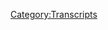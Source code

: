 {{Transcript
    | title         = [[502: Dan's Cara-Vanity Project Part 1]]
    | caption       = [https://knowledgefight.libsyn.com/502-dans-cara-vanity-project-part-1-0 Listen to this episode on Libsyn]
    | episodeNumber = [[502: Dan's Cara-Vanity Project Part 1|502]]
    | length        = 02:03:42
}}

{{MessageBox
    | header     = Warning: Bot Generated Content
    | text       = This transcript was automatically generated by transcription software and likely contains many mistakes and misattributions. Please check the audio for definitive quotes, attribution, and context.
    | image      = N3yvass4myg91.webp
    | imagewidth = 50px
    | id         = warning
}}

{{TranscriptBlock
    | name      = Unknown Speaker
    | timestamp = 00:00:00.000
    | text      = N-N-N-N-N-N-N-Knowledge Fight
}}

{{TranscriptBlock
    | name      = Unknown Speaker
    | timestamp = 00:00:12.880
    | text      = Dan and Jordan, I am sweating.
}}

{{TranscriptBlock
    | name      = Unknown Speaker
    | timestamp = 00:00:19.600
    | text      = knowledgefight.com, it's time to pray.
}}

{{TranscriptBlock
    | name      = Unknown Speaker
    | timestamp = 00:00:21.399
    | text      = I have great respect for knowledgefight, knowledgefight.
}}

{{TranscriptBlock
    | name      = Unknown Speaker
    | timestamp = 00:00:25.160
    | text      = I'm sick of them posing as if they're the good guys saying we are the bad guys, knowledgefight.
}}

{{TranscriptBlock
    | name      = Unknown Speaker
    | timestamp = 00:00:30.000
    | text      = Dan and Jordan, knowledgefight.com, it's time to pray.
}}

{{TranscriptBlock
    | name      = Unknown Speaker
    | timestamp = 00:00:47.079
    | text      = Hey everybody, welcome back to knowledgefight, I'm Dan, I'm Jordan, we're a couple dudes,
}}

{{TranscriptBlock
    | name      = Unknown Speaker
    | timestamp = 00:01:02.320
    | text      = I like to sit around and drink novelty beverages and talk a little bit about Alex Emmerich
}}

{{TranscriptBlock
    | name      = Unknown Speaker
    | timestamp = 00:01:05.920
    | text      = Jones.
}}

{{TranscriptBlock
    | name      = Unknown Speaker
    | timestamp = 00:01:06.920
    | text      = Oh indeed we are Dan.
}}

{{TranscriptBlock
    | name      = Unknown Speaker
    | timestamp = 00:01:07.920
    | text      = Jordan.
}}

{{TranscriptBlock
    | name      = Unknown Speaker
    | timestamp = 00:01:08.920
    | text      = Dan!
}}

{{TranscriptBlock
    | name      = Unknown Speaker
    | timestamp = 00:01:09.920
    | text      = Jordan.
}}

{{TranscriptBlock
    | name      = Unknown Speaker
    | timestamp = 00:01:10.920
    | text      = Quick question.
}}

{{TranscriptBlock
    | name      = Unknown Speaker
    | timestamp = 00:01:11.920
    | text      = What's up?
}}

{{TranscriptBlock
    | name      = Unknown Speaker
    | timestamp = 00:01:12.920
    | text      = What's your bright spot today?
}}

{{TranscriptBlock
    | name      = Unknown Speaker
    | timestamp = 00:01:13.920
    | text      = What's your favorite part of Assassin's Creed Valhalla?
}}

{{TranscriptBlock
    | name      = Unknown Speaker
    | timestamp = 00:01:17.560
    | text      = So I've had a little bit of time to sit with the game and I'm excited first of all to be
}}

{{TranscriptBlock
    | name      = Unknown Speaker
    | timestamp = 00:01:22.239
    | text      = out of the snow now.
}}

{{TranscriptBlock
    | name      = Unknown Speaker
    | timestamp = 00:01:23.239
    | text      = I've gotten to the point where I'm not just running around in the snowbank and that's
}}

{{TranscriptBlock
    | name      = Unknown Speaker
    | timestamp = 00:01:27.439
    | text      = nice.
}}

{{TranscriptBlock
    | name      = Unknown Speaker
    | timestamp = 00:01:29.099
    | text      = But also that they brought back the homesteading aspect of Assassin's Creed 3 that I love so
}}

{{TranscriptBlock
    | name      = Unknown Speaker
    | timestamp = 00:01:35.719
    | text      = much.
}}

{{TranscriptBlock
    | name      = Unknown Speaker
    | timestamp = 00:01:36.719
    | text      = I love the idea of just building up a little settlement and all that.
}}

{{TranscriptBlock
    | name      = Unknown Speaker
    | timestamp = 00:01:39.200
    | text      = It was something I was really missing from the last two games.
}}

{{TranscriptBlock
    | name      = Unknown Speaker
    | timestamp = 00:01:43.760
    | text      = I do enjoy that quite a bit.
}}

{{TranscriptBlock
    | name      = Unknown Speaker
    | timestamp = 00:01:45.079
    | text      = It's fantastic.
}}

{{TranscriptBlock
    | name      = Unknown Speaker
    | timestamp = 00:01:46.079
    | text      = I love it so much.
}}

{{TranscriptBlock
    | name      = Unknown Speaker
    | timestamp = 00:01:47.079
    | text      = I've enjoyed, I still have obviously not played nearly as much as you, but I've enjoyed quite
}}

{{TranscriptBlock
    | name      = Unknown Speaker
    | timestamp = 00:01:52.359
    | text      = a bit of the things that they fixed.
}}

{{TranscriptBlock
    | name      = Unknown Speaker
    | timestamp = 00:01:54.879
    | text      = I think they fixed a lot of things that were kind of little hurdles in the past ones and
}}

{{TranscriptBlock
    | name      = Unknown Speaker
    | timestamp = 00:02:01.280
    | text      = I appreciate that.
}}

{{TranscriptBlock
    | name      = Unknown Speaker
    | timestamp = 00:02:02.280
    | text      = I think it's an improvement.
}}

{{TranscriptBlock
    | name      = Unknown Speaker
    | timestamp = 00:02:03.280
    | text      = It's very very good.
}}

{{TranscriptBlock
    | name      = Unknown Speaker
    | timestamp = 00:02:04.280
    | text      = I enjoyed it immensely.
}}

{{TranscriptBlock
    | name      = Unknown Speaker
    | timestamp = 00:02:05.280
    | text      = I look forward to dabbling around and playing it for the next very long time probably.
}}

{{TranscriptBlock
    | name      = Unknown Speaker
    | timestamp = 00:02:11.360
    | text      = It's going to be an insane amount of time.
}}

{{TranscriptBlock
    | name      = Unknown Speaker
    | timestamp = 00:02:13.000
    | text      = Seems like a very large thing.
}}

{{TranscriptBlock
    | name      = Unknown Speaker
    | timestamp = 00:02:15.400
    | text      = So the thing is, because I finished the audiobook and then it came out, I'm out of all other
}}

{{TranscriptBlock
    | name      = Unknown Speaker
    | timestamp = 00:02:21.719
    | text      = work.
}}

{{TranscriptBlock
    | name      = Unknown Speaker
    | timestamp = 00:02:22.719
    | text      = This is my reward, so I'm just putting hours upon hours into it.
}}

{{TranscriptBlock
    | name      = Unknown Speaker
    | timestamp = 00:02:26.039
    | text      = It's good.
}}

{{TranscriptBlock
    | name      = Unknown Speaker
    | timestamp = 00:02:27.039
    | text      = And I swear to you, I don't think I've gotten out of the, I still think the title card is
}}

{{TranscriptBlock
    | name      = Unknown Speaker
    | timestamp = 00:02:32.039
    | text      = coming.
}}

{{TranscriptBlock
    | name      = Unknown Speaker
    | timestamp = 00:02:33.039
    | text      = You still think you're in the intro.
}}

{{TranscriptBlock
    | name      = Unknown Speaker
    | timestamp = 00:02:34.039
    | text      = Yeah, exactly.
}}

{{TranscriptBlock
    | name      = Unknown Speaker
    | timestamp = 00:02:35.039
    | text      = It's big.
}}

{{TranscriptBlock
    | name      = Unknown Speaker
    | timestamp = 00:02:36.039
    | text      = That's good, though, in terms of what the genre and the style of the game is.
}}

{{TranscriptBlock
    | name      = Unknown Speaker
    | timestamp = 00:02:42.759
    | text      = That's what you came there for.
}}

{{TranscriptBlock
    | name      = Unknown Speaker
    | timestamp = 00:02:43.759
    | text      = Yeah, totally.
}}

{{TranscriptBlock
    | name      = Unknown Speaker
    | timestamp = 00:02:44.759
    | text      = So what's your Bright Spot?
}}

{{TranscriptBlock
    | name      = Unknown Speaker
    | timestamp = 00:02:45.759
    | text      = My Bright Spot, Dan, is one...
}}

{{TranscriptBlock
    | name      = Unknown Speaker
    | timestamp = 00:02:47.439
    | text      = Also...
}}

{{TranscriptBlock
    | name      = Unknown Speaker
    | timestamp = 00:02:48.439
    | text      = No, no, no, no.
}}

{{TranscriptBlock
    | name      = Unknown Speaker
    | timestamp = 00:02:49.439
    | text      = It is one Leslie Jones on the reboot of Supermarket Sweep, Dan.
}}

{{TranscriptBlock
    | name      = Unknown Speaker
    | timestamp = 00:02:54.000
    | text      = It is fantastic.
}}

{{TranscriptBlock
    | name      = Unknown Speaker
    | timestamp = 00:02:55.000
    | text      = This is the first I'm hearing about this.
}}

{{TranscriptBlock
    | name      = Unknown Speaker
    | timestamp = 00:02:58.080
    | text      = Delightful.
}}

{{TranscriptBlock
    | name      = Unknown Speaker
    | timestamp = 00:02:59.080
    | text      = I didn't know that existed.
}}

{{TranscriptBlock
    | name      = Unknown Speaker
    | timestamp = 00:03:00.080
    | text      = No, it's so great.
}}

{{TranscriptBlock
    | name      = Unknown Speaker
    | timestamp = 00:03:01.080
    | text      = The old guy was fantastic.
}}

{{TranscriptBlock
    | name      = Unknown Speaker
    | timestamp = 00:03:03.280
    | text      = He was just that white guy who was five foot three and hosted a show.
}}

{{TranscriptBlock
    | name      = Unknown Speaker
    | timestamp = 00:03:09.039
    | text      = And Leslie Jones hosts the show exactly how I would host the show and watches the Sweep
}}

{{TranscriptBlock
    | name      = Unknown Speaker
    | timestamp = 00:03:14.120
    | text      = exactly how I watch it.
}}

{{TranscriptBlock
    | name      = Unknown Speaker
    | timestamp = 00:03:15.800
    | text      = Like incredibly seriously?
}}

{{TranscriptBlock
    | name      = Unknown Speaker
    | timestamp = 00:03:16.800
    | text      = Yeah, no, no, no, no.
}}

{{TranscriptBlock
    | name      = Unknown Speaker
    | timestamp = 00:03:18.080
    | text      = Like this.
}}

{{TranscriptBlock
    | name      = Unknown Speaker
    | timestamp = 00:03:19.080
    | text      = Get the goddamn turkeys!
}}

{{TranscriptBlock
    | name      = Unknown Speaker
    | timestamp = 00:03:20.080
    | text      = Oh, okay.
}}

{{TranscriptBlock
    | name      = Unknown Speaker
    | timestamp = 00:03:21.080
    | text      = That is exactly what I would do, and it's perfect.
}}

{{TranscriptBlock
    | name      = Unknown Speaker
    | timestamp = 00:03:24.439
    | text      = That is great.
}}

{{TranscriptBlock
    | name      = Unknown Speaker
    | timestamp = 00:03:25.439
    | text      = It's beautiful.
}}

{{TranscriptBlock
    | name      = Unknown Speaker
    | timestamp = 00:03:26.439
    | text      = There's only two ways to go with it.
}}

{{TranscriptBlock
    | name      = Unknown Speaker
    | timestamp = 00:03:27.759
    | text      = One is like that, and I think that's the better option.
}}

{{TranscriptBlock
    | name      = Unknown Speaker
    | timestamp = 00:03:29.800
    | text      = Totally.
}}

{{TranscriptBlock
    | name      = Unknown Speaker
    | timestamp = 00:03:30.800
    | text      = But the other one is treat it like incredibly serious, just straight-faced, like it's an
}}

{{TranscriptBlock
    | name      = Unknown Speaker
    | timestamp = 00:03:35.319
    | text      = athletic competition.
}}

{{TranscriptBlock
    | name      = Unknown Speaker
    | timestamp = 00:03:36.319
    | text      = Joe Bucket.
}}

{{TranscriptBlock
    | name      = Unknown Speaker
    | timestamp = 00:03:37.319
    | text      = All right, he's coming down the corner and he's taking that.
}}

{{TranscriptBlock
    | name      = Unknown Speaker
    | timestamp = 00:03:41.159
    | text      = He's got the cup of coffee.
}}

{{TranscriptBlock
    | name      = Unknown Speaker
    | timestamp = 00:03:42.199
    | text      = That's $300.
}}

{{TranscriptBlock
    | name      = Unknown Speaker
    | timestamp = 00:03:43.199
    | text      = All right, he's going to go back.
}}

{{TranscriptBlock
    | name      = Unknown Speaker
    | timestamp = 00:03:44.199
    | text      = He's going to take the...
}}

{{TranscriptBlock
    | name      = Unknown Speaker
    | timestamp = 00:03:45.199
    | text      = I think Andy Daley could do that really well, but it would be much more difficult to pull
}}

{{TranscriptBlock
    | name      = Unknown Speaker
    | timestamp = 00:03:50.800
    | text      = off in an entertaining, funny way.
}}

{{TranscriptBlock
    | name      = Unknown Speaker
    | timestamp = 00:03:53.759
    | text      = That's awesome.
}}

{{TranscriptBlock
    | name      = Unknown Speaker
    | timestamp = 00:03:54.759
    | text      = I didn't know that existed.
}}

{{TranscriptBlock
    | name      = Unknown Speaker
    | timestamp = 00:03:55.759
    | text      = I used to love watching Supermarket Sweep when I would stay home from school sick.
}}

{{TranscriptBlock
    | name      = Unknown Speaker
    | timestamp = 00:03:59.900
    | text      = Every part of the show is better than what you remember, and Leslie is incredibly good.
}}

{{TranscriptBlock
    | name      = Unknown Speaker
    | timestamp = 00:04:04.400
    | text      = Well, I'm thrilled to hear that congratulations, Leslie Jones, and congratulations to all
}}

{{TranscriptBlock
    | name      = Unknown Speaker
    | timestamp = 00:04:08.560
    | text      = the people on the cast and crew.
}}

{{TranscriptBlock
    | name      = Unknown Speaker
    | timestamp = 00:04:13.840
    | text      = So Jordan, today we are on our day off and we're coming in, because we have to.
}}

{{TranscriptBlock
    | name      = Unknown Speaker
    | timestamp = 00:04:19.360
    | text      = There's a convoy deal.
}}

{{TranscriptBlock
    | name      = Unknown Speaker
    | timestamp = 00:04:20.360
    | text      = Duty calls.
}}

{{TranscriptBlock
    | name      = Unknown Speaker
    | timestamp = 00:04:22.439
    | text      = And if I hadn't had to pour over as much stuff as I have to get this episode ready, I was
}}

{{TranscriptBlock
    | name      = Unknown Speaker
    | timestamp = 00:04:28.040
    | text      = going to surprise you by putting on a trucker cap.
}}

{{TranscriptBlock
    | name      = Unknown Speaker
    | timestamp = 00:04:30.360
    | text      = Yeah, yeah, yeah.
}}

{{TranscriptBlock
    | name      = Unknown Speaker
    | timestamp = 00:04:31.360
    | text      = I was expecting something.
}}

{{TranscriptBlock
    | name      = Unknown Speaker
    | timestamp = 00:04:32.360
    | text      = I was expecting to open with Eastbound and Down something, something, yeah, yeah.
}}

{{TranscriptBlock
    | name      = Unknown Speaker
    | timestamp = 00:04:36.199
    | text      = No, no, no.
}}

{{TranscriptBlock
    | name      = Unknown Speaker
    | timestamp = 00:04:37.199
    | text      = C.W. McCall.
}}

{{TranscriptBlock
    | name      = Unknown Speaker
    | timestamp = 00:04:38.199
    | text      = Convoy.
}}

{{TranscriptBlock
    | name      = Unknown Speaker
    | timestamp = 00:04:39.199
    | text      = All right, all right, all right.
}}

{{TranscriptBlock
    | name      = Unknown Speaker
    | timestamp = 00:04:40.199
    | text      = That's the song for truckers.
}}

{{TranscriptBlock
    | name      = Unknown Speaker
    | timestamp = 00:04:41.199
    | text      = Okay.
}}

{{TranscriptBlock
    | name      = Unknown Speaker
    | timestamp = 00:04:42.199
    | text      = Eastbound and Down is for people who wish they were truckers.
}}

{{TranscriptBlock
    | name      = Unknown Speaker
    | timestamp = 00:04:44.879
    | text      = C.W. McCall is for the real, the real Streak.
}}

{{TranscriptBlock
    | name      = Unknown Speaker
    | timestamp = 00:04:49.680
    | text      = I didn't realize we had hipster truckers now too.
}}

{{TranscriptBlock
    | name      = Unknown Speaker
    | timestamp = 00:04:52.399
    | text      = Yeah, definitely.
}}

{{TranscriptBlock
    | name      = Unknown Speaker
    | timestamp = 00:04:53.399
    | text      = Okay, all right.
}}

{{TranscriptBlock
    | name      = Unknown Speaker
    | timestamp = 00:04:54.399
    | text      = So we have quite a bit of nonsense to go over.
}}

{{TranscriptBlock
    | name      = Unknown Speaker
    | timestamp = 00:04:58.680
    | text      = Over the span of November 9th to 11th, 2020, I'm Dan, this is 2020, and yeah, this is,
}}

{{TranscriptBlock
    | name      = Unknown Speaker
    | timestamp = 00:05:04.980
    | text      = this is gonna, this has been fun for me.
}}

{{TranscriptBlock
    | name      = Unknown Speaker
    | timestamp = 00:05:07.000
    | text      = I'll say that.
}}

{{TranscriptBlock
    | name      = Unknown Speaker
    | timestamp = 00:05:09.079
    | text      = All right, that's good.
}}

{{TranscriptBlock
    | name      = Unknown Speaker
    | timestamp = 00:05:10.079
    | text      = I'm excited.
}}

{{TranscriptBlock
    | name      = Unknown Speaker
    | timestamp = 00:05:11.079
    | text      = Uh huh.
}}

{{TranscriptBlock
    | name      = Unknown Speaker
    | timestamp = 00:05:12.079
    | text      = And I, I've decided that this series is going to have a name because Monday is the conclusion
}}

{{TranscriptBlock
    | name      = Unknown Speaker
    | timestamp = 00:05:17.480
    | text      = of it.
}}

{{TranscriptBlock
    | name      = Unknown Speaker
    | timestamp = 00:05:18.480
    | text      = Sure.
}}

{{TranscriptBlock
    | name      = Unknown Speaker
    | timestamp = 00:05:19.480
    | text      = Because we don't know what happens, because Alex hasn't gotten down to DC.
}}

{{TranscriptBlock
    | name      = Unknown Speaker
    | timestamp = 00:05:21.399
    | text      = He's not there yet.
}}

{{TranscriptBlock
    | name      = Unknown Speaker
    | timestamp = 00:05:22.399
    | text      = And it would be legitimately impossible for me to cover everything by now.
}}

{{TranscriptBlock
    | name      = Unknown Speaker
    | timestamp = 00:05:26.600
    | text      = So what I've done is I've broken it up into two chunks, and we're calling this Dan's Cara
}}

{{TranscriptBlock
    | name      = Unknown Speaker
    | timestamp = 00:05:31.240
    | text      = Vanity Project.
}}

{{TranscriptBlock
    | name      = Unknown Speaker
    | timestamp = 00:05:36.319
    | text      = I'm going to have to take words away from you, I'm just going to have to take them away
}}

{{TranscriptBlock
    | name      = Unknown Speaker
    | timestamp = 00:05:40.600
    | text      = from you.
}}

{{TranscriptBlock
    | name      = Unknown Speaker
    | timestamp = 00:05:41.600
    | text      = I'm going to have to keep them.
}}

{{TranscriptBlock
    | name      = Unknown Speaker
    | timestamp = 00:05:42.600
    | text      = And if you want to use them, you can ask me.
}}

{{TranscriptBlock
    | name      = Unknown Speaker
    | timestamp = 00:05:44.920
    | text      = Well, see, I was thinking about it and it was like a written request.
}}

{{TranscriptBlock
    | name      = Unknown Speaker
    | timestamp = 00:05:47.879
    | text      = I was sitting there.
}}

{{TranscriptBlock
    | name      = Unknown Speaker
    | timestamp = 00:05:48.879
    | text      = I was like, this is kind of a vanity project for me, Cara Vanity Project.
}}

{{TranscriptBlock
    | name      = Unknown Speaker
    | timestamp = 00:05:53.519
    | text      = This is amazing.
}}

{{TranscriptBlock
    | name      = Unknown Speaker
    | timestamp = 00:05:54.519
    | text      = Jordan's going to hate it.
}}

{{TranscriptBlock
    | name      = Unknown Speaker
    | timestamp = 00:05:56.759
    | text      = Yes.
}}

{{TranscriptBlock
    | name      = Unknown Speaker
    | timestamp = 00:05:57.759
    | text      = Yeah.
}}

{{TranscriptBlock
    | name      = Unknown Speaker
    | timestamp = 00:05:58.759
    | text      = That was even worse because I know how long it took you.
}}

{{TranscriptBlock
    | name      = Unknown Speaker
    | timestamp = 00:06:02.639
    | text      = It was good.
}}

{{TranscriptBlock
    | name      = Unknown Speaker
    | timestamp = 00:06:04.160
    | text      = That was my second thought after coming up with it.
}}

{{TranscriptBlock
    | name      = Unknown Speaker
    | timestamp = 00:06:06.839
    | text      = It's like, Jordan's going to be furious.
}}

{{TranscriptBlock
    | name      = Unknown Speaker
    | timestamp = 00:06:08.439
    | text      = No, it's fantastic.
}}

{{TranscriptBlock
    | name      = Unknown Speaker
    | timestamp = 00:06:11.240
    | text      = So we'll get down to my Cara Vanity Project in a moment, but before we do, we got to take
}}

{{TranscriptBlock
    | name      = Unknown Speaker
    | timestamp = 00:06:14.680
    | text      = a moment to say thank you to some folks who signed up and are supporting the show.
}}

{{TranscriptBlock
    | name      = Unknown Speaker
    | timestamp = 00:06:18.519
    | text      = So first, ominous warning.
}}

{{TranscriptBlock
    | name      = Unknown Speaker
    | timestamp = 00:06:20.120
    | text      = Thank you so much.
}}

{{TranscriptBlock
    | name      = Unknown Speaker
    | timestamp = 00:06:21.120
    | text      = You are now a policy wonk.
}}

{{TranscriptBlock
    | name      = Unknown Speaker
    | timestamp = 00:06:22.120
    | text      = I'm a policy wonk.
}}

{{TranscriptBlock
    | name      = Unknown Speaker
    | timestamp = 00:06:23.120
    | text      = No thank you, ominous W. Someone heeded the calls for ominous warnings.
}}

{{TranscriptBlock
    | name      = Unknown Speaker
    | timestamp = 00:06:27.240
    | text      = Next, Nate.
}}

{{TranscriptBlock
    | name      = Unknown Speaker
    | timestamp = 00:06:28.240
    | text      = Thank you so much.
}}

{{TranscriptBlock
    | name      = Unknown Speaker
    | timestamp = 00:06:29.240
    | text      = You are now a policy wonk.
}}

{{TranscriptBlock
    | name      = Unknown Speaker
    | timestamp = 00:06:30.240
    | text      = I'm a policy wonk.
}}

{{TranscriptBlock
    | name      = Unknown Speaker
    | timestamp = 00:06:31.240
    | text      = Thanks, Nate.
}}

{{TranscriptBlock
    | name      = Unknown Speaker
    | timestamp = 00:06:32.240
    | text      = Thanks, Nate.
}}

{{TranscriptBlock
    | name      = Unknown Speaker
    | timestamp = 00:06:33.240
    | text      = Next, Jessie G. That's Jessie with an I.
}}

{{TranscriptBlock
    | name      = Unknown Speaker
    | timestamp = 00:06:34.639
    | text      = Thank you so much.
}}

{{TranscriptBlock
    | name      = Unknown Speaker
    | timestamp = 00:06:35.639
    | text      = You are now a policy wonk.
}}

{{TranscriptBlock
    | name      = Unknown Speaker
    | timestamp = 00:06:36.639
    | text      = I'm a policy wonk.
}}

{{TranscriptBlock
    | name      = Unknown Speaker
    | timestamp = 00:06:37.639
    | text      = Thanks, Jessie.
}}

{{TranscriptBlock
    | name      = Unknown Speaker
    | timestamp = 00:06:38.639
    | text      = Next, Phil T. Thank you so much.
}}

{{TranscriptBlock
    | name      = Unknown Speaker
    | timestamp = 00:06:40.199
    | text      = You are now a policy wonk.
}}

{{TranscriptBlock
    | name      = Unknown Speaker
    | timestamp = 00:06:41.759
    | text      = I'm a policy wonk.
}}

{{TranscriptBlock
    | name      = Unknown Speaker
    | timestamp = 00:06:42.759
    | text      = Thank you very much, Phil.
}}

{{TranscriptBlock
    | name      = Unknown Speaker
    | timestamp = 00:06:43.920
    | text      = Next, Jeb P. Thank you so much.
}}

{{TranscriptBlock
    | name      = Unknown Speaker
    | timestamp = 00:06:45.720
    | text      = You are now a policy wonk.
}}

{{TranscriptBlock
    | name      = Unknown Speaker
    | timestamp = 00:06:47.040
    | text      = I'm a policy wonk.
}}

{{TranscriptBlock
    | name      = Unknown Speaker
    | timestamp = 00:06:48.279
    | text      = Thanks, Jeb.
}}

{{TranscriptBlock
    | name      = Unknown Speaker
    | timestamp = 00:06:49.279
    | text      = Next, Jeb exclamation point.
}}

{{TranscriptBlock
    | name      = Unknown Speaker
    | timestamp = 00:06:50.720
    | text      = Yeah, well, obviously.
}}

{{TranscriptBlock
    | name      = Unknown Speaker
    | timestamp = 00:06:51.720
    | text      = Obviously obviously next Elizabeth B. Thank you so much. You're now policy wonk. I'm a policy wonk
}}

{{TranscriptBlock
    | name      = Unknown Speaker
    | timestamp = 00:06:57.000
    | text      = Thank you, Elizabeth. Thank you next Joshua H. Thank you so much. You're now policy wonk. I'm a policy wonk. Thanks Joshua
}}

{{TranscriptBlock
    | name      = Unknown Speaker
    | timestamp = 00:07:03.860
    | text      = Next the conspiracy grows larger. No last name given Chris. Thank you so much. You are now policy wonk. I'm a policy wonk
}}

{{TranscriptBlock
    | name      = Unknown Speaker
    | timestamp = 00:07:11.000
    | text      = Thank you Chris. Welcome to the club
}}

{{TranscriptBlock
    | name      = Unknown Speaker
    | timestamp = 00:07:13.639
    | text      = Then finally, I'd like to say thank you to somebody who donated on elevated level and we appreciate that very much
}}

{{TranscriptBlock
    | name      = Unknown Speaker
    | timestamp = 00:07:17.959
    | text      = So Sailor Moon's spirit sister Stephanie B. Thank you so much. You are now a technocrat
}}

{{TranscriptBlock
    | name      = Unknown Speaker
    | timestamp = 00:07:23.319
    | text      = I'm a policy wonk crikey mate. That's fantastic. Have yourself a brew. How's your 401k doing, bro?
}}

{{TranscriptBlock
    | name      = Unknown Speaker
    | timestamp = 00:07:29.240
    | text      = We got to go full tilt boogie on this Watson. All right, let's just get down to business
}}

{{TranscriptBlock
    | name      = Unknown Speaker
    | timestamp = 00:07:33.240
    | text      = We ain't making that money off that heroin. Why you pimps so good. My neck is freakishly large. I declare
}}

{{TranscriptBlock
    | name      = Unknown Speaker
    | timestamp = 00:07:40.439
    | text      = Infowar on you. Thank you so much Sailor Moon's spirit sister Stephanie. Yes. Thank you very much
}}

{{TranscriptBlock
    | name      = Unknown Speaker
    | timestamp = 00:07:45.220
    | text      = If you're out there listening and you're thinking hey, I enjoy the show. I'd like to support these gents, too
}}

{{TranscriptBlock
    | name      = Unknown Speaker
    | timestamp = 00:07:48.319
    | text      = You can do that by going to our website knowledgefate.com clicking the button that says support the show or what you can do is
}}

{{TranscriptBlock
    | name      = Unknown Speaker
    | timestamp = 00:07:54.279
    | text      = Get yourself a big old cart run it up and down the metaphorical grocery aisle. Do not forget the turkeys
}}

{{TranscriptBlock
    | name      = Unknown Speaker
    | timestamp = 00:08:00.680
    | text      = Those are a hundred dollar ball. Make sure that you get what's on the shopping list this week. That's an extra
}}

{{TranscriptBlock
    | name      = Unknown Speaker
    | timestamp = 00:08:06.759
    | text      = $250. Dan if you get the bear you're gonna want to get the triple bonus
}}

{{TranscriptBlock
    | name      = Unknown Speaker
    | timestamp = 00:08:12.040
    | text      = that's $300 Dan and take that all down to your local charity or bail fund and
}}

{{TranscriptBlock
    | name      = Unknown Speaker
    | timestamp = 00:08:18.720
    | text      = Donate that not bad. Yeah, not bad. Thank you
}}

{{TranscriptBlock
    | name      = Unknown Speaker
    | timestamp = 00:08:21.399
    | text      = Let me ask you this really quick about the new supermarket sweep
}}

{{TranscriptBlock
    | name      = Unknown Speaker
    | timestamp = 00:08:23.920
    | text      = Is it all the same stuff has the same bonuses as the old one or did they flip up?
}}

{{TranscriptBlock
    | name      = Unknown Speaker
    | timestamp = 00:08:28.480
    | text      = What items you need to get? Yeah, they flipped up items, but it's still it's still coffee and
}}

{{TranscriptBlock
    | name      = Unknown Speaker
    | timestamp = 00:08:33.679
    | text      = Yeah, yeah. Yeah the spirit and now you also can toss in like
}}

{{TranscriptBlock
    | name      = Unknown Speaker
    | timestamp = 00:08:37.679
    | text      = A thermoses and shit like it's great. It's fantastic. I'm gonna have to watch this myself. It's wonderful
}}

{{TranscriptBlock
    | name      = Unknown Speaker
    | timestamp = 00:08:44.399
    | text      = I'm gonna have to get on this immediately do it
}}

{{TranscriptBlock
    | name      = Unknown Speaker
    | timestamp = 00:08:47.440
    | text      = episode over
}}

{{TranscriptBlock
    | name      = Unknown Speaker
    | timestamp = 00:08:51.440
    | text      = So Jordan on our Wednesday episode we learned of the new infowars plan to run a caravan from Austin
}}

{{TranscriptBlock
    | name      = Unknown Speaker
    | timestamp = 00:08:56.799
    | text      = Texas down through the south then upward along the East Coast arriving on Friday in Washington DC the idea
}}

{{TranscriptBlock
    | name      = Unknown Speaker
    | timestamp = 00:09:02.639
    | text      = I guess is that the cavalry is coming, you know
}}

{{TranscriptBlock
    | name      = Unknown Speaker
    | timestamp = 00:09:06.360
    | text      = It's the troops that Trump needs to fight off the globalist menace, but the actual reality is a little less noble
}}

{{TranscriptBlock
    | name      = Unknown Speaker
    | timestamp = 00:09:11.279
    | text      = That'll sound right on an optics level
}}

{{TranscriptBlock
    | name      = Unknown Speaker
    | timestamp = 00:09:13.679
    | text      = the goal is very
}}

{{TranscriptBlock
    | name      = Unknown Speaker
    | timestamp = 00:09:14.919
    | text      = Obviously meant to provide Trump with an appearance that he could use to make claims that the people are demanding that he fight back
}}

{{TranscriptBlock
    | name      = Unknown Speaker
    | timestamp = 00:09:19.940
    | text      = Against the election results because he lost this caravan is an attempt on the people's part to turn themselves into human props
}}

{{TranscriptBlock
    | name      = Unknown Speaker
    | timestamp = 00:09:26.639
    | text      = Which Trump can use to justify an authoritarian power grab on a deeper level. This is Alex attempting to pull off an outstanding
}}

{{TranscriptBlock
    | name      = Unknown Speaker
    | timestamp = 00:09:33.840
    | text      = overly ambitious and
}}

{{TranscriptBlock
    | name      = Unknown Speaker
    | timestamp = 00:09:35.840
    | text      = Protracted publicity stunt he's hoping that sending dumb dumb Owen Shroyer out to barn store in the eastern
}}

{{TranscriptBlock
    | name      = Unknown Speaker
    | timestamp = 00:09:41.559
    | text      = Side of the country will force the media to pay attention to them in his mind
}}

{{TranscriptBlock
    | name      = Unknown Speaker
    | timestamp = 00:09:45.679
    | text      = Owen's going to pick up a couple hundred patriots in Austin then by the time he reaches Houston
}}

{{TranscriptBlock
    | name      = Unknown Speaker
    | timestamp = 00:09:50.480
    | text      = The number will be in the thousands and by the time they hit DC. It'll be a mass of people
}}

{{TranscriptBlock
    | name      = Unknown Speaker
    | timestamp = 00:09:54.519
    | text      = It'll be impossible to ignore. Yeah, that sounds right. This is not what's gonna happen
}}

{{TranscriptBlock
    | name      = Unknown Speaker
    | timestamp = 00:09:58.679
    | text      = So failing that he's hoping that people with big social media reaches will be unable to resist
}}

{{TranscriptBlock
    | name      = Unknown Speaker
    | timestamp = 00:10:03.600
    | text      = Meming the fuck out of clips of Owen on the road and he'll be able to drive some traffic that way
}}

{{TranscriptBlock
    | name      = Unknown Speaker
    | timestamp = 00:10:08.519
    | text      = The final thing that this stunt accomplishes is that it provides something with a drastic
}}

{{TranscriptBlock
    | name      = Unknown Speaker
    | timestamp = 00:10:13.940
    | text      = immediacy that can distract the audience for realizing that if anything Alex says means anything
}}

{{TranscriptBlock
    | name      = Unknown Speaker
    | timestamp = 00:10:19.059
    | text      = No number of people showing up in DC is gonna mean a damn thing
}}

{{TranscriptBlock
    | name      = Unknown Speaker
    | timestamp = 00:10:23.399
    | text      = Because Alex has already said that the globalists are gonna kill everyone no matter what and that even if Trump is successful
}}

{{TranscriptBlock
    | name      = Unknown Speaker
    | timestamp = 00:10:29.019
    | text      = There's a plan B that the Patriots can't stop
}}

{{TranscriptBlock
    | name      = Unknown Speaker
    | timestamp = 00:10:31.639
    | text      = in this sense the caravan serves as the shitty
}}

{{TranscriptBlock
    | name      = Unknown Speaker
    | timestamp = 00:10:35.419
    | text      = Shiny set of keys that Alex can jingle around to keep people from canceling auto-ship if at the end of the election
}}

{{TranscriptBlock
    | name      = Unknown Speaker
    | timestamp = 00:10:42.340
    | text      = Biden has won. We need to kill everyone and overthrow the United States government
}}

{{TranscriptBlock
    | name      = Unknown Speaker
    | timestamp = 00:10:47.620
    | text      = Biden just won. We're gonna go on a road trip. Hold on
}}

{{TranscriptBlock
    | name      = Unknown Speaker
    | timestamp = 00:10:55.620
    | text      = I bought a URL
}}

{{TranscriptBlock
    | name      = Unknown Speaker
    | timestamp = 00:10:57.620
    | text      = Literal devil has won. Let's get on the road. Hey caravan
}}

{{TranscriptBlock
    | name      = Unknown Speaker
    | timestamp = 00:11:01.860
    | text      = Look, we're already just bullshitting about the apocalypse and the devil. Why not create our own tribulation? It's fantastic. Yeah
}}

{{TranscriptBlock
    | name      = Unknown Speaker
    | timestamp = 00:11:09.620
    | text      = All that being said I love this
}}

{{TranscriptBlock
    | name      = Unknown Speaker
    | timestamp = 00:11:11.980
    | text      = It's my favorite thing that infowars has done in a long time
}}

{{TranscriptBlock
    | name      = Unknown Speaker
    | timestamp = 00:11:15.100
    | text      = Partially because it's so naked and transparent terrible if this ends up being anything notable
}}

{{TranscriptBlock
    | name      = Unknown Speaker
    | timestamp = 00:11:20.059
    | text      = It'll be a collection of people whose various scams are in danger if Trump is out of office
}}

{{TranscriptBlock
    | name      = Unknown Speaker
    | timestamp = 00:11:24.379
    | text      = It could easily end up being like the Rocky Mountain rendezvous
}}

{{TranscriptBlock
    | name      = Unknown Speaker
    | timestamp = 00:11:27.620
    | text      = but you replace the Nazis and white power groups with pill salesmen and YouTube commentators who just now realize that they've
}}

{{TranscriptBlock
    | name      = Unknown Speaker
    | timestamp = 00:11:33.980
    | text      = Overplayed their hands and they're in way too deep on another level
}}

{{TranscriptBlock
    | name      = Unknown Speaker
    | timestamp = 00:11:38.299
    | text      = This also scratches a very particular itch for me and that's that I fucking love a road trip
}}

{{TranscriptBlock
    | name      = Unknown Speaker
    | timestamp = 00:11:42.779
    | text      = I love road trips so much that I I've kind of fond memories of Tom Green's movie road trip
}}

{{TranscriptBlock
    | name      = Unknown Speaker
    | timestamp = 00:11:49.000
    | text      = back when I was younger me and my friends would often just embark on random trips for the sake of driving a couple hours or
}}

{{TranscriptBlock
    | name      = Unknown Speaker
    | timestamp = 00:11:56.000
    | text      = A day away to see what was there totally cool
}}

{{TranscriptBlock
    | name      = Unknown Speaker
    | timestamp = 00:11:58.480
    | text      = Sometimes there was a destination but other times it was just the experience of being out on the road
}}

{{TranscriptBlock
    | name      = Unknown Speaker
    | timestamp = 00:12:02.799
    | text      = Seeing things that weren't part of our normal routine, which was the actual reward itself
}}

{{TranscriptBlock
    | name      = Unknown Speaker
    | timestamp = 00:12:06.960
    | text      = I loved that and it's one of the things that I feel is most missing for my adult life and probably a big part of
}}

{{TranscriptBlock
    | name      = Unknown Speaker
    | timestamp = 00:12:12.840
    | text      = Why I dream of getting an RV and wandering the country
}}

{{TranscriptBlock
    | name      = Unknown Speaker
    | timestamp = 00:12:15.080
    | text      = Yeah, so this caravan has been branded the stop the steel caravan and I cannot not pay all the attention in the world
}}

{{TranscriptBlock
    | name      = Unknown Speaker
    | timestamp = 00:12:23.120
    | text      = Can they not have come up with a better name than stop the steel? That's terrible
}}

{{TranscriptBlock
    | name      = Unknown Speaker
    | timestamp = 00:12:27.879
    | text      = Well, it is but they're trying to piggyback this stop the steel momentum that people like Ali Alexander have been pushing for a little while
}}

{{TranscriptBlock
    | name      = Unknown Speaker
    | timestamp = 00:12:34.799
    | text      = I'm criticizing them for choosing that name as well
}}

{{TranscriptBlock
    | name      = Unknown Speaker
    | timestamp = 00:12:38.159
    | text      = Then we gotta go all the way back. It's a terrible name. Well, we gotta go all the way back to 2016 the election
}}

{{TranscriptBlock
    | name      = Unknown Speaker
    | timestamp = 00:12:44.519
    | text      = And the fake poll watching organization that Roger Stone started and got sued over all the way
}}

{{TranscriptBlock
    | name      = Unknown Speaker
    | timestamp = 00:12:49.379
    | text      = yeah, there's a connection there, but I'm not sure what it is and I
}}

{{TranscriptBlock
    | name      = Unknown Speaker
    | timestamp = 00:12:53.159
    | text      = It's it's frustrating to me
}}

{{TranscriptBlock
    | name      = Unknown Speaker
    | timestamp = 00:12:54.799
    | text      = Something's up passing the torch an article from the Southern Poverty Law Center traced the current pushers of the term
}}

{{TranscriptBlock
    | name      = Unknown Speaker
    | timestamp = 00:13:00.759
    | text      = Stop the steel strangely to be a number of new far-right folks who are connected to Roger Stone
}}

{{TranscriptBlock
    | name      = Unknown Speaker
    | timestamp = 00:13:06.799
    | text      = Yeah, people like Jack Pessobek Mike Cernovich and Ali Alexander
}}

{{TranscriptBlock
    | name      = Unknown Speaker
    | timestamp = 00:13:10.759
    | text      = their amplification of it reached other fringe figures like Michelle Malkin and faith faith Goldie and then even Trump's son Eric who pushed the
}}

{{TranscriptBlock
    | name      = Unknown Speaker
    | timestamp = 00:13:18.620
    | text      = Term on to a larger audience. It's hard not to feel like all of this somehow still traces back to stone
}}

{{TranscriptBlock
    | name      = Unknown Speaker
    | timestamp = 00:13:24.139
    | text      = But I can't prove it and it drives me nuts. He's everywhere
}}

{{TranscriptBlock
    | name      = Unknown Speaker
    | timestamp = 00:13:27.360
    | text      = It's important to recognize before we get too far into any of this
}}

{{TranscriptBlock
    | name      = Unknown Speaker
    | timestamp = 00:13:30.279
    | text      = There are two threads to keep distinct both of them which are branded stop the steel
}}

{{TranscriptBlock
    | name      = Unknown Speaker
    | timestamp = 00:13:34.480
    | text      = The first is a series of depressing protests that are being organized around the country
}}

{{TranscriptBlock
    | name      = Unknown Speaker
    | timestamp = 00:13:38.940
    | text      = Some of them may be organically started and organized and some may be astroturfed by tea party groups and right-wing money
}}

{{TranscriptBlock
    | name      = Unknown Speaker
    | timestamp = 00:13:45.279
    | text      = They wants the result of the protests, but definitely doesn't want to be associated with them. That's really a smaller issue to me
}}

{{TranscriptBlock
    | name      = Unknown Speaker
    | timestamp = 00:13:51.720
    | text      = What's organic and what's not it's something that I think a great investigator will probably publish a piece about in about a year
}}

{{TranscriptBlock
    | name      = Unknown Speaker
    | timestamp = 00:13:57.960
    | text      = What's definitely true about these protests is that they're being amplified and pushed by this network of desperate Trump scammers
}}

{{TranscriptBlock
    | name      = Unknown Speaker
    | timestamp = 00:14:05.259
    | text      = The second thread is Alex's caravan, which is spiritually connected to these protests
}}

{{TranscriptBlock
    | name      = Unknown Speaker
    | timestamp = 00:14:10.539
    | text      = But is also trying to selfishly profit off them as well
}}

{{TranscriptBlock
    | name      = Unknown Speaker
    | timestamp = 00:14:14.139
    | text      = Alex's publicity stunt is not about bringing more attention to these protests and it's an attempt to take whatever energy these protests might
}}

{{TranscriptBlock
    | name      = Unknown Speaker
    | timestamp = 00:14:20.460
    | text      = Generate and steal it to increase the spotlight on his tank with a huge infowars logo on it
}}

{{TranscriptBlock
    | name      = Unknown Speaker
    | timestamp = 00:14:25.620
    | text      = It's it's almost like this is a a conference of scammers and Alex is trying to scam them
}}

{{TranscriptBlock
    | name      = Unknown Speaker
    | timestamp = 00:14:32.659
    | text      = Yeah, yeah, it is. It is lowly. It's totally like maybe maybe you have to scam them to get into the scam conference
}}

{{TranscriptBlock
    | name      = Unknown Speaker
    | timestamp = 00:14:39.600
    | text      = You know, it's like an entry don't don't invite Alex to Conman Island. Yeah, exactly
}}

{{TranscriptBlock
    | name      = Unknown Speaker
    | timestamp = 00:14:44.240
    | text      = Yeah, this has been Alex's mo as it relates to protests for most of his career
}}

{{TranscriptBlock
    | name      = Unknown Speaker
    | timestamp = 00:14:48.259
    | text      = He just uses them to self aggrandize himself make the protest about him. This is no different, of course
}}

{{TranscriptBlock
    | name      = Unknown Speaker
    | timestamp = 00:14:53.740
    | text      = That's why I'm treating Alex's caravan stunt as a separate thing from the protests
}}

{{TranscriptBlock
    | name      = Unknown Speaker
    | timestamp = 00:14:58.539
    | text      = Even though they're technically both as part of the same desperation strategy that's being used by these doomed grifters
}}

{{TranscriptBlock
    | name      = Unknown Speaker
    | timestamp = 00:15:04.500
    | text      = It's simultaneously more simple and more complicated than the sad protests themselves. Totally
}}

{{TranscriptBlock
    | name      = Unknown Speaker
    | timestamp = 00:15:10.080
    | text      = I will say that as I'm preparing this episode
}}

{{TranscriptBlock
    | name      = Unknown Speaker
    | timestamp = 00:15:12.539
    | text      = It does not look good
}}

{{TranscriptBlock
    | name      = Unknown Speaker
    | timestamp = 00:15:14.259
    | text      = like and we're like the caravan has really set the world on fire if you judge by the number of views that the videos on
}}

{{TranscriptBlock
    | name      = Unknown Speaker
    | timestamp = 00:15:19.840
    | text      = Band.video have the kickoff video in Austin has about a hundred thirty seven thousand views
}}

{{TranscriptBlock
    | name      = Unknown Speaker
    | timestamp = 00:15:24.779
    | text      = But the drop-off from there is quite notice. Oh, is it? Yes
}}

{{TranscriptBlock
    | name      = Unknown Speaker
    | timestamp = 00:15:28.259
    | text      = It doesn't feel like this is working out so far and that being said I
}}

{{TranscriptBlock
    | name      = Unknown Speaker
    | timestamp = 00:15:32.299
    | text      = Still would give anything to have been able to go along for the ride 100%
}}

{{TranscriptBlock
    | name      = Unknown Speaker
    | timestamp = 00:15:36.940
    | text      = I feel like I could have written my own fear and loathing long after the campaign trail
}}

{{TranscriptBlock
    | name      = Unknown Speaker
    | timestamp = 00:15:41.019
    | text      = 2020 if I would have been allowed to go
}}

{{TranscriptBlock
    | name      = Unknown Speaker
    | timestamp = 00:15:43.220
    | text      = But sadly that will never be
}}

{{TranscriptBlock
    | name      = Unknown Speaker
    | timestamp = 00:15:45.220
    | text      = For now the best I can do is this two-part series on our podcast about the tour Owen Schroyer is taking from Austin up to
}}

{{TranscriptBlock
    | name      = Unknown Speaker
    | timestamp = 00:15:51.440
    | text      = DC based on the information available to me from afar
}}

{{TranscriptBlock
    | name      = Unknown Speaker
    | timestamp = 00:15:54.919
    | text      = Since the timing is what it is
}}

{{TranscriptBlock
    | name      = Unknown Speaker
    | timestamp = 00:15:56.620
    | text      = This is gonna be part one wherein we'll discuss what happened on the caravan tour between its launch on November 9th
}}

{{TranscriptBlock
    | name      = Unknown Speaker
    | timestamp = 00:16:02.340
    | text      = And then to the end of Alex's show on Wednesday, November 11th after that we'll pick up on Monday's episode
}}

{{TranscriptBlock
    | name      = Unknown Speaker
    | timestamp = 00:16:09.779
    | text      = So we'll wrap things up with the Wednesday evening, Thursday, and then the event in DC understood
}}

{{TranscriptBlock
    | name      = Unknown Speaker
    | timestamp = 00:16:16.620
    | text      = This is very very stupid and I fucking love it. It's incredible. I love it. Yes so much
}}

{{TranscriptBlock
    | name      = Unknown Speaker
    | timestamp = 00:16:21.340
    | text      = Yeah
}}

{{TranscriptBlock
    | name      = Unknown Speaker
    | timestamp = 00:16:21.620
    | text      = I can't I can't believe the main reason that you do a caravan is because you believe
}}

{{TranscriptBlock
    | name      = Unknown Speaker
    | timestamp = 00:16:26.860
    | text      = Wholeheartedly that you're going to pick up momentum along the way, right?
}}

{{TranscriptBlock
    | name      = Unknown Speaker
    | timestamp = 00:16:30.340
    | text      = You know
}}

{{TranscriptBlock
    | name      = Unknown Speaker
    | timestamp = 00:16:30.820
    | text      = It's gonna start out as a small thing and then it's gonna snowball and you know the premise before you even begin the moment
}}

{{TranscriptBlock
    | name      = Unknown Speaker
    | timestamp = 00:16:38.120
    | text      = They said caravan. I knew it was going to fizzle out in the way that a firework
}}

{{TranscriptBlock
    | name      = Unknown Speaker
    | timestamp = 00:16:43.980
    | text      = Should fizzle it like an inverse firework. Mm-hmm, you know, it's going to explode fizzily. Yeah, I don't know
}}

{{TranscriptBlock
    | name      = Unknown Speaker
    | timestamp = 00:16:50.500
    | text      = I mean don't get ahead of yourself with predictions. Okay, but I mean, we'll see. We'll see what all this what goes down
}}

{{TranscriptBlock
    | name      = Unknown Speaker
    | timestamp = 00:16:56.460
    | text      = All right, but before we do here is an out-of-context drop from today's show. I am the president. I am the president
}}

{{TranscriptBlock
    | name      = Unknown Speaker
    | timestamp = 00:17:02.740
    | text      = I am the 46 president. Alex has declared himself the president. That'll do it. That's the indication of where he's at
}}

{{TranscriptBlock
    | name      = Unknown Speaker
    | timestamp = 00:17:10.099
    | text      = I'm pretty sure CNN called it for him as well as a real aberration on the polling night
}}

{{TranscriptBlock
    | name      = Unknown Speaker
    | timestamp = 00:17:15.380
    | text      = So I'm not positive if David Knight had any caravan business on November 9th
}}

{{TranscriptBlock
    | name      = Unknown Speaker
    | timestamp = 00:17:21.380
    | text      = and I'll hopefully never know because I didn't listen to his show and I'm not going to yeah, so we start on November 9th on
}}

{{TranscriptBlock
    | name      = Unknown Speaker
    | timestamp = 00:17:27.740
    | text      = Alex's show and
}}

{{TranscriptBlock
    | name      = Unknown Speaker
    | timestamp = 00:17:29.740
    | text      = He's trying to keep spirits high. There's still a chance Trump can win this thing. Okay, there is still a
}}

{{TranscriptBlock
    | name      = Unknown Speaker
    | timestamp = 00:17:37.099
    | text      = chance
}}

{{TranscriptBlock
    | name      = Unknown Speaker
    | timestamp = 00:17:39.299
    | text      = For Trump
}}

{{TranscriptBlock
    | name      = Unknown Speaker
    | timestamp = 00:17:41.220
    | text      = to win the election
}}

{{TranscriptBlock
    | name      = Unknown Speaker
    | timestamp = 00:17:43.859
    | text      = Fairly and squarely, but I was sitting in one of the offices this morning
}}

{{TranscriptBlock
    | name      = Unknown Speaker
    | timestamp = 00:17:48.619
    | text      = about 12 feet away from a trash can and
}}

{{TranscriptBlock
    | name      = Unknown Speaker
    | timestamp = 00:17:50.859
    | text      = and I said watch this and I threw a little Gatorade container and banked it off the wall and a file cabinet and into the trash I
}}

{{TranscriptBlock
    | name      = Unknown Speaker
    | timestamp = 00:18:00.380
    | text      = Am the president now. That's how Trump's got to get around this fraud. Yeah, man
}}

{{TranscriptBlock
    | name      = Unknown Speaker
    | timestamp = 00:18:06.099
    | text      = Get around the road with a bank shot
}}

{{TranscriptBlock
    | name      = Unknown Speaker
    | timestamp = 00:18:08.980
    | text      = Trying to bank around is the law. Yeah. Yeah. Yeah. The law is a huger issue
}}

{{TranscriptBlock
    | name      = Unknown Speaker
    | timestamp = 00:18:13.700
    | text      = That's why you got to do a bank shot instead of a straight ahead
}}

{{TranscriptBlock
    | name      = Unknown Speaker
    | timestamp = 00:18:17.140
    | text      = Imagine the law as a wall, right?
}}

{{TranscriptBlock
    | name      = Unknown Speaker
    | timestamp = 00:18:19.579
    | text      = You cannot if we're gonna build a wall bunk bunk. Yeah, you can't do that. All right
}}

{{TranscriptBlock
    | name      = Unknown Speaker
    | timestamp = 00:18:24.420
    | text      = Well, they can and they will if everyone bullhorns the White House. That'll do it call the White House
}}

{{TranscriptBlock
    | name      = Unknown Speaker
    | timestamp = 00:18:31.099
    | text      = the Bullhorn the White House
}}

{{TranscriptBlock
    | name      = Unknown Speaker
    | timestamp = 00:18:34.619
    | text      = The Bullhorn Marlago Trump's back and forth the point is is let
}}

{{TranscriptBlock
    | name      = Unknown Speaker
    | timestamp = 00:18:40.259
    | text      = Him know what's happening and what's unfolding and I can tell you
}}

{{TranscriptBlock
    | name      = Unknown Speaker
    | timestamp = 00:18:43.220
    | text      = That I can sit there and I can get on the phone with folks very close to the president or the president if I need
}}

{{TranscriptBlock
    | name      = Unknown Speaker
    | timestamp = 00:18:50.019
    | text      = To I don't have a day or two to sit there by the telephone many times. They've called I've missed the calls
}}

{{TranscriptBlock
    | name      = Unknown Speaker
    | timestamp = 00:18:55.019
    | text      = I missed some of the calls already the last few days. I cannot shit
}}

{{TranscriptBlock
    | name      = Unknown Speaker
    | timestamp = 00:18:59.779
    | text      = by the telephone for a call from Trump, I
}}

{{TranscriptBlock
    | name      = Unknown Speaker
    | timestamp = 00:19:03.819
    | text      = Cannot sit by the telephone to do this
}}

{{TranscriptBlock
    | name      = Unknown Speaker
    | timestamp = 00:19:07.539
    | text      = It makes me sick. I take a nap or I'm on the air. Boom
}}

{{TranscriptBlock
    | name      = Unknown Speaker
    | timestamp = 00:19:11.099
    | text      = I missed the phone call every time I'm at Trump calls
}}

{{TranscriptBlock
    | name      = Unknown Speaker
    | timestamp = 00:19:17.980
    | text      = When I nap
}}

{{TranscriptBlock
    | name      = Unknown Speaker
    | timestamp = 00:19:20.019
    | text      = No, what happens is every time I go to call him he's in the middle of calling me and then the line is busy
}}

{{TranscriptBlock
    | name      = Unknown Speaker
    | timestamp = 00:19:25.500
    | text      = Dan yeah, man. I
}}

{{TranscriptBlock
    | name      = Unknown Speaker
    | timestamp = 00:19:27.220
    | text      = Don't think this is a good angle because Alex has already said multiple times that he and Trump are literally psychically connected. Yeah
}}

{{TranscriptBlock
    | name      = Unknown Speaker
    | timestamp = 00:19:34.140
    | text      = so I
}}

{{TranscriptBlock
    | name      = Unknown Speaker
    | timestamp = 00:19:36.140
    | text      = Really don't think they understand that his advice and essentially bully your fearless leader into taking over as a dictator
}}

{{TranscriptBlock
    | name      = Unknown Speaker
    | timestamp = 00:19:44.539
    | text      = Yeah, I mean that's really what it seems exactly. It seems like what they're there. They're their whole thing is yeah
}}

{{TranscriptBlock
    | name      = Unknown Speaker
    | timestamp = 00:19:50.819
    | text      = Yeah, yeah be a bully to a guy that we think is
}}

{{TranscriptBlock
    | name      = Unknown Speaker
    | timestamp = 00:19:54.339
    | text      = Unbullyable even though we obviously know if we just bitch at him. Apparently he'll do whatever we want
}}

{{TranscriptBlock
    | name      = Unknown Speaker
    | timestamp = 00:19:59.579
    | text      = well, I mean that's kind of the premise of the
}}

{{TranscriptBlock
    | name      = Unknown Speaker
    | timestamp = 00:20:01.579
    | text      = the the caravan as a whole is like that is directed at Trump
}}

{{TranscriptBlock
    | name      = Unknown Speaker
    | timestamp = 00:20:07.220
    | text      = Yeah, exactly. It's not really for us. No
}}

{{TranscriptBlock
    | name      = Unknown Speaker
    | timestamp = 00:20:12.000
    | text      = Absolutely not the caravan isn't really even to support Trump. It's to yell at Trump bully
}}

{{TranscriptBlock
    | name      = Unknown Speaker
    | timestamp = 00:20:18.140
    | text      = It's to give him one last chance to be a fucking dictator already
}}

{{TranscriptBlock
    | name      = Unknown Speaker
    | timestamp = 00:20:23.700
    | text      = That's kind of the idea it does feel like that yeah, that's a real depressing thought it is
}}

{{TranscriptBlock
    | name      = Unknown Speaker
    | timestamp = 00:20:29.000
    | text      = In all ways. Yeah in conception and execution. It's very bad every part of it
}}

{{TranscriptBlock
    | name      = Unknown Speaker
    | timestamp = 00:20:34.079
    | text      = I love that Alex is saying like I take this nap and then I miss Trump's call and
}}

{{TranscriptBlock
    | name      = Unknown Speaker
    | timestamp = 00:20:38.000
    | text      = Recently, we've seen that Alex thinks that he gets prophetic visions and naps. Yeah, that's true
}}

{{TranscriptBlock
    | name      = Unknown Speaker
    | timestamp = 00:20:42.000
    | text      = I mean you got to choose one or the other did he get the call in the nap?
}}

{{TranscriptBlock
    | name      = Unknown Speaker
    | timestamp = 00:20:45.119
    | text      = He might have that's probably explain everything. Yeah
}}

{{TranscriptBlock
    | name      = Unknown Speaker
    | timestamp = 00:20:47.359
    | text      = Yeah
}}

{{TranscriptBlock
    | name      = Unknown Speaker
    | timestamp = 00:20:47.640
    | text      = So anyway, everyone else in the world is too dumb to see what Alex can see everything is so clear to him and you
}}

{{TranscriptBlock
    | name      = Unknown Speaker
    | timestamp = 00:20:54.880
    | text      = Fucking idiots just won't get to get it together
}}

{{TranscriptBlock
    | name      = Unknown Speaker
    | timestamp = 00:20:57.559
    | text      = And so America will probably burn that sounds right
}}

{{TranscriptBlock
    | name      = Unknown Speaker
    | timestamp = 00:21:01.119
    | text      = I mean, I really feel like I'm on the planet of morons here and I'm not saying that in elitist way
}}

{{TranscriptBlock
    | name      = Unknown Speaker
    | timestamp = 00:21:05.519
    | text      = I mean, we know their exact next moves. They're gonna call 25th amendment. They're gonna say all the deaths for Trump's fault
}}

{{TranscriptBlock
    | name      = Unknown Speaker
    | timestamp = 00:21:10.640
    | text      = They're gonna say while he's president-elect
}}

{{TranscriptBlock
    | name      = Unknown Speaker
    | timestamp = 00:21:13.079
    | text      = running his fake task force
}}

{{TranscriptBlock
    | name      = Unknown Speaker
    | timestamp = 00:21:15.559
    | text      = Biden that Trump's got to do what he's saying or the deaths are in its hands to make himself look legitimate
}}

{{TranscriptBlock
    | name      = Unknown Speaker
    | timestamp = 00:21:20.519
    | text      = Trump cannot assault
}}

{{TranscriptBlock
    | name      = Unknown Speaker
    | timestamp = 00:21:22.079
    | text      = The statements Biden makes he has to assault the whole fraud of the scam and lay it all out in damn
}}

{{TranscriptBlock
    | name      = Unknown Speaker
    | timestamp = 00:21:28.839
    | text      = White House addresses and it's over for these maggots, but everyone wants to argue every facet of the scam
}}

{{TranscriptBlock
    | name      = Unknown Speaker
    | timestamp = 00:21:37.839
    | text      = instead of the entire
}}

{{TranscriptBlock
    | name      = Unknown Speaker
    | timestamp = 00:21:39.880
    | text      = Enchilada of the fact that it's bad. It's like arguing
}}

{{TranscriptBlock
    | name      = Unknown Speaker
    | timestamp = 00:21:45.240
    | text      = strategies with the former Soviet Union instead of looking at the Soviet Union being run by evil people and
}}

{{TranscriptBlock
    | name      = Unknown Speaker
    | timestamp = 00:21:50.440
    | text      = And
}}

{{TranscriptBlock
    | name      = Unknown Speaker
    | timestamp = 00:21:51.799
    | text      = Look if we don't get the funds to fund this place. I don't care
}}

{{TranscriptBlock
    | name      = Unknown Speaker
    | timestamp = 00:21:54.380
    | text      = I'm ready to shut this down if America wants to lose and go down the tubes and burn in hell
}}

{{TranscriptBlock
    | name      = Unknown Speaker
    | timestamp = 00:21:58.279
    | text      = That's fine. Sounds like a great patriot. It sounds like a guy who loves America so much
}}

{{TranscriptBlock
    | name      = Unknown Speaker
    | timestamp = 00:22:03.359
    | text      = I'll stand with America no matter what or I'll throw a little tantrum and say you should all die and you can all burn
}}

{{TranscriptBlock
    | name      = Unknown Speaker
    | timestamp = 00:22:08.880
    | text      = If I can't pay rent on my gigantic studio, I'm so patriotic and so much you cannot help me
}}

{{TranscriptBlock
    | name      = Unknown Speaker
    | timestamp = 00:22:16.400
    | text      = You live in million-dollar homes. Yeah, I just will hope you all burn to death
}}

{{TranscriptBlock
    | name      = Unknown Speaker
    | timestamp = 00:22:21.559
    | text      = yeah, I mean the pay the the the you know, this Republic is based on the blood of
}}

{{TranscriptBlock
    | name      = Unknown Speaker
    | timestamp = 00:22:26.539
    | text      = Patriots, uh-huh, and I'll stand up for it as long as I'm a dollar. Absolutely, but that after that he can burn
}}

{{TranscriptBlock
    | name      = Unknown Speaker
    | timestamp = 00:22:32.160
    | text      = I don't know if I'm broke you guys can all burn to hell
}}

{{TranscriptBlock
    | name      = Unknown Speaker
    | timestamp = 00:22:35.000
    | text      = Yeah
}}

{{TranscriptBlock
    | name      = Unknown Speaker
    | timestamp = 00:22:35.559
    | text      = So Alex has this strange thing going on about like how he can't get a hold of Trump and like I just can't sit by
}}

{{TranscriptBlock
    | name      = Unknown Speaker
    | timestamp = 00:22:41.859
    | text      = The phone all the time. I've been airing a lot of tapes today
}}

{{TranscriptBlock
    | name      = Unknown Speaker
    | timestamp = 00:22:44.599
    | text      = because
}}

{{TranscriptBlock
    | name      = Unknown Speaker
    | timestamp = 00:22:48.599
    | text      = I'm officially choking on here at this point. Okay, and it's not because I can't handle the threat of the globalist
}}

{{TranscriptBlock
    | name      = Unknown Speaker
    | timestamp = 00:22:54.200
    | text      = I love my crew
}}

{{TranscriptBlock
    | name      = Unknown Speaker
    | timestamp = 00:22:56.000
    | text      = Is that we're all stressed out and we're all over the edge and we're and a lot of the crews being more professional
}}

{{TranscriptBlock
    | name      = Unknown Speaker
    | timestamp = 00:23:01.839
    | text      = I am some of the crews being not as big as a jerk as I am. I know exactly their damn game plan
}}

{{TranscriptBlock
    | name      = Unknown Speaker
    | timestamp = 00:23:07.200
    | text      = I know how to beat them and then I'm telling myself I could probably do more good. The audience is great on the phone
}}

{{TranscriptBlock
    | name      = Unknown Speaker
    | timestamp = 00:23:13.559
    | text      = I need to go in my office and and and beg and then get a hold of Don jr
}}

{{TranscriptBlock
    | name      = Unknown Speaker
    | timestamp = 00:23:18.779
    | text      = And then get the president on the phone and then hope he listens to me about this stuff and there's nothing more
}}

{{TranscriptBlock
    | name      = Unknown Speaker
    | timestamp = 00:23:24.579
    | text      = Frustrating than missing phone calls from the president and and I'm just sick of it all. I'm sick of it Wow
}}

{{TranscriptBlock
    | name      = Unknown Speaker
    | timestamp = 00:23:33.039
    | text      = hmm
}}

{{TranscriptBlock
    | name      = Unknown Speaker
    | timestamp = 00:23:34.200
    | text      = Seems like what he is describing is that the normal way he gets a hold of
}}

{{TranscriptBlock
    | name      = Unknown Speaker
    | timestamp = 00:23:38.160
    | text      = Anybody is to beg somebody to get a hold of Don jr. It does seem like that's the only way to get there
}}

{{TranscriptBlock
    | name      = Unknown Speaker
    | timestamp = 00:23:43.960
    | text      = So that's that's not great on its face
}}

{{TranscriptBlock
    | name      = Unknown Speaker
    | timestamp = 00:23:46.039
    | text      = It seems like all of Don jr's handlers are doing a lot to keep Alex Jones from getting it or maybe
}}

{{TranscriptBlock
    | name      = Unknown Speaker
    | timestamp = 00:23:52.079
    | text      = Maybe they're all like Don jr. Will believe any old bullshit Alex. Please don't get him anywhere near there
}}

{{TranscriptBlock
    | name      = Unknown Speaker
    | timestamp = 00:23:58.519
    | text      = It's gonna it's gonna blow back on us. He's an idiot. All right, there's a there's a feeling
}}

{{TranscriptBlock
    | name      = Unknown Speaker
    | timestamp = 00:24:04.000
    | text      = Yeah of that and Alex is really mad. He is very mad. Of course he is. So he's got to get Owen into studio
}}

{{TranscriptBlock
    | name      = Unknown Speaker
    | timestamp = 00:24:09.920
    | text      = Owens got to come in to discuss the launch of the care of I thought Owens already on the care
}}

{{TranscriptBlock
    | name      = Unknown Speaker
    | timestamp = 00:24:13.960
    | text      = No, no, it leaves the evening of the night evening of the night. Okay, it's the first
}}

{{TranscriptBlock
    | name      = Unknown Speaker
    | timestamp = 00:24:19.400
    | text      = Stop is Austin and five right on the ninth, right?
}}

{{TranscriptBlock
    | name      = Unknown Speaker
    | timestamp = 00:24:22.799
    | text      = So he's still he's still there to be in studio
}}

{{TranscriptBlock
    | name      = Unknown Speaker
    | timestamp = 00:24:25.140
    | text      = And what they do is is basically what we were already talking about about this this whole idea of going to Washington
}}

{{TranscriptBlock
    | name      = Unknown Speaker
    | timestamp = 00:24:30.880
    | text      = It's a threat to Trump. Yeah, they're saying basically
}}

{{TranscriptBlock
    | name      = Unknown Speaker
    | timestamp = 00:24:34.920
    | text      = We will stop supporting you and we're the only people exactly. Yeah. Yeah, you got nobody left, man
}}

{{TranscriptBlock
    | name      = Unknown Speaker
    | timestamp = 00:24:41.660
    | text      = I'm more behind Trump now than ever. What about you Owen?
}}

{{TranscriptBlock
    | name      = Unknown Speaker
    | timestamp = 00:24:44.619
    | text      = Yeah, and I'm gonna be more behind him for the next I guess
}}

{{TranscriptBlock
    | name      = Unknown Speaker
    | timestamp = 00:24:48.319
    | text      = 72 days and he better he better rise to the occasion in the next 72 days and save this
}}

{{TranscriptBlock
    | name      = Unknown Speaker
    | timestamp = 00:24:54.480
    | text      = Republic or his name is gonna is gonna be you know
}}

{{TranscriptBlock
    | name      = Unknown Speaker
    | timestamp = 00:24:57.680
    | text      = Not the gold emblem on the side of his buildings and his airplanes. It's sadly gonna be a new
}}

{{TranscriptBlock
    | name      = Unknown Speaker
    | timestamp = 00:25:03.799
    | text      = SHI t word, but by the way, did we not call it the 72 days of 79 days of hell?
}}

{{TranscriptBlock
    | name      = Unknown Speaker
    | timestamp = 00:25:08.880
    | text      = Ha ha good branding Wow
}}

{{TranscriptBlock
    | name      = Unknown Speaker
    | timestamp = 00:25:10.599
    | text      = Yeah
}}

{{TranscriptBlock
    | name      = Unknown Speaker
    | timestamp = 00:25:11.039
    | text      = So they're just saying they're like hey if you don't do we say we will abandon you and basically you see these scam dudes
}}

{{TranscriptBlock
    | name      = Unknown Speaker
    | timestamp = 00:25:17.900
    | text      = Who are gonna show up in DC? Uh-huh, you know like me and it's Traca James Pacific, you know, like our Jack Pacific
}}

{{TranscriptBlock
    | name      = Unknown Speaker
    | timestamp = 00:25:24.900
    | text      = You know thus we're the only people who give a shit anymore if they it's if we're we're the oceans 11 taken down
}}

{{TranscriptBlock
    | name      = Unknown Speaker
    | timestamp = 00:25:30.880
    | text      = Fucking everybody who got in the way. That's what we're doing arguing with everybody who's accurately describing your action. Yeah, exactly
}}

{{TranscriptBlock
    | name      = Unknown Speaker
    | timestamp = 00:25:38.240
    | text      = Yeah, why in God's name?
}}

{{TranscriptBlock
    | name      = Unknown Speaker
    | timestamp = 00:25:41.400
    | text      = Would you think he's going to step up and be the leader now?
}}

{{TranscriptBlock
    | name      = Unknown Speaker
    | timestamp = 00:25:45.119
    | text      = Did you really convince yourself that all you need to do to step up and be a leader is be a belligerent asshole on TV
}}

{{TranscriptBlock
    | name      = Unknown Speaker
    | timestamp = 00:25:51.640
    | text      = That's it. I think yeah, I think that's all they needed. Yeah, I think that is what Alex
}}

{{TranscriptBlock
    | name      = Unknown Speaker
    | timestamp = 00:25:56.160
    | text      = That's really what they think he fancies himself a leader and he's done very little else. That's fair
}}

{{TranscriptBlock
    | name      = Unknown Speaker
    | timestamp = 00:26:00.200
    | text      = Yeah, so Alex has a little bit of an inflated sense of what could come from this caravan. I'll say
}}

{{TranscriptBlock
    | name      = Unknown Speaker
    | timestamp = 00:26:07.400
    | text      = It might be a little might be a little bit
}}

{{TranscriptBlock
    | name      = Unknown Speaker
    | timestamp = 00:26:09.720
    | text      = Are they gonna reveal that the whole thing was actually a sting operation through this care or not? Okay
}}

{{TranscriptBlock
    | name      = Unknown Speaker
    | timestamp = 00:26:15.039
    | text      = The comm was gonna go pretty slow. It's gonna stop a few times a day
}}

{{TranscriptBlock
    | name      = Unknown Speaker
    | timestamp = 00:26:18.119
    | text      = so you can you know meet up with it, but if tens of thousands of cars join this and the truckers shut down DC like
}}

{{TranscriptBlock
    | name      = Unknown Speaker
    | timestamp = 00:26:24.119
    | text      = They're already saying and we use this as a focal point to get other caravans going to DC this Saturday and to hit this Friday
}}

{{TranscriptBlock
    | name      = Unknown Speaker
    | timestamp = 00:26:30.119
    | text      = It's gonna change the world. So now's the time to take action. Ladies and gentlemen, it leaves at 530 today
}}

{{TranscriptBlock
    | name      = Unknown Speaker
    | timestamp = 00:26:35.240
    | text      = I don't know if you're gonna get hundreds of thousands of cars now get truckers to shut down DC, but good luck
}}

{{TranscriptBlock
    | name      = Unknown Speaker
    | timestamp = 00:26:42.000
    | text      = No, I doubt it. Yeah
}}

{{TranscriptBlock
    | name      = Unknown Speaker
    | timestamp = 00:26:44.000
    | text      = And from what I've seen that might be a little high just a little bit
}}

{{TranscriptBlock
    | name      = Unknown Speaker
    | timestamp = 00:26:50.119
    | text      = Unless a person can drive a couple thousand cars themselves
}}

{{TranscriptBlock
    | name      = Unknown Speaker
    | timestamp = 00:26:53.880
    | text      = I really feel like what's gonna change the world is that massive scoop Owen has right about how this entire
}}

{{TranscriptBlock
    | name      = Unknown Speaker
    | timestamp = 00:27:00.000
    | text      = Election has been a sting does have a scoop. He's got a huge scoop on this. Is he recanted this?
}}

{{TranscriptBlock
    | name      = Unknown Speaker
    | timestamp = 00:27:05.440
    | text      = I feel like he needs to just really hammer this home because it's obviously the biggest story of the century
}}

{{TranscriptBlock
    | name      = Unknown Speaker
    | timestamp = 00:27:10.880
    | text      = It would be he said it was the biggest news since the election. He did. Yeah, so Alex has got
}}

{{TranscriptBlock
    | name      = Unknown Speaker
    | timestamp = 00:27:16.799
    | text      = You know, he's got to pay the bills. Of course. He's just straight-up reading ad copy
}}

{{TranscriptBlock
    | name      = Unknown Speaker
    | timestamp = 00:27:20.720
    | text      = Like he's not even he's not committed to doing like pivots or anything
}}

{{TranscriptBlock
    | name      = Unknown Speaker
    | timestamp = 00:27:30.440
    | text      = I'm just gonna read this to you because it's the truth
}}

{{TranscriptBlock
    | name      = Unknown Speaker
    | timestamp = 00:27:33.200
    | text      = I'm gonna ask as an American patriot
}}

{{TranscriptBlock
    | name      = Unknown Speaker
    | timestamp = 00:27:35.519
    | text      = There's somebody that's gonna stand in the gap for you and your family against what's coming down that you support us
}}

{{TranscriptBlock
    | name      = Unknown Speaker
    | timestamp = 00:27:40.559
    | text      = I'm gonna read this to you right now because I'm pouring out all the money we got to run these operations
}}

{{TranscriptBlock
    | name      = Unknown Speaker
    | timestamp = 00:27:46.440
    | text      = America in crisis emergency lockdown 2 is coming
}}

{{TranscriptBlock
    | name      = Unknown Speaker
    | timestamp = 00:27:52.039
    | text      = Support info wars in the fight against total economic collapse and by martial law. This guy's is locked down to up to 60% off
}}

{{TranscriptBlock
    | name      = Unknown Speaker
    | timestamp = 00:28:00.400
    | text      = Plus free shipping and purple Patriot points on everything. That's a big sale. Yeah, it's a real great great read
}}

{{TranscriptBlock
    | name      = Unknown Speaker
    | timestamp = 00:28:06.960
    | text      = Yeah, that's a great read every sale though, man
}}

{{TranscriptBlock
    | name      = Unknown Speaker
    | timestamp = 00:28:09.319
    | text      = That's uh, he talks about you know this a lot. He's like I need to get rid of everything
}}

{{TranscriptBlock
    | name      = Unknown Speaker
    | timestamp = 00:28:14.039
    | text      = He's got to get rid of everything. Yeah, let me pay for the gas for this caravan. Yeah, I can't be cheap
}}

{{TranscriptBlock
    | name      = Unknown Speaker
    | timestamp = 00:28:18.680
    | text      = It's not cheap. No, he's at least two vehicles out there. That tank looks like a gas gun. Yeah
}}

{{TranscriptBlock
    | name      = Unknown Speaker
    | timestamp = 00:28:24.019
    | text      = God, I can't even imagine. Yeah, so he's running this sale where everything's 60% off free shipping triple patriot points
}}

{{TranscriptBlock
    | name      = Unknown Speaker
    | timestamp = 00:28:30.619
    | text      = He's done pretty similarly extreme sales and talked about how he needs to sell everything pretty regularly
}}

{{TranscriptBlock
    | name      = Unknown Speaker
    | timestamp = 00:28:37.559
    | text      = And so that's why this clip is kind of funny. So I had like, you know epoch times calling up
}}

{{TranscriptBlock
    | name      = Unknown Speaker
    | timestamp = 00:28:44.400
    | text      = Is it true you're going bankrupt? No
}}

{{TranscriptBlock
    | name      = Unknown Speaker
    | timestamp = 00:28:47.160
    | text      = Family. Hey, I hear going out of business
}}

{{TranscriptBlock
    | name      = Unknown Speaker
    | timestamp = 00:28:50.019
    | text      = Crew members. I had a few people quit
}}

{{TranscriptBlock
    | name      = Unknown Speaker
    | timestamp = 00:28:52.500
    | text      = Today while you're out of business, you know, I'm gonna go work for the blaze or whatever fine
}}

{{TranscriptBlock
    | name      = Unknown Speaker
    | timestamp = 00:28:56.099
    | text      = I don't care as long as doing your job. I love you
}}

{{TranscriptBlock
    | name      = Unknown Speaker
    | timestamp = 00:28:58.339
    | text      = So, I mean like Alex is the one who keeps acting like he's going out of business
}}

{{TranscriptBlock
    | name      = Unknown Speaker
    | timestamp = 00:29:02.180
    | text      = Yeah saying we can't afford to stay in business pretty much non-stop
}}

{{TranscriptBlock
    | name      = Unknown Speaker
    | timestamp = 00:29:05.259
    | text      = Yeah, so I don't know I can see where people would get that idea
}}

{{TranscriptBlock
    | name      = Unknown Speaker
    | timestamp = 00:29:08.579
    | text      = I mean literally saying I've got about a year left of this and I'm going to retire maybe a year left of this
}}

{{TranscriptBlock
    | name      = Unknown Speaker
    | timestamp = 00:29:14.299
    | text      = Yeah, really? That was two years ago. So who knows he does do this a lot
}}

{{TranscriptBlock
    | name      = Unknown Speaker
    | timestamp = 00:29:18.079
    | text      = Yeah, and then in terms of employees like going and working somewhere else I would too
}}

{{TranscriptBlock
    | name      = Unknown Speaker
    | timestamp = 00:29:22.779
    | text      = Yeah, of course constantly said on air that he's gonna have to fire people and he can't afford to pay salary
}}

{{TranscriptBlock
    | name      = Unknown Speaker
    | timestamp = 00:29:27.660
    | text      = Exactly. If I heard that from my boss on air, I wouldn't risk it
}}

{{TranscriptBlock
    | name      = Unknown Speaker
    | timestamp = 00:29:31.380
    | text      = I wouldn't I heard it one time even if I knew on air. He's a lying piece of shit
}}

{{TranscriptBlock
    | name      = Unknown Speaker
    | timestamp = 00:29:35.700
    | text      = I'd be like just it's still in there. Why did it? Yeah, of course
}}

{{TranscriptBlock
    | name      = Unknown Speaker
    | timestamp = 00:29:39.500
    | text      = I take the chance that he's not full of shit this time
}}

{{TranscriptBlock
    | name      = Unknown Speaker
    | timestamp = 00:29:41.420
    | text      = Totally totally leaving you like without a job out of nowhere as opposed to like I'll go find someplace like
}}

{{TranscriptBlock
    | name      = Unknown Speaker
    | timestamp = 00:29:47.980
    | text      = Fuck Glenn Beck, but I bet he has a better like working fireman. Totally. Yeah
}}

{{TranscriptBlock
    | name      = Unknown Speaker
    | timestamp = 00:29:53.380
    | text      = I have to assume I get yelled at every time because I'm 14 and I don't know how to pull up a clip goddamn it
}}

{{TranscriptBlock
    | name      = Unknown Speaker
    | timestamp = 00:30:00.059
    | text      = I'm 14
}}

{{TranscriptBlock
    | name      = Unknown Speaker
    | timestamp = 00:30:01.740
    | text      = So Alex believes or at least is pretending to believe that he is actually responsible for Trump not conceding
}}

{{TranscriptBlock
    | name      = Unknown Speaker
    | timestamp = 00:30:08.420
    | text      = That sounds right and he wants to see if the American people really are ready to fight for this country and have his back
}}

{{TranscriptBlock
    | name      = Unknown Speaker
    | timestamp = 00:30:13.700
    | text      = Too I think there's an element of that because if he sees millions in DC
}}

{{TranscriptBlock
    | name      = Unknown Speaker
    | timestamp = 00:30:17.700
    | text      = Well, you notice the White House told me as soon as they saw us now
}}

{{TranscriptBlock
    | name      = Unknown Speaker
    | timestamp = 00:30:21.059
    | text      = I don't take the credit as soon as they saw everybody around the country mobilized and they said that's it
}}

{{TranscriptBlock
    | name      = Unknown Speaker
    | timestamp = 00:30:25.099
    | text      = Trump told all of them screw you I'm doing it because they specifically mentioned Austin was the last straw
}}

{{TranscriptBlock
    | name      = Unknown Speaker
    | timestamp = 00:30:29.700
    | text      = They were seeing that. Yeah, so they saw these people getting together in Austin and they're like, that's a life straw
}}

{{TranscriptBlock
    | name      = Unknown Speaker
    | timestamp = 00:30:33.819
    | text      = We're not conceding. We're gonna fight this thing. I saw people get together in Austin. Uh-huh. Yep. Yep. The Texan is out
}}

{{TranscriptBlock
    | name      = Unknown Speaker
    | timestamp = 00:30:41.019
    | text      = Yeah, all right. Okay. Trump has like advisor come up to him. He's like, mr. President the Texan is in play
}}

{{TranscriptBlock
    | name      = Unknown Speaker
    | timestamp = 00:30:51.779
    | text      = So they talk a little bit about what people are afraid of and I kind of agree with them
}}

{{TranscriptBlock
    | name      = Unknown Speaker
    | timestamp = 00:30:56.140
    | text      = He's to go right to the fraud right to jail with nobody how Joe's a chai comm agent how he's illegitimate
}}

{{TranscriptBlock
    | name      = Unknown Speaker
    | timestamp = 00:31:01.700
    | text      = Now America won't accept it and call America out. That's what they're fearing is Trump calling us out to action
}}

{{TranscriptBlock
    | name      = Unknown Speaker
    | timestamp = 00:31:07.299
    | text      = I don't agree with anything that he said except for yes, I think very much afraid terrified
}}

{{TranscriptBlock
    | name      = Unknown Speaker
    | timestamp = 00:31:12.420
    | text      = Trump calling people like you and your crazy friends into action
}}

{{TranscriptBlock
    | name      = Unknown Speaker
    | timestamp = 00:31:16.900
    | text      = It's because that would very much cause people to die immediately. Yeah, very immediate. Oh, yeah pretty much instantly
}}

{{TranscriptBlock
    | name      = Unknown Speaker
    | timestamp = 00:31:24.019
    | text      = Yeah, it would be bad if he just said on TV. I'm calling on Patriots to take over this country action
}}

{{TranscriptBlock
    | name      = Unknown Speaker
    | timestamp = 00:31:31.099
    | text      = Yeah, we're fucked. Yeah, we're gonna die. They would see that as like a green light
}}

{{TranscriptBlock
    | name      = Unknown Speaker
    | timestamp = 00:31:35.700
    | text      = Totally straight-up non-stop mass murder. Yeah
}}

{{TranscriptBlock
    | name      = Unknown Speaker
    | timestamp = 00:31:39.259
    | text      = Anyway, Alex said this next clip gives you a reason to think he's going out of business
}}

{{TranscriptBlock
    | name      = Unknown Speaker
    | timestamp = 00:31:43.140
    | text      = Which I don't know why he was confused
}}

{{TranscriptBlock
    | name      = Unknown Speaker
    | timestamp = 00:31:46.140
    | text      = Their responsibility stay on air plus we have products you already need but it takes money to do it
}}

{{TranscriptBlock
    | name      = Unknown Speaker
    | timestamp = 00:31:50.720
    | text      = And we're not bringing in the capital we need right now to keep operating
}}

{{TranscriptBlock
    | name      = Unknown Speaker
    | timestamp = 00:31:53.960
    | text      = So I'm watching what I did two months ago that brought in some capital when we last time
}}

{{TranscriptBlock
    | name      = Unknown Speaker
    | timestamp = 00:31:58.759
    | text      = I we didn't have enough going Wow. Yeah, that's that's why that's almost like he's like, why would you leave?
}}

{{TranscriptBlock
    | name      = Unknown Speaker
    | timestamp = 00:32:05.160
    | text      = I have been in this situation so many times. I'll figure out a way to pay you eventually. Come on
}}

{{TranscriptBlock
    | name      = Unknown Speaker
    | timestamp = 00:32:10.720
    | text      = It strikes me as like I and I mean I'm guilty of this too like being like maybe this is the time that he's actually
}}

{{TranscriptBlock
    | name      = Unknown Speaker
    | timestamp = 00:32:18.079
    | text      = Completely fucked on the money off totally and I'm I'm so
}}

{{TranscriptBlock
    | name      = Unknown Speaker
    | timestamp = 00:32:22.640
    | text      = sort of
}}

{{TranscriptBlock
    | name      = Unknown Speaker
    | timestamp = 00:32:24.279
    | text      = decent desensitized to it now that like the time that he is
}}

{{TranscriptBlock
    | name      = Unknown Speaker
    | timestamp = 00:32:28.079
    | text      = Actually fucked. Yeah, I probably will just think a guy. Yeah doing it again. All right, whatever
}}

{{TranscriptBlock
    | name      = Unknown Speaker
    | timestamp = 00:32:34.079
    | text      = So we get to a little bit of information here and this is about the vaccine
}}

{{TranscriptBlock
    | name      = Unknown Speaker
    | timestamp = 00:32:40.920
    | text      = Candidate that Pfizer short has released information about I bet it's true boy. Alex doesn't know shit about this
}}

{{TranscriptBlock
    | name      = Unknown Speaker
    | timestamp = 00:32:47.519
    | text      = That's not a surprise al rallies 1,100 points is up more that was this morning spoke the Dow Jones industrial average hits record as Pfizer
}}

{{TranscriptBlock
    | name      = Unknown Speaker
    | timestamp = 00:32:54.400
    | text      = Says kovat 19 vaccine is more than 90% effective and cue up that clip though
}}

{{TranscriptBlock
    | name      = Unknown Speaker
    | timestamp = 00:32:59.440
    | text      = I think it's on this list here governor Cuomo cannot said I don't care what he says
}}

{{TranscriptBlock
    | name      = Unknown Speaker
    | timestamp = 00:33:04.240
    | text      = It's not safe because they want the lockdown to continue
}}

{{TranscriptBlock
    | name      = Unknown Speaker
    | timestamp = 00:33:07.559
    | text      = I'm not endorsing the vaccine Trump got Pfizer and others to actually put out a real
}}

{{TranscriptBlock
    | name      = Unknown Speaker
    | timestamp = 00:33:13.019
    | text      = Attenuated version of the virus not an mrna vaccine that changes your DNA. That's even worse
}}

{{TranscriptBlock
    | name      = Unknown Speaker
    | timestamp = 00:33:19.819
    | text      = To again take control the fear get people not to be in fear to have a solution
}}

{{TranscriptBlock
    | name      = Unknown Speaker
    | timestamp = 00:33:24.339
    | text      = This vaccine that was created by Pfizer was not done because Trump wanted to undercut Bill Gates and all that shit
}}

{{TranscriptBlock
    | name      = Unknown Speaker
    | timestamp = 00:33:29.859
    | text      = That's silly and the Gates Foundation has given vaccine related grants to Pfizer in the course
}}

{{TranscriptBlock
    | name      = Unknown Speaker
    | timestamp = 00:33:34.460
    | text      = Of course, they have a good working relationship
}}

{{TranscriptBlock
    | name      = Unknown Speaker
    | timestamp = 00:33:35.980
    | text      = Actually also when the news about the vaccine broke Trump whined like a baby and claimed that the vaccine was withheld
}}

{{TranscriptBlock
    | name      = Unknown Speaker
    | timestamp = 00:33:41.819
    | text      = So he wouldn't have a win during his term. They waited until after the election to bring out this news
}}

{{TranscriptBlock
    | name      = Unknown Speaker
    | timestamp = 00:33:46.900
    | text      = It's kind of fucking stupid because he's still president until January. So it's still his term. Yeah nonsense
}}

{{TranscriptBlock
    | name      = Unknown Speaker
    | timestamp = 00:33:52.380
    | text      = Yeah, Pfizer released a pretty scathing statement about how they don't care about politics and they're more concerned with the global emergency
}}

{{TranscriptBlock
    | name      = Unknown Speaker
    | timestamp = 00:33:58.859
    | text      = What about it Trump thinks that the release of this vaccine is made to make him look bad
}}

{{TranscriptBlock
    | name      = Unknown Speaker
    | timestamp = 00:34:02.640
    | text      = So I think that maybe he and Alex have different talking points on this one
}}

{{TranscriptBlock
    | name      = Unknown Speaker
    | timestamp = 00:34:05.900
    | text      = Mm-hmm further Alex has no idea what he's talking about. The vaccine being announced by Pfizer is an MRNA vaccine
}}

{{TranscriptBlock
    | name      = Unknown Speaker
    | timestamp = 00:34:13.539
    | text      = Of course this vaccine that Alex is claiming is the alternative to Gates as evil MRNA vaccine is the exact same type of fire
}}

{{TranscriptBlock
    | name      = Unknown Speaker
    | timestamp = 00:34:21.340
    | text      = Vaccine he has literally no grasp of the subjects he's covering and he just makes this shit up as he goes along. It's embarrassing
}}

{{TranscriptBlock
    | name      = Unknown Speaker
    | timestamp = 00:34:27.420
    | text      = I'm just more interested in what does he want? What do you mean? What do you want? You're oh, I
}}

{{TranscriptBlock
    | name      = Unknown Speaker
    | timestamp = 00:34:32.300
    | text      = See Trump created this vaccine in order to control fear and they they don't want to give you the vaccine because they want the
}}

{{TranscriptBlock
    | name      = Unknown Speaker
    | timestamp = 00:34:40.099
    | text      = Lockdowns to continue now. I don't want to give you the vaccine because I think vaccines are evil
}}

{{TranscriptBlock
    | name      = Unknown Speaker
    | timestamp = 00:34:44.579
    | text      = But they are doing this to make Trump look. What do you positively want? What would you prefer happened?
}}

{{TranscriptBlock
    | name      = Unknown Speaker
    | timestamp = 00:34:50.539
    | text      = No one vaccine ever and then what crush doctors, but then people would still blame Trump for them kill
}}

{{TranscriptBlock
    | name      = Unknown Speaker
    | timestamp = 00:34:57.820
    | text      = Scientists. Okay. Well that actually does sound right devilry. It does sound right. It's witchcraft. It's witchcraft. All right
}}

{{TranscriptBlock
    | name      = Unknown Speaker
    | timestamp = 00:35:04.420
    | text      = I forgot I should have started from the assumption that it's all witchcraft
}}

{{TranscriptBlock
    | name      = Unknown Speaker
    | timestamp = 00:35:07.739
    | text      = Yeah, so Alex is mad cuz Cuomo doesn't want people taking this vaccine
}}

{{TranscriptBlock
    | name      = Unknown Speaker
    | timestamp = 00:35:12.460
    | text      = I guess okay guys found it like a minute. I'm even asking
}}

{{TranscriptBlock
    | name      = Unknown Speaker
    | timestamp = 00:35:17.860
    | text      = the clip of Cuomo
}}

{{TranscriptBlock
    | name      = Unknown Speaker
    | timestamp = 00:35:19.619
    | text      = Saying oh don't take Trump's vaccine because they want the fear to keep going when you get their M RNA vaccine
}}

{{TranscriptBlock
    | name      = Unknown Speaker
    | timestamp = 00:35:25.980
    | text      = That's like being shot by a BB gun
}}

{{TranscriptBlock
    | name      = Unknown Speaker
    | timestamp = 00:35:28.340
    | text      = Versus being shot by a 12-gauge shotgun a double-lock buck. I'm not saying take the vaccine. I'm not saying take the regular Pfizer
}}

{{TranscriptBlock
    | name      = Unknown Speaker
    | timestamp = 00:35:36.900
    | text      = attenuated where they microwave or radiate a coronavirus
}}

{{TranscriptBlock
    | name      = Unknown Speaker
    | timestamp = 00:35:40.739
    | text      = And your body learns how to beat it. It could still cause an autoimmune problem. It could still be contaminated
}}

{{TranscriptBlock
    | name      = Unknown Speaker
    | timestamp = 00:35:45.300
    | text      = It's still that liability protection. I still won't take over my dead body
}}

{{TranscriptBlock
    | name      = Unknown Speaker
    | timestamp = 00:35:48.380
    | text      = See this is where it would help Alex to know what he's talking about
}}

{{TranscriptBlock
    | name      = Unknown Speaker
    | timestamp = 00:35:51.219
    | text      = He's saying the governor Cuomo doesn't want people to take the Pfizer vaccine because what he really wants is for everyone to get his much
}}

{{TranscriptBlock
    | name      = Unknown Speaker
    | timestamp = 00:35:57.699
    | text      = More dangerous and deadly mRNA vaccine that'll come out later
}}

{{TranscriptBlock
    | name      = Unknown Speaker
    | timestamp = 00:36:01.099
    | text      = Thanks to Bill Gates the normal attenuated vaccine is bad
}}

{{TranscriptBlock
    | name      = Unknown Speaker
    | timestamp = 00:36:04.340
    | text      = But Cuomo wants to hurt people more so he insists they wait until an mRNA one is ready great plan
}}

{{TranscriptBlock
    | name      = Unknown Speaker
    | timestamp = 00:36:09.699
    | text      = That's a fun story to tell dum-dums
}}

{{TranscriptBlock
    | name      = Unknown Speaker
    | timestamp = 00:36:11.699
    | text      = But it really doesn't make sense when you realize that the Pfizer vaccine is an mRNA vaccine
}}

{{TranscriptBlock
    | name      = Unknown Speaker
    | timestamp = 00:36:16.619
    | text      = If you know that then Alex is just saying that Cuomo doesn't want you to take an mRNA vaccine because he wants you to wait
}}

{{TranscriptBlock
    | name      = Unknown Speaker
    | timestamp = 00:36:22.179
    | text      = Until there's an mRNA vaccine ready. It's nonsensical
}}

{{TranscriptBlock
    | name      = Unknown Speaker
    | timestamp = 00:36:25.539
    | text      = Alex needs to try harder because this is just embarrassingly sloppy. There's not even a conspiracy to unravel here
}}

{{TranscriptBlock
    | name      = Unknown Speaker
    | timestamp = 00:36:32.099
    | text      = It's just an instance where he clearly is making up details about this Pfizer vaccine because he knows nothing about it
}}

{{TranscriptBlock
    | name      = Unknown Speaker
    | timestamp = 00:36:37.460
    | text      = And it would severely hurt his ability to support Trump if he had to explain why Trump was trying to take credit for an mRNA
}}

{{TranscriptBlock
    | name      = Unknown Speaker
    | timestamp = 00:36:43.820
    | text      = Vaccine something that he specifically and repeatedly has said is going to kill everyone
}}

{{TranscriptBlock
    | name      = Unknown Speaker
    | timestamp = 00:36:48.699
    | text      = Yeah, this is the time for him to stand up and really be the leader that they need right now. Yeah
}}

{{TranscriptBlock
    | name      = Unknown Speaker
    | timestamp = 00:36:54.019
    | text      = Yeah, also, let's remember that this vaccine that's being touted by Pfizer
}}

{{TranscriptBlock
    | name      = Unknown Speaker
    | timestamp = 00:36:58.400
    | text      = They're saying that it has a 90% success rate, but that's not been validated by peer-reviewed study yet
}}

{{TranscriptBlock
    | name      = Unknown Speaker
    | timestamp = 00:37:04.159
    | text      = It's way too early to scream from the rooftops that this is the answer to the prayers
}}

{{TranscriptBlock
    | name      = Unknown Speaker
    | timestamp = 00:37:07.780
    | text      = It's promising and I do hope that things continue to look good
}}

{{TranscriptBlock
    | name      = Unknown Speaker
    | timestamp = 00:37:11.320
    | text      = It's kind of a sticky situation and someone like Cuomo is in an unfortunate position to have to be
}}

{{TranscriptBlock
    | name      = Unknown Speaker
    | timestamp = 00:37:17.320
    | text      = You know the person who has something to say about this potential vaccine a leader
}}

{{TranscriptBlock
    | name      = Unknown Speaker
    | timestamp = 00:37:22.320
    | text      = Yeah, it's not even available and he's already being called out for like not wanting to give it to people yet
}}

{{TranscriptBlock
    | name      = Unknown Speaker
    | timestamp = 00:37:28.519
    | text      = You know sure
}}

{{TranscriptBlock
    | name      = Unknown Speaker
    | timestamp = 00:37:29.519
    | text      = This is really just the way that anti-vax people flip the narrative when they know that they can't really argue the vaccine anymore
}}

{{TranscriptBlock
    | name      = Unknown Speaker
    | timestamp = 00:37:35.519
    | text      = Their game of being staunchly opposed to any and all vaccine is great when there isn't an actual vaccine candidate
}}

{{TranscriptBlock
    | name      = Unknown Speaker
    | timestamp = 00:37:42.079
    | text      = Once there is they know that opposing the release and distribution of the vaccine is tantamount to them saying that they support the continuing
}}

{{TranscriptBlock
    | name      = Unknown Speaker
    | timestamp = 00:37:48.960
    | text      = Deaths of thousands each week from COVID-19. It's really hard to defend that one in a conversation
}}

{{TranscriptBlock
    | name      = Unknown Speaker
    | timestamp = 00:37:54.440
    | text      = Yeah, and most of them particularly the ones who are media grifters know that they can't be successful
}}

{{TranscriptBlock
    | name      = Unknown Speaker
    | timestamp = 00:38:00.239
    | text      = Trying to publicly argue that position and it will hurt their bottom line
}}

{{TranscriptBlock
    | name      = Unknown Speaker
    | timestamp = 00:38:03.800
    | text      = Mm-hmm, so you see what someone like Alex does he lies about how this vaccine from Pfizer is one of the less dangerous ones and
}}

{{TranscriptBlock
    | name      = Unknown Speaker
    | timestamp = 00:38:11.440
    | text      = Pretends that there's a conspiracy against Trump
}}

{{TranscriptBlock
    | name      = Unknown Speaker
    | timestamp = 00:38:14.000
    | text      = Among anyone who would say like hey, maybe it's premature to widely release this one still need some more tests on it
}}

{{TranscriptBlock
    | name      = Unknown Speaker
    | timestamp = 00:38:20.880
    | text      = It's all garbled. It's garbled. It's nonsensical because the point isn't the point. Yeah
}}

{{TranscriptBlock
    | name      = Unknown Speaker
    | timestamp = 00:38:25.440
    | text      = Yeah, you you you if you think that there's something about this
}}

{{TranscriptBlock
    | name      = Unknown Speaker
    | timestamp = 00:38:29.480
    | text      = That's like the vaccine is actually relevant to the argument that's happening. Mm-hmm. That's why you get confused exactly
}}

{{TranscriptBlock
    | name      = Unknown Speaker
    | timestamp = 00:38:36.420
    | text      = That's yeah, that's the issue
}}

{{TranscriptBlock
    | name      = Unknown Speaker
    | timestamp = 00:38:37.920
    | text      = Yeah, it's just a bunch of shit spinning around in the fucking toilet as it spirals down into our collective sadness
}}

{{TranscriptBlock
    | name      = Unknown Speaker
    | timestamp = 00:38:45.679
    | text      = Yeah, that's a poetic way to put it. Did you read that in Assassin's Creed Valhalla?
}}

{{TranscriptBlock
    | name      = Unknown Speaker
    | timestamp = 00:38:53.199
    | text      = So we're done with the night, okay, his show is not good
}}

{{TranscriptBlock
    | name      = Unknown Speaker
    | timestamp = 00:38:56.679
    | text      = It's it's it is what it is. Not nearly enough caravan. That's the only thing I'm interested in totally exactly
}}

{{TranscriptBlock
    | name      = Unknown Speaker
    | timestamp = 00:39:03.679
    | text      = So we get into now the videos that Owen has released. Okay for the caravan. Excellent on front
}}

{{TranscriptBlock
    | name      = Unknown Speaker
    | timestamp = 00:39:10.280
    | text      = I'm sorry on the 9th on
}}

{{TranscriptBlock
    | name      = Unknown Speaker
    | timestamp = 00:39:12.719
    | text      = November 9th Owen sits down and he breaks down what the the trip is gonna look like God here is the itinerary
}}

{{TranscriptBlock
    | name      = Unknown Speaker
    | timestamp = 00:39:19.480
    | text      = I can't wait. This is a map and on this map. You're gonna see little roadways. Oh see beautiful
}}

{{TranscriptBlock
    | name      = Unknown Speaker
    | timestamp = 00:39:25.280
    | text      = Okay, so we are launching the stop the steel
}}

{{TranscriptBlock
    | name      = Unknown Speaker
    | timestamp = 00:39:29.539
    | text      = Caravan and it is going to be launching from Austin, Texas right here tonight at 5 p.m
}}

{{TranscriptBlock
    | name      = Unknown Speaker
    | timestamp = 00:39:35.900
    | text      = And what we're going to do is we're going to drive right down here into Houston
}}

{{TranscriptBlock
    | name      = Unknown Speaker
    | timestamp = 00:39:41.460
    | text      = But we're going to have our first stop tonight at 8 p.m
}}

{{TranscriptBlock
    | name      = Unknown Speaker
    | timestamp = 00:39:45.139
    | text      = Then we got a long drive ahead of us and we're going to go all the way here through Louisiana
}}

{{TranscriptBlock
    | name      = Unknown Speaker
    | timestamp = 00:39:50.579
    | text      = We may make a stop maybe in Lafayette or something link up with some people through Mississippi
}}

{{TranscriptBlock
    | name      = Unknown Speaker
    | timestamp = 00:39:54.820
    | text      = All the way through here down to Florida into Tallahassee. This is where we will be on Tuesday evening
}}

{{TranscriptBlock
    | name      = Unknown Speaker
    | timestamp = 00:40:02.300
    | text      = First of all, this is a severe schedule. Yeah, Alex said they were gonna go slow. You heard that
}}

{{TranscriptBlock
    | name      = Unknown Speaker
    | timestamp = 00:40:07.940
    | text      = He said they're gonna go slow. This is brutal
}}

{{TranscriptBlock
    | name      = Unknown Speaker
    | timestamp = 00:40:10.420
    | text      = They're talking about getting from Austin to Tallahassee and basically a day's time if they're leaving Austin at 5 p.m
}}

{{TranscriptBlock
    | name      = Unknown Speaker
    | timestamp = 00:40:16.900
    | text      = They should have no problem getting to Houston by 8. It's about a two and a half hour drive
}}

{{TranscriptBlock
    | name      = Unknown Speaker
    | timestamp = 00:40:20.579
    | text      = So I would guess that shouldn't be an issue. Yeah, the next leg of the trip is a concern
}}

{{TranscriptBlock
    | name      = Unknown Speaker
    | timestamp = 00:40:25.460
    | text      = Owen seems to be a little loose on the details, but according to his itinerary, which they've posted online
}}

{{TranscriptBlock
    | name      = Unknown Speaker
    | timestamp = 00:40:30.380
    | text      = They're set to be in Baton Rouge, Louisiana by 11 a.m. On Tuesday
}}

{{TranscriptBlock
    | name      = Unknown Speaker
    | timestamp = 00:40:35.139
    | text      = It's good that they didn't choose New Orleans since that would have been an extra hour to add on to the drive
}}

{{TranscriptBlock
    | name      = Unknown Speaker
    | timestamp = 00:40:39.659
    | text      = But still this is a four hour drive
}}

{{TranscriptBlock
    | name      = Unknown Speaker
    | timestamp = 00:40:42.420
    | text      = Assuming that they get to Houston on time, then they have a rally. Are they gonna stay the night in Houston?
}}

{{TranscriptBlock
    | name      = Unknown Speaker
    | timestamp = 00:40:47.460
    | text      = They could probably pull that off. So let's say that they have a two-hour rally then go to bed
}}

{{TranscriptBlock
    | name      = Unknown Speaker
    | timestamp = 00:40:52.420
    | text      = Get up and get on the road by 7 then they could make it to Baton Rouge by 11
}}

{{TranscriptBlock
    | name      = Unknown Speaker
    | timestamp = 00:40:57.579
    | text      = Sure, then they gotta have a Louisiana rally and then get to Tallahassee by 8 p.m. For another rally
}}

{{TranscriptBlock
    | name      = Unknown Speaker
    | timestamp = 00:41:04.579
    | text      = That's an approximately 7 hour drive
}}

{{TranscriptBlock
    | name      = Unknown Speaker
    | timestamp = 00:41:07.219
    | text      = So if they're giving themselves two hours in Baton Rouge for the rally and everything that they're doing it could work out
}}

{{TranscriptBlock
    | name      = Unknown Speaker
    | timestamp = 00:41:13.059
    | text      = But that's fucking tight. That is tight. It's almost like they're expecting everything to either be nothing or
}}

{{TranscriptBlock
    | name      = Unknown Speaker
    | timestamp = 00:41:19.380
    | text      = That everyone will plan things for them. Yeah ready to go ahead of time when they get there
}}

{{TranscriptBlock
    | name      = Unknown Speaker
    | timestamp = 00:41:24.780
    | text      = It's it's sloppy from a production standpoint
}}

{{TranscriptBlock
    | name      = Unknown Speaker
    | timestamp = 00:41:28.260
    | text      = Anything goes wrong anything anything goes wrong their entire trip is behind
}}

{{TranscriptBlock
    | name      = Unknown Speaker
    | timestamp = 00:41:34.179
    | text      = But compounded but does it matter? No, of course not if they get to
}}

{{TranscriptBlock
    | name      = Unknown Speaker
    | timestamp = 00:41:38.699
    | text      = Tallahassee at 9. Yeah, no care. So no it the stakes are low
}}

{{TranscriptBlock
    | name      = Unknown Speaker
    | timestamp = 00:41:44.739
    | text      = But also the setup is terrible true true true true
}}

{{TranscriptBlock
    | name      = Unknown Speaker
    | timestamp = 00:41:47.659
    | text      = The next day is a little bit better paced on Wednesday
}}

{{TranscriptBlock
    | name      = Unknown Speaker
    | timestamp = 00:41:50.420
    | text      = But this is a very very poorly timed route and it does not suggest that they had a lot of time to plan
}}

{{TranscriptBlock
    | name      = Unknown Speaker
    | timestamp = 00:41:55.860
    | text      = So anyway, here's what happens on Wednesday then on Wednesday
}}

{{TranscriptBlock
    | name      = Unknown Speaker
    | timestamp = 00:41:59.659
    | text      = We're gonna head north like this right up through here link up in Atlanta with some friends. That'll be on
}}

{{TranscriptBlock
    | name      = Unknown Speaker
    | timestamp = 00:42:06.659
    | text      = Wednesday and then Thursday, we're gonna head up to North Carolina hit Charlotte head into Virginia
}}

{{TranscriptBlock
    | name      = Unknown Speaker
    | timestamp = 00:42:14.219
    | text      = This is a little better spaced out
}}

{{TranscriptBlock
    | name      = Unknown Speaker
    | timestamp = 00:42:16.420
    | text      = The first stop of the day there on Wednesday is 3 p.m. In Atlanta, which is only four hours from Tallahassee
}}

{{TranscriptBlock
    | name      = Unknown Speaker
    | timestamp = 00:42:22.119
    | text      = So that leg should be totally fine. The next stop of the rally is in Columbia, South Carolina at 8 p.m
}}

{{TranscriptBlock
    | name      = Unknown Speaker
    | timestamp = 00:42:27.699
    | text      = That's another three hours on the road. So as long as they limit their stay in Atlanta to two hours
}}

{{TranscriptBlock
    | name      = Unknown Speaker
    | timestamp = 00:42:32.340
    | text      = This should be possible. That seems like what they did. They gave themselves two hours. Yeah
}}

{{TranscriptBlock
    | name      = Unknown Speaker
    | timestamp = 00:42:37.039
    | text      = Yeah, then on Thursday, they do not go to Charlotte
}}

{{TranscriptBlock
    | name      = Unknown Speaker
    | timestamp = 00:42:40.059
    | text      = In fact, they don't go to Charlotte at all
}}

{{TranscriptBlock
    | name      = Unknown Speaker
    | timestamp = 00:42:41.780
    | text      = The next step is Raleigh and then there's another three and a half hour
}}

{{TranscriptBlock
    | name      = Unknown Speaker
    | timestamp = 00:42:45.260
    | text      = I'm sorry, that is another three and a half hours in the car, but that rally is at 3 p.m
}}

{{TranscriptBlock
    | name      = Unknown Speaker
    | timestamp = 00:42:49.380
    | text      = So they should be able to make that one fine after that
}}

{{TranscriptBlock
    | name      = Unknown Speaker
    | timestamp = 00:42:52.019
    | text      = It's on to Richmond, Virginia for an 8 p.m
}}

{{TranscriptBlock
    | name      = Unknown Speaker
    | timestamp = 00:42:53.940
    | text      = Rally, which again should be no problem and then the next day is in DC so they can get there whenever they fucking want
}}

{{TranscriptBlock
    | name      = Unknown Speaker
    | timestamp = 00:42:59.460
    | text      = Really, this is a horribly designed trip. That first day must have been brutal. Yeah, like I've been on the road
}}

{{TranscriptBlock
    | name      = Unknown Speaker
    | timestamp = 00:43:06.619
    | text      = Yeah, yeah comedy shows totally it's stuff like when I was looking at that like whoa. No, yeah
}}

{{TranscriptBlock
    | name      = Unknown Speaker
    | timestamp = 00:43:12.139
    | text      = Oh, no
}}

{{TranscriptBlock
    | name      = Unknown Speaker
    | timestamp = 00:43:13.139
    | text      = No
}}

{{TranscriptBlock
    | name      = Unknown Speaker
    | timestamp = 00:43:13.619
    | text      = I've been seven hours and like you're adding on time to get meals and to go to the bathroom and
}}

{{TranscriptBlock
    | name      = Unknown Speaker
    | timestamp = 00:43:19.099
    | text      = Unexpected things just always happen. Yep. So it just seemed like I would not want I mean
}}

{{TranscriptBlock
    | name      = Unknown Speaker
    | timestamp = 00:43:24.579
    | text      = I want to go along with this, but I wouldn't want to be the ones doing it
}}

{{TranscriptBlock
    | name      = Unknown Speaker
    | timestamp = 00:43:27.460
    | text      = No, I wouldn't want to be like responsible for anything. No, and it was clearly planned in in about 45 minutes
}}

{{TranscriptBlock
    | name      = Unknown Speaker
    | timestamp = 00:43:34.340
    | text      = I wouldn't be surprised if they didn't
}}

{{TranscriptBlock
    | name      = Unknown Speaker
    | timestamp = 00:43:37.179
    | text      = Account for time zones and all of this shit. Oh
}}

{{TranscriptBlock
    | name      = Unknown Speaker
    | timestamp = 00:43:41.619
    | text      = I didn't when I was planning out like how many hours apart they are. I didn't even think about that
}}

{{TranscriptBlock
    | name      = Unknown Speaker
    | timestamp = 00:43:48.619
    | text      = Think we might find out if they did too. So Alex is there while Owen is giving his
}}

{{TranscriptBlock
    | name      = Unknown Speaker
    | timestamp = 00:43:55.179
    | text      = His little like here's where we're going. Sure. Sure. And here's how that video ends quite abruptly
}}

{{TranscriptBlock
    | name      = Unknown Speaker
    | timestamp = 00:43:59.940
    | text      = So, all right more coming there in pole wars.com. I want Troyer leads the attack the peaceful attack the peaceful attack peaceful
}}

{{TranscriptBlock
    | name      = Unknown Speaker
    | timestamp = 00:44:06.980
    | text      = peaceful attack
}}

{{TranscriptBlock
    | name      = Unknown Speaker
    | timestamp = 00:44:09.659
    | text      = Very important peaceful attack. What is that? Get the fuck out of here. It's the you talk love and punch
}}

{{TranscriptBlock
    | name      = Unknown Speaker
    | timestamp = 00:44:17.780
    | text      = Yeah, so we're going to turn the other cheek right into their fucking faces
}}

{{TranscriptBlock
    | name      = Unknown Speaker
    | timestamp = 00:44:23.039
    | text      = Mm-hmm. We get to 5 p.m. Uh, Owen Troyer goes down to the state capital course
}}

{{TranscriptBlock
    | name      = Unknown Speaker
    | timestamp = 00:44:28.320
    | text      = He's got some Patriots there got ready to send him off in style
}}

{{TranscriptBlock
    | name      = Unknown Speaker
    | timestamp = 00:44:32.760
    | text      = Alright, ladies and gentlemen, Owen Troyer here live
}}

{{TranscriptBlock
    | name      = Unknown Speaker
    | timestamp = 00:44:37.079
    | text      = Owen Troyer here live which camera am I looking at? All right, Owen Troyer here live
}}

{{TranscriptBlock
    | name      = Unknown Speaker
    | timestamp = 00:44:40.880
    | text      = We are at the Texas State Capitol building behind me. We've got a lot of great Patriots out here that are sending us off
}}

{{TranscriptBlock
    | name      = Unknown Speaker
    | timestamp = 00:44:46.820
    | text      = We're gonna be heading to Houston tonight
}}

{{TranscriptBlock
    | name      = Unknown Speaker
    | timestamp = 00:44:48.980
    | text      = Owen has a great group of Patriots. They're sending him off in Austin as you can clearly hear the exact
}}

{{TranscriptBlock
    | name      = Unknown Speaker
    | timestamp = 00:44:55.940
    | text      = There was browsing cheers. Yeah in the background. Yeah, Jordan
}}

{{TranscriptBlock
    | name      = Unknown Speaker
    | timestamp = 00:44:59.460
    | text      = I'd like you to guess how many people are there for Owen send-off and I will give you a clue
}}

{{TranscriptBlock
    | name      = Unknown Speaker
    | timestamp = 00:45:03.420
    | text      = Okay, I do have an exact number you have an exact number. All right, so
}}

{{TranscriptBlock
    | name      = Unknown Speaker
    | timestamp = 00:45:09.219
    | text      = If it's not an estimate, I think we're gonna go with 13 people it's 9 it's 9
}}

{{TranscriptBlock
    | name      = Unknown Speaker
    | timestamp = 00:45:14.980
    | text      = And there are 9 people there and in their hometown at the send-off event for their cross-country barnstorming caravan
}}

{{TranscriptBlock
    | name      = Unknown Speaker
    | timestamp = 00:45:22.179
    | text      = That's the type of thing that happens after a wedding night and you're being sent off by all the drunk people in the bleary-eyed morning
}}

{{TranscriptBlock
    | name      = Unknown Speaker
    | timestamp = 00:45:28.940
    | text      = It's absolutely the saddest picture you can imagine and fuck do I admire?
}}

{{TranscriptBlock
    | name      = Unknown Speaker
    | timestamp = 00:45:33.099
    | text      = I admire Owen's attempt to keep a stiff upper lip and pretend that this is a great turnout. He's doing great
}}

{{TranscriptBlock
    | name      = Unknown Speaker
    | timestamp = 00:45:38.300
    | text      = I'm pretty sure that's everyone who is there too because when the live stream starts there's actually only six people behind Owen and they have
}}

{{TranscriptBlock
    | name      = Unknown Speaker
    | timestamp = 00:45:45.619
    | text      = To corral the other three to get into the shot to make it look like there's more people there
}}

{{TranscriptBlock
    | name      = Unknown Speaker
    | timestamp = 00:45:50.179
    | text      = People out of a Denny's
}}

{{TranscriptBlock
    | name      = Unknown Speaker
    | timestamp = 00:45:53.340
    | text      = It's sad man, but it's amazing. It's my favorite genre of entertainment
}}

{{TranscriptBlock
    | name      = Unknown Speaker
    | timestamp = 00:45:57.699
    | text      = This is like this I could watch this forever this kind of thing
}}

{{TranscriptBlock
    | name      = Unknown Speaker
    | timestamp = 00:46:02.059
    | text      = Oh, it tried to stay brave in front of completely obvious sadness
}}

{{TranscriptBlock
    | name      = Unknown Speaker
    | timestamp = 00:46:07.000
    | text      = It's just it's just it couldn't be more blackadder like it is just pure pure
}}

{{TranscriptBlock
    | name      = Unknown Speaker
    | timestamp = 00:46:14.000
    | text      = Stupid. Mm-hmm. It's amazing. So here's uh, here's a little bit of Owen talking about where they're about to head off to
}}

{{TranscriptBlock
    | name      = Unknown Speaker
    | timestamp = 00:46:19.800
    | text      = We'll be at Hermann Park
}}

{{TranscriptBlock
    | name      = Unknown Speaker
    | timestamp = 00:46:22.360
    | text      = Miller Hill we want to try to be there by 8 p.m
}}

{{TranscriptBlock
    | name      = Unknown Speaker
    | timestamp = 00:46:24.880
    | text      = We may be running a little late, but we should be there by 9 p.m. At the latest
}}

{{TranscriptBlock
    | name      = Unknown Speaker
    | timestamp = 00:46:28.199
    | text      = It's your first leg of the man. You can't start late
}}

{{TranscriptBlock
    | name      = Unknown Speaker
    | timestamp = 00:46:30.599
    | text      = You can't start late and especially with that in pretty simple way between Austin and Houston
}}

{{TranscriptBlock
    | name      = Unknown Speaker
    | timestamp = 00:46:35.679
    | text      = You're not making up time as you go along. I mean if you're worried, yeah, if you're worried about that, that's bad
}}

{{TranscriptBlock
    | name      = Unknown Speaker
    | timestamp = 00:46:40.760
    | text      = Yeah, that's not good
}}

{{TranscriptBlock
    | name      = Unknown Speaker
    | timestamp = 00:46:41.599
    | text      = Also
}}

{{TranscriptBlock
    | name      = Unknown Speaker
    | timestamp = 00:46:42.039
    | text      = It's fitting that they're having a rally in Hermann Park in Houston because that park is named for George Hermann who donated a bunch of
}}

{{TranscriptBlock
    | name      = Unknown Speaker
    | timestamp = 00:46:47.440
    | text      = Land to the city, but also fought for the Confederacy. Sure. Sure. So it's kind of right where right where they would
}}

{{TranscriptBlock
    | name      = Unknown Speaker
    | timestamp = 00:46:53.920
    | text      = Yeah, you'd think they'd be so we get to Owen talking about
}}

{{TranscriptBlock
    | name      = Unknown Speaker
    | timestamp = 00:46:58.519
    | text      = You know this this seems like a comedy show guy like a promoter
}}

{{TranscriptBlock
    | name      = Unknown Speaker
    | timestamp = 00:47:02.500
    | text      = Uh-huh, like maybe a local show sure a guy who booked you. Uh-huh, and there's no one there
}}

{{TranscriptBlock
    | name      = Unknown Speaker
    | timestamp = 00:47:06.739
    | text      = Oh, that's Ellen has that vibe that's going on. We know that we'll be in Houston tonight tomorrow
}}

{{TranscriptBlock
    | name      = Unknown Speaker
    | timestamp = 00:47:11.940
    | text      = We're gonna be going through hopefully we'll have a stop in Baton Rouge. We'll be in Tallahassee, Florida tomorrow night
}}

{{TranscriptBlock
    | name      = Unknown Speaker
    | timestamp = 00:47:17.639
    | text      = There's gonna be a big turnout there. It's gonna be a big turnout in Tallahassee
}}

{{TranscriptBlock
    | name      = Unknown Speaker
    | timestamp = 00:47:20.940
    | text      = I know there's wait until next week. Wait until next week. Oh, man. You should have been here
}}

{{TranscriptBlock
    | name      = Unknown Speaker
    | timestamp = 00:47:25.980
    | text      = Yeah, there's an hour before you were here. Yeah thousands of people last week was packed man. Sorry, I don't know
}}

{{TranscriptBlock
    | name      = Unknown Speaker
    | timestamp = 00:47:31.619
    | text      = I don't know what happened this week. Yeah, so Owen doesn't really have much to say
}}

{{TranscriptBlock
    | name      = Unknown Speaker
    | timestamp = 00:47:36.420
    | text      = So he starts talking to people and here's here's the first fella
}}

{{TranscriptBlock
    | name      = Unknown Speaker
    | timestamp = 00:47:40.659
    | text      = So we've got a lot of people out here. So I want to ask these people why it's so important
}}

{{TranscriptBlock
    | name      = Unknown Speaker
    | timestamp = 00:47:45.179
    | text      = In fact, let's get Richard Reeves up here. Come here Richard. Come here
}}

{{TranscriptBlock
    | name      = Unknown Speaker
    | timestamp = 00:47:50.760
    | text      = Okay, come here Richard
}}

{{TranscriptBlock
    | name      = Unknown Speaker
    | timestamp = 00:47:52.940
    | text      = Richard Reeve is a info wars guest. Yeah. He is a old friend of Alex's. This is not someone high profile
}}

{{TranscriptBlock
    | name      = Unknown Speaker
    | timestamp = 00:47:59.940
    | text      = This is maybe an employee high profile. Oh
}}

{{TranscriptBlock
    | name      = Unknown Speaker
    | timestamp = 00:48:03.659
    | text      = Celebrity sending us off to him. They have a big media presence too. I'm surprised Joe isn't there
}}

{{TranscriptBlock
    | name      = Unknown Speaker
    | timestamp = 00:48:08.900
    | text      = You know Rogan should be right there. He should be he's in Austin exactly. Yeah, that's what I'm saying. Hmm Joe Joe
}}

{{TranscriptBlock
    | name      = Unknown Speaker
    | timestamp = 00:48:17.659
    | text      = Well, you know look Rogan's not there that would have definitely given them quite a spotlight yes
}}

{{TranscriptBlock
    | name      = Unknown Speaker
    | timestamp = 00:48:23.059
    | text      = They do have a lot of media there though. Sure. We have multiple news media out here
}}

{{TranscriptBlock
    | name      = Unknown Speaker
    | timestamp = 00:48:27.820
    | text      = Of course, the local media will never show up ever but they you know
}}

{{TranscriptBlock
    | name      = Unknown Speaker
    | timestamp = 00:48:31.139
    | text      = There could be a fire right outside their front door and they wouldn't report on it
}}

{{TranscriptBlock
    | name      = Unknown Speaker
    | timestamp = 00:48:34.179
    | text      = So that's no big deal
}}

{{TranscriptBlock
    | name      = Unknown Speaker
    | timestamp = 00:48:35.420
    | text      = but this is gonna get national attention as
}}

{{TranscriptBlock
    | name      = Unknown Speaker
    | timestamp = 00:48:37.380
    | text      = Long as you make it important as long as you get excited as long as you realize that this is the final level
}}

{{TranscriptBlock
    | name      = Unknown Speaker
    | timestamp = 00:48:43.420
    | text      = Well, I don't know if there's multiple media outlets
}}

{{TranscriptBlock
    | name      = Unknown Speaker
    | timestamp = 00:48:46.380
    | text      = But I mean, I guess it depends on what you'd consider a media outlet extra extra 14 people exist in space
}}

{{TranscriptBlock
    | name      = Unknown Speaker
    | timestamp = 00:48:53.139
    | text      = Mm-hmm. There might be a blogger there. Yeah, Richard Reeve might have a website could you could say infowars is there?
}}

{{TranscriptBlock
    | name      = Unknown Speaker
    | timestamp = 00:49:00.619
    | text      = I mean in a sense the internet is national. Yeah
}}

{{TranscriptBlock
    | name      = Unknown Speaker
    | timestamp = 00:49:05.139
    | text      = So Owen's gonna leave. Yeah, the interviews are what they are. They're pretty boring
}}

{{TranscriptBlock
    | name      = Unknown Speaker
    | timestamp = 00:49:09.760
    | text      = He's gonna leave but he gets interrupted. Hmm. We've got to get to Houston. So we're gonna we're gonna we're gonna take off from here
}}

{{TranscriptBlock
    | name      = Unknown Speaker
    | timestamp = 00:49:16.380
    | text      = Are we still alive?
}}

{{TranscriptBlock
    | name      = Unknown Speaker
    | timestamp = 00:49:18.380
    | text      = All right, yeah sure go ahead so what is it called when a radical feminist star
}}

{{TranscriptBlock
    | name      = Unknown Speaker
    | timestamp = 00:49:24.780
    | text      = God, oh facial hair after protesting president Trump
}}

{{TranscriptBlock
    | name      = Unknown Speaker
    | timestamp = 00:49:29.619
    | text      = impeach buzz
}}

{{TranscriptBlock
    | name      = Unknown Speaker
    | timestamp = 00:49:33.420
    | text      = Didn't even get good laughs there from the that crowd
}}

{{TranscriptBlock
    | name      = Unknown Speaker
    | timestamp = 00:49:37.699
    | text      = So this is a guy who got interviewed by Owen earlier who comes back up tell an anti-feminist joke
}}

{{TranscriptBlock
    | name      = Unknown Speaker
    | timestamp = 00:49:44.019
    | text      = Yeah, yeah to to sad
}}

{{TranscriptBlock
    | name      = Unknown Speaker
    | timestamp = 00:49:48.380
    | text      = response from the gathered
}}

{{TranscriptBlock
    | name      = Unknown Speaker
    | timestamp = 00:49:50.579
    | text      = This kills this kills is my clan meetings. Wasn't everybody loving this
}}

{{TranscriptBlock
    | name      = Unknown Speaker
    | timestamp = 00:49:54.820
    | text      = So now Owen just like I we had a we got that joke was good
}}

{{TranscriptBlock
    | name      = Unknown Speaker
    | timestamp = 00:50:01.420
    | text      = Now again, we're gonna be driving we can't facilitate lodging and meals and everything
}}

{{TranscriptBlock
    | name      = Unknown Speaker
    | timestamp = 00:50:05.380
    | text      = But if you just stay the course with us eventually on Friday, you'll land in DC with us and then Saturday's a big day
}}

{{TranscriptBlock
    | name      = Unknown Speaker
    | timestamp = 00:50:11.380
    | text      = There's gonna be millions of Trump supporters
}}

{{TranscriptBlock
    | name      = Unknown Speaker
    | timestamp = 00:50:12.820
    | text      = I think in DC to stop this deal. So are you guys ready to make history, huh?
}}

{{TranscriptBlock
    | name      = Unknown Speaker
    | timestamp = 00:50:17.900
    | text      = Are we ready to make history and save this country? That's where we're about to do
}}

{{TranscriptBlock
    | name      = Unknown Speaker
    | timestamp = 00:50:21.360
    | text      = So god bless the Patriots god bless America. God bless Donald Trump. God bless everybody that made it possible. Let's hit the road
}}

{{TranscriptBlock
    | name      = Unknown Speaker
    | timestamp = 00:50:27.420
    | text      = We'll see you at the stop the steel caravan
}}

{{TranscriptBlock
    | name      = Unknown Speaker
    | timestamp = 00:50:33.159
    | text      = Fucking William Wallace shit right there man Wow today we declare our
}}

{{TranscriptBlock
    | name      = Unknown Speaker
    | timestamp = 00:50:40.179
    | text      = our
}}

{{TranscriptBlock
    | name      = Unknown Speaker
    | timestamp = 00:50:41.500
    | text      = Independence Day
}}

{{TranscriptBlock
    | name      = Unknown Speaker
    | timestamp = 00:50:55.820
    | text      = So based on that you would expect that this thing is going
}}

{{TranscriptBlock
    | name      = Unknown Speaker
    | timestamp = 00:51:00.500
    | text      = awesome
}}

{{TranscriptBlock
    | name      = Unknown Speaker
    | timestamp = 00:51:02.500
    | text      = Jump absolutely. So you might be surprised to find out on the way from Austin to Houston. Yeah. Yeah. Oh something goes wrong
}}

{{TranscriptBlock
    | name      = Unknown Speaker
    | timestamp = 00:51:10.019
    | text      = Oh, it needs to call in to infowars to complain
}}

{{TranscriptBlock
    | name      = Unknown Speaker
    | timestamp = 00:51:14.860
    | text      = So I had to come on here and do this update because we're having mass problems with
}}

{{TranscriptBlock
    | name      = Unknown Speaker
    | timestamp = 00:51:21.340
    | text      = communication and this is because of the censorship now
}}

{{TranscriptBlock
    | name      = Unknown Speaker
    | timestamp = 00:51:25.260
    | text      = We don't have to pontificate on the mass
}}

{{TranscriptBlock
    | name      = Unknown Speaker
    | timestamp = 00:51:27.480
    | text      = So tech censorship that we're enduring but because of that we're not allowed to promote our events on mainstream news
}}

{{TranscriptBlock
    | name      = Unknown Speaker
    | timestamp = 00:51:34.280
    | text      = They'll never talk about our events on TV news
}}

{{TranscriptBlock
    | name      = Unknown Speaker
    | timestamp = 00:51:36.840
    | text      = We're not allowed to exist on Twitter or Facebook or Instagram or YouTube or any of that. So all we have is our platform
}}

{{TranscriptBlock
    | name      = Unknown Speaker
    | timestamp = 00:51:42.380
    | text      = That's it. That's all we have
}}

{{TranscriptBlock
    | name      = Unknown Speaker
    | timestamp = 00:51:43.599
    | text      = So I had to call in and interrupt your broadcast tonight because this is the only place I can promote
}}

{{TranscriptBlock
    | name      = Unknown Speaker
    | timestamp = 00:51:48.360
    | text      = What we're doing the stop the steel caravan. I hate to risk sounding uncaring about Owens problems
}}

{{TranscriptBlock
    | name      = Unknown Speaker
    | timestamp = 00:51:54.440
    | text      = But isn't he describing a challenge that they have to be aware of? Well in advance
}}

{{TranscriptBlock
    | name      = Unknown Speaker
    | timestamp = 00:52:03.199
    | text      = Spanning half the nation and you need to get people to a very tightly timed series of events in various cities
}}

{{TranscriptBlock
    | name      = Unknown Speaker
    | timestamp = 00:52:08.880
    | text      = Isn't coordination and messaging your number one concern you were gonna do a direct mail campaign
}}

{{TranscriptBlock
    | name      = Unknown Speaker
    | timestamp = 00:52:14.000
    | text      = But we realize there's some issues there, too
}}

{{TranscriptBlock
    | name      = Unknown Speaker
    | timestamp = 00:52:16.159
    | text      = I just refused to believe that Owen got out on the road and only then it hit him that he'd been banned from Twitter
}}

{{TranscriptBlock
    | name      = Unknown Speaker
    | timestamp = 00:52:20.920
    | text      = So he can't tweet about their next stop and it turns out parlor. Isn't that great?
}}

{{TranscriptBlock
    | name      = Unknown Speaker
    | timestamp = 00:52:24.840
    | text      = It's outstanding really Owens been out of studio on the road for like an hour and he's calling in complaining about not having a Twitter
}}

{{TranscriptBlock
    | name      = Unknown Speaker
    | timestamp = 00:52:31.199
    | text      = Account, this is absurd. I love it. Mom. I'm running away
}}

{{TranscriptBlock
    | name      = Unknown Speaker
    | timestamp = 00:52:37.519
    | text      = Did you notice mom? I don't have any money to get a bus ticket. Yeah
}}

{{TranscriptBlock
    | name      = Unknown Speaker
    | timestamp = 00:52:41.519
    | text      = Yeah, so it turns out that I mean like they did know that they weren't on these social media sites
}}

{{TranscriptBlock
    | name      = Unknown Speaker
    | timestamp = 00:52:45.960
    | text      = But they kind of over bet on parlor sure being good not a surprise and maybe it's not good
}}

{{TranscriptBlock
    | name      = Unknown Speaker
    | timestamp = 00:52:52.719
    | text      = I guess parlor is becoming so popular right now that it's just being
}}

{{TranscriptBlock
    | name      = Unknown Speaker
    | timestamp = 00:52:58.800
    | text      = Overwhelmed and over inundated with people on it and it's just failing miserably. I can't put out any updates on parlor
}}

{{TranscriptBlock
    | name      = Unknown Speaker
    | timestamp = 00:53:05.840
    | text      = Quite frankly, it's extremely frustrating because that's what we were gonna use to promote this thing
}}

{{TranscriptBlock
    | name      = Unknown Speaker
    | timestamp = 00:53:09.780
    | text      = But it looks like we're just gonna have to call in here and give people updates. And of course, we're banned everywhere else
}}

{{TranscriptBlock
    | name      = Unknown Speaker
    | timestamp = 00:53:14.380
    | text      = So hopefully parlor can get its stuff together. Otherwise, I may have to try to get back on the gab
}}

{{TranscriptBlock
    | name      = Unknown Speaker
    | timestamp = 00:53:20.500
    | text      = And try to promote and give updates via gab. Wait, wait, you're not on gab. Why aren't you on gab man?
}}

{{TranscriptBlock
    | name      = Unknown Speaker
    | timestamp = 00:53:26.219
    | text      = Why aren't you on gab? Oh, I thought like a lano and did you do you realize the gab is too toxic and not fun
}}

{{TranscriptBlock
    | name      = Unknown Speaker
    | timestamp = 00:53:33.179
    | text      = Dude, oh even you realize that I was on gab, but then I got hounded by all these fucking Nazis
}}

{{TranscriptBlock
    | name      = Unknown Speaker
    | timestamp = 00:53:39.579
    | text      = Yeah, they keep calling me like a like a shill for Israel. Yeah. Yeah, huh? I don't like it when you get abused online
}}

{{TranscriptBlock
    | name      = Unknown Speaker
    | timestamp = 00:53:48.139
    | text      = Has anybody ever noticed that there's a lot of abuse online. Hmm. Somebody should do something about that
}}

{{TranscriptBlock
    | name      = Unknown Speaker
    | timestamp = 00:53:53.300
    | text      = Yeah, so you might go back to gab
}}

{{TranscriptBlock
    | name      = Unknown Speaker
    | timestamp = 00:53:55.340
    | text      = I think they get their shit resolved and they still posted updates on parlor
}}

{{TranscriptBlock
    | name      = Unknown Speaker
    | timestamp = 00:53:59.340
    | text      = So I tried to get an account with like fake information, but they need an actual phone number
}}

{{TranscriptBlock
    | name      = Unknown Speaker
    | timestamp = 00:54:03.739
    | text      = Of course, and I'm like, I'm not I'm not giving my phone number. I don't know
}}

{{TranscriptBlock
    | name      = Unknown Speaker
    | timestamp = 00:54:08.019
    | text      = I saw some updates and it looked like things were great. Yeah, I'm sure I'm sure so Owen Owen
}}

{{TranscriptBlock
    | name      = Unknown Speaker
    | timestamp = 00:54:13.739
    | text      = the only thing he can do is plug on info wars and then Wednesday Atlanta
}}

{{TranscriptBlock
    | name      = Unknown Speaker
    | timestamp = 00:54:20.860
    | text      = Greenville, South Carolina and then Thursday, Raleigh, North Carolina and Richmond, Virginia
}}

{{TranscriptBlock
    | name      = Unknown Speaker
    | timestamp = 00:54:25.739
    | text      = And then of course Friday and Saturday in DC. So this is the latest now again
}}

{{TranscriptBlock
    | name      = Unknown Speaker
    | timestamp = 00:54:29.820
    | text      = Owen has plugged a rally in Greenville, South Carolina. That's not on any of their caravan itinerary surprise rally. This is weird
}}

{{TranscriptBlock
    | name      = Unknown Speaker
    | timestamp = 00:54:38.380
    | text      = What's also weird is in a video they posted on Monday
}}

{{TranscriptBlock
    | name      = Unknown Speaker
    | timestamp = 00:54:41.139
    | text      = There's a map that says they have stops in Atlanta and Columbia, South Carolina on Wednesday
}}

{{TranscriptBlock
    | name      = Unknown Speaker
    | timestamp = 00:54:45.860
    | text      = But then on Tuesday, they posted a map that omits the Columbia stop
}}

{{TranscriptBlock
    | name      = Unknown Speaker
    | timestamp = 00:54:49.619
    | text      = It's very confusing with or without parlor problems and Owen saying Greenville isn't helping
}}

{{TranscriptBlock
    | name      = Unknown Speaker
    | timestamp = 00:54:54.500
    | text      = It kind of makes sense for the tour to go to Columbia though because that's the state capitol and the rest of these stops except
}}

{{TranscriptBlock
    | name      = Unknown Speaker
    | timestamp = 00:55:00.980
    | text      = For Houston are all state capitals and it's obviously Columbia. He just keeps fucking up. He said Greenville said
}}

{{TranscriptBlock
    | name      = Unknown Speaker
    | timestamp = 00:55:07.460
    | text      = Charleston on the last one
}}

{{TranscriptBlock
    | name      = Unknown Speaker
    | timestamp = 00:55:09.179
    | text      = Part of me thinks that maybe that's just because all these rallies are really up in the air on a moment-to-moment basis
}}

{{TranscriptBlock
    | name      = Unknown Speaker
    | timestamp = 00:55:14.579
    | text      = It could be you know, like oh it's on this map this time and then we got a phone call
}}

{{TranscriptBlock
    | name      = Unknown Speaker
    | timestamp = 00:55:18.619
    | text      = It's like we can only get four people to go to the VFW
}}

{{TranscriptBlock
    | name      = Unknown Speaker
    | timestamp = 00:55:21.219
    | text      = You still want to come and they're like, I don't think we should so now that Owen is called in to complain about how he
}}

{{TranscriptBlock
    | name      = Unknown Speaker
    | timestamp = 00:55:27.300
    | text      = Can't promote things to Deanna Lorraine. It's now time to get his ass to Houston at this point
}}

{{TranscriptBlock
    | name      = Unknown Speaker
    | timestamp = 00:55:32.460
    | text      = I was really needing some context some additional footage or information than just the infowars content and luckily
}}

{{TranscriptBlock
    | name      = Unknown Speaker
    | timestamp = 00:55:38.420
    | text      = There actually was a self-styled journalist who had decided to come along and document their trip. Fuck. Yes
}}

{{TranscriptBlock
    | name      = Unknown Speaker
    | timestamp = 00:55:44.300
    | text      = You genius now granted this person was an infowars fan god damn it
}}

{{TranscriptBlock
    | name      = Unknown Speaker
    | timestamp = 00:55:48.780
    | text      = So the turn there's not much footage like it's still edited down videos, but it's something
}}

{{TranscriptBlock
    | name      = Unknown Speaker
    | timestamp = 00:55:54.699
    | text      = Oh and because it's an infowars fan you end up with interviews like this
}}

{{TranscriptBlock
    | name      = Unknown Speaker
    | timestamp = 00:55:59.059
    | text      = Feeling good and running on pure adrenaline
}}

{{TranscriptBlock
    | name      = Unknown Speaker
    | timestamp = 00:56:02.019
    | text      = Faith in God and love zero fear and we're on a mission of divine
}}

{{TranscriptBlock
    | name      = Unknown Speaker
    | timestamp = 00:56:10.099
    | text      = proportions
}}

{{TranscriptBlock
    | name      = Unknown Speaker
    | timestamp = 00:56:12.300
    | text      = Show our support for our country
}}

{{TranscriptBlock
    | name      = Unknown Speaker
    | timestamp = 00:56:14.420
    | text      = And we're here to make sure we'll never ever submit. We'll never submit to the communists
}}

{{TranscriptBlock
    | name      = Unknown Speaker
    | timestamp = 00:56:21.820
    | text      = In case you're curious Wow, the guy you just heard is the same guy who told the anti-feminist joke during Owen's send-off wild
}}

{{TranscriptBlock
    | name      = Unknown Speaker
    | timestamp = 00:56:28.780
    | text      = Anyway, this is from a channel called just another channel and the guy who runs it is a dude who's called into Alex's show
}}

{{TranscriptBlock
    | name      = Unknown Speaker
    | timestamp = 00:56:34.219
    | text      = In the past I've forgotten his name, but he's a dude who you could basically call an infowars employee
}}

{{TranscriptBlock
    | name      = Unknown Speaker
    | timestamp = 00:56:38.780
    | text      = Except they don't have to pay a contractor
}}

{{TranscriptBlock
    | name      = Unknown Speaker
    | timestamp = 00:56:41.280
    | text      = He's got some videos from the tour that I was able to consult for context
}}

{{TranscriptBlock
    | name      = Unknown Speaker
    | timestamp = 00:56:44.860
    | text      = From his video of the Austin send-off
}}

{{TranscriptBlock
    | name      = Unknown Speaker
    | timestamp = 00:56:46.820
    | text      = I was able to see Owens video from another angle and it's just as depressing from any angle as it was from straight on
}}

{{TranscriptBlock
    | name      = Unknown Speaker
    | timestamp = 00:56:52.619
    | text      = I'm not fully convinced that some of the people in the video weren't there explicitly with Owen
}}

{{TranscriptBlock
    | name      = Unknown Speaker
    | timestamp = 00:56:57.659
    | text      = So saying they had an organic turnout of nine people might have been an exaggeration. Yeah. So anyway, this dude is
}}

{{TranscriptBlock
    | name      = Unknown Speaker
    | timestamp = 00:57:04.380
    | text      = following their caravan this this guy from the just another channel boy and this weird dude who told the
}}

{{TranscriptBlock
    | name      = Unknown Speaker
    | timestamp = 00:57:11.739
    | text      = Anti-feminist joke I had hates communists is he's also he might as well be our eyes in yeah our way in
}}

{{TranscriptBlock
    | name      = Unknown Speaker
    | timestamp = 00:57:18.900
    | text      = Oh my god. I
}}

{{TranscriptBlock
    | name      = Unknown Speaker
    | timestamp = 00:57:20.579
    | text      = Mean, I guess it just happened too fast
}}

{{TranscriptBlock
    | name      = Unknown Speaker
    | timestamp = 00:57:22.659
    | text      = I feel like if they had actually planned this with like a tour manager and stuff
}}

{{TranscriptBlock
    | name      = Unknown Speaker
    | timestamp = 00:57:26.159
    | text      = Somebody would have been able to pitch to like Vox or something like we're gonna embed with this whole thing
}}

{{TranscriptBlock
    | name      = Unknown Speaker
    | timestamp = 00:57:30.940
    | text      = I would happen to like it. Yeah, I would do it. Yeah, of course if if there had been enough lead time
}}

{{TranscriptBlock
    | name      = Unknown Speaker
    | timestamp = 00:57:35.980
    | text      = I might have risked blowing cover or whatever. Yeah, I'd be like guys just please I give me you know
}}

{{TranscriptBlock
    | name      = Unknown Speaker
    | timestamp = 00:57:42.219
    | text      = I'm good at creating. Yeah, like I could write an amazing thing about going along the you know, I'd be fair
}}

{{TranscriptBlock
    | name      = Unknown Speaker
    | timestamp = 00:57:49.179
    | text      = Yeah, yeah to to fair to fair to fair. Yeah, I might make Owen look fun
}}

{{TranscriptBlock
    | name      = Unknown Speaker
    | timestamp = 00:57:55.539
    | text      = The Dapper Nazi Dan wrote the Dapper Nazi. Oh shit
}}

{{TranscriptBlock
    | name      = Unknown Speaker
    | timestamp = 00:57:59.460
    | text      = Uh, yeah, so we're in Houston, uh-huh
}}

{{TranscriptBlock
    | name      = Unknown Speaker
    | timestamp = 00:58:04.019
    | text      = we've got now two streams of information the info war stream and this other weird dude sure who's going along with him and
}}

{{TranscriptBlock
    | name      = Unknown Speaker
    | timestamp = 00:58:11.820
    | text      = Here is Owens clip in Houston
}}

{{TranscriptBlock
    | name      = Unknown Speaker
    | timestamp = 00:58:32.260
    | text      = So Owen has arrived in Houston and he says the turnout is bigger than expected
}}

{{TranscriptBlock
    | name      = Unknown Speaker
    | timestamp = 00:58:36.340
    | text      = Things are a little bit more difficult to assess in terms of the turnout in Houston
}}

{{TranscriptBlock
    | name      = Unknown Speaker
    | timestamp = 00:58:40.300
    | text      = But that's just because it's nighttime
}}

{{TranscriptBlock
    | name      = Unknown Speaker
    | timestamp = 00:58:41.940
    | text      = There's no doubt that it's more people than were in Austin
}}

{{TranscriptBlock
    | name      = Unknown Speaker
    | timestamp = 00:58:44.500
    | text      = But it still looks pretty thin low bar
}}

{{TranscriptBlock
    | name      = Unknown Speaker
    | timestamp = 00:58:46.619
    | text      = If I had to guess the number I would feel fairly comfortable in the 100 to 150 territory
}}

{{TranscriptBlock
    | name      = Unknown Speaker
    | timestamp = 00:58:52.699
    | text      = That's more than I would have it either if I was owned much much higher than that stretches my belief
}}

{{TranscriptBlock
    | name      = Unknown Speaker
    | timestamp = 00:58:57.900
    | text      = Yeah
}}

{{TranscriptBlock
    | name      = Unknown Speaker
    | timestamp = 00:58:58.139
    | text      = the just another channel video kind of cheats to make the turnout look a lot bigger by recording the walk from a parking lot to
}}

{{TranscriptBlock
    | name      = Unknown Speaker
    | timestamp = 00:59:04.139
    | text      = Owens location in fast motion making it appear that all the people that they passed are there for Owen sure and because it's sort of
}}

{{TranscriptBlock
    | name      = Unknown Speaker
    | timestamp = 00:59:09.940
    | text      = Shaking all over the place. I can't keep track of any
}}

{{TranscriptBlock
    | name      = Unknown Speaker
    | timestamp = 00:59:12.219
    | text      = Yeah, I don't know if those people were there for Owen or not, but you know, it's a public park
}}

{{TranscriptBlock
    | name      = Unknown Speaker
    | timestamp = 00:59:17.179
    | text      = Yeah, even if I give Owen the benefit of the doubt and go with the high estimate of the turnout
}}

{{TranscriptBlock
    | name      = Unknown Speaker
    | timestamp = 00:59:21.480
    | text      = It's still an embarrassing failure for info wars
}}

{{TranscriptBlock
    | name      = Unknown Speaker
    | timestamp = 00:59:24.260
    | text      = If they presented themselves as scrappy upstarts then a hundred people showing up to a rally is great
}}

{{TranscriptBlock
    | name      = Unknown Speaker
    | timestamp = 00:59:29.659
    | text      = But that's not their brand Alex insists millions upon millions listen to him world leaders. Listen to him
}}

{{TranscriptBlock
    | name      = Unknown Speaker
    | timestamp = 00:59:35.659
    | text      = They've swung domestic and international elections. He has a million-dollar high-tech studio
}}

{{TranscriptBlock
    | name      = Unknown Speaker
    | timestamp = 00:59:41.500
    | text      = They should not be drawing this poorly
}}

{{TranscriptBlock
    | name      = Unknown Speaker
    | timestamp = 00:59:43.539
    | text      = Yeah
}}

{{TranscriptBlock
    | name      = Unknown Speaker
    | timestamp = 00:59:43.980
    | text      = If you're a talented but relatively unknown comic and you can draw a quarter of a house that is nothing to feel ashamed of
}}

{{TranscriptBlock
    | name      = Unknown Speaker
    | timestamp = 00:59:50.340
    | text      = If you're a headliner who's been in the business for 26 years and you can't fill a room you should stop booking gigs
}}

{{TranscriptBlock
    | name      = Unknown Speaker
    | timestamp = 00:59:56.539
    | text      = Yes, it looks bad. Yeah. Yeah, you're gonna wind up at the Comedy Shrine in Aurora
}}

{{TranscriptBlock
    | name      = Unknown Speaker
    | timestamp = 01:00:00.579
    | text      = With me and me. Yeah, so Owen's got some good news to give this collection of Patriots in Houston
}}

{{TranscriptBlock
    | name      = Unknown Speaker
    | timestamp = 01:00:09.300
    | text      = I know when I have some good news
}}

{{TranscriptBlock
    | name      = Unknown Speaker
    | timestamp = 01:00:37.179
    | text      = To give an eager crowd I'm speaking to through a megaphone
}}

{{TranscriptBlock
    | name      = Unknown Speaker
    | timestamp = 01:00:39.900
    | text      = I'm really quick to get distracted and to trump impressions and rambling about multiple cars in the caravan
}}

{{TranscriptBlock
    | name      = Unknown Speaker
    | timestamp = 01:00:45.260
    | text      = It's so amazing how the instinct to pad for time and tease things out for no reason. That's not just like a show tactic
}}

{{TranscriptBlock
    | name      = Unknown Speaker
    | timestamp = 01:00:51.659
    | text      = No, it's just the style. Yeah, it's in the info war style guide
}}

{{TranscriptBlock
    | name      = Unknown Speaker
    | timestamp = 01:00:55.179
    | text      = I that reminded me so much of do you remember have you ever seen the Kurt Russell speech in miracle?
}}

{{TranscriptBlock
    | name      = Unknown Speaker
    | timestamp = 01:01:01.599
    | text      = That is exactly how motivating that was that Owen just taught not very that no, it's quite. Yes
}}

{{TranscriptBlock
    | name      = Unknown Speaker
    | timestamp = 01:01:08.380
    | text      = Okay. Yes, incredibly motivating. Yeah
}}

{{TranscriptBlock
    | name      = Unknown Speaker
    | timestamp = 01:01:10.860
    | text      = I have a working theory that if you work it in four wars for long enough you lose the ability to get to the fucking
}}

{{TranscriptBlock
    | name      = Unknown Speaker
    | timestamp = 01:01:17.300
    | text      = point
}}

{{TranscriptBlock
    | name      = Unknown Speaker
    | timestamp = 01:01:18.820
    | text      = You just can't you have to like something else
}}

{{TranscriptBlock
    | name      = Unknown Speaker
    | timestamp = 01:01:21.059
    | text      = I would believe that Alex can truly infect you with something that you'd like can't get out
}}

{{TranscriptBlock
    | name      = Unknown Speaker
    | timestamp = 01:01:26.159
    | text      = You know, like there's a serious virus that he can break into you the virus of bad habits. Yeah. Yeah
}}

{{TranscriptBlock
    | name      = Unknown Speaker
    | timestamp = 01:01:31.219
    | text      = Yeah, so we get to the good news. Finally. Sure
}}

{{TranscriptBlock
    | name      = Unknown Speaker
    | timestamp = 01:01:49.679
    | text      = Biden lost, Pennsylvania
}}

{{TranscriptBlock
    | name      = Unknown Speaker
    | timestamp = 01:01:52.500
    | text      = That's a great thing to say to get a crowd to cheer for you. Yeah, I would say that every time
}}

{{TranscriptBlock
    | name      = Unknown Speaker
    | timestamp = 01:01:57.619
    | text      = Yeah, you get a big cheer. It's not true, but you get a big cheer, you know
}}

{{TranscriptBlock
    | name      = Unknown Speaker
    | timestamp = 01:02:01.659
    | text      = So the good news that Owen was teasing out is that Boa?
}}

{{TranscriptBlock
    | name      = Unknown Speaker
    | timestamp = 01:02:04.820
    | text      = Biden had lost the electoral votes in Pennsylvania. This is not true nor was it true then so this is sad
}}

{{TranscriptBlock
    | name      = Unknown Speaker
    | timestamp = 01:02:11.059
    | text      = I was curious what the deal was here and where this news was coming from and thankfully I didn't have to look far
}}

{{TranscriptBlock
    | name      = Unknown Speaker
    | timestamp = 01:02:16.820
    | text      = Because a source is provided in the video from just another channel here again
}}

{{TranscriptBlock
    | name      = Unknown Speaker
    | timestamp = 01:02:21.420
    | text      = Was that weird dude who told that anti-feminist joke who I've now learned is named Tom
}}

{{TranscriptBlock
    | name      = Unknown Speaker
    | timestamp = 01:02:25.900
    | text      = Yeah, what's the news? It just broke. What's going on with those states?
}}

{{TranscriptBlock
    | name      = Unknown Speaker
    | timestamp = 01:02:30.559
    | text      = I'm real clear politics announced that they took the electoral votes away from Pennsylvania and
}}

{{TranscriptBlock
    | name      = Unknown Speaker
    | timestamp = 01:02:36.679
    | text      = That immediately takes him away from having the votes
}}

{{TranscriptBlock
    | name      = Unknown Speaker
    | timestamp = 01:02:44.179
    | text      = Actually Trump is winning and he is
}}

{{TranscriptBlock
    | name      = Unknown Speaker
    | timestamp = 01:02:47.199
    | text      = So this is got from real clear politics apparently, okay. So the issue here is that there's a confusion in terms
}}

{{TranscriptBlock
    | name      = Unknown Speaker
    | timestamp = 01:02:53.880
    | text      = What these guys are presenting is that real clear politics is reporting that Pennsylvania has taken away
}}

{{TranscriptBlock
    | name      = Unknown Speaker
    | timestamp = 01:02:59.179
    | text      = The electoral votes from Biden thus putting the election back into play
}}

{{TranscriptBlock
    | name      = Unknown Speaker
    | timestamp = 01:03:03.059
    | text      = What they're actually claiming whether it's true or not
}}

{{TranscriptBlock
    | name      = Unknown Speaker
    | timestamp = 01:03:05.579
    | text      = Is that real clear politics was withdrawing their projection that Biden had won Pennsylvania's electoral votes, which is a different thing
}}

{{TranscriptBlock
    | name      = Unknown Speaker
    | timestamp = 01:03:13.219
    | text      = There's a bit of a misunderstanding going on here that was exacerbated by social media
}}

{{TranscriptBlock
    | name      = Unknown Speaker
    | timestamp = 01:03:17.059
    | text      = And of course Rudy Giuliani Rudy tweeted out the real clear politics had taken away their prediction of Biden winning
}}

{{TranscriptBlock
    | name      = Unknown Speaker
    | timestamp = 01:03:23.019
    | text      = Pennsylvania on November 9th, which is the news that all these people are responding to her
}}

{{TranscriptBlock
    | name      = Unknown Speaker
    | timestamp = 01:03:27.300
    | text      = However in the real world real clear politics had never called a winner in Pennsylvania to begin with
}}

{{TranscriptBlock
    | name      = Unknown Speaker
    | timestamp = 01:03:32.539
    | text      = Their president Tom Bevin tweeted out on November 9th quote. This is false. We never called Pennsylvania and nothing has changed
}}

{{TranscriptBlock
    | name      = Unknown Speaker
    | timestamp = 01:03:40.300
    | text      = The idea here is to pretend that there's some media outlet in this case real clear politics
}}

{{TranscriptBlock
    | name      = Unknown Speaker
    | timestamp = 01:03:45.960
    | text      = That is swung things away from Biden and towards Trump because this creates the illusion of momentum
}}

{{TranscriptBlock
    | name      = Unknown Speaker
    | timestamp = 01:03:50.980
    | text      = With no tangible victories and no real hope to point to it's important for these assholes in the right-wing
}}

{{TranscriptBlock
    | name      = Unknown Speaker
    | timestamp = 01:03:56.739
    | text      = Propaganda sphere to create their own fuel and this is one of the ways they do that
}}

{{TranscriptBlock
    | name      = Unknown Speaker
    | timestamp = 01:04:00.300
    | text      = Yeah, you can see how even when on the road when doing something that's supposed to be fun
}}

{{TranscriptBlock
    | name      = Unknown Speaker
    | timestamp = 01:04:05.099
    | text      = Oh and can't help but spread false and misleading information. It's all these people are equipped to do. Yeah, that's a real bummer
}}

{{TranscriptBlock
    | name      = Unknown Speaker
    | timestamp = 01:04:11.019
    | text      = Yeah, but I mean if you want to get a cheer, that's a great way to do it
}}

{{TranscriptBlock
    | name      = Unknown Speaker
    | timestamp = 01:04:14.179
    | text      = It's like if you're a stand-up. Yeah, and you're like, let's give it up for the troops. Sure
}}

{{TranscriptBlock
    | name      = Unknown Speaker
    | timestamp = 01:04:18.119
    | text      = Hey
}}

{{TranscriptBlock
    | name      = Unknown Speaker
    | timestamp = 01:04:19.320
    | text      = White staff. Yeah
}}

{{TranscriptBlock
    | name      = Unknown Speaker
    | timestamp = 01:04:21.679
    | text      = So around this point I started to get a little bit lost in flights of fancy
}}

{{TranscriptBlock
    | name      = Unknown Speaker
    | timestamp = 01:04:25.099
    | text      = I felt like Tom had really given me an assist with that one since Owen didn't cite a source and yet I had no
}}

{{TranscriptBlock
    | name      = Unknown Speaker
    | timestamp = 01:04:30.880
    | text      = Idea who Tom was I'm getting information from Tom. He was just a weirdo in this guy's videos clearly along for the long haul
}}

{{TranscriptBlock
    | name      = Unknown Speaker
    | timestamp = 01:04:38.760
    | text      = Essentially he was doing exactly what I wish I was doing documenting this utter nonsense, except he believes all of it
}}

{{TranscriptBlock
    | name      = Unknown Speaker
    | timestamp = 01:04:45.000
    | text      = I bet he's actually Zach. I bet he this is my deep-throat reveal
}}

{{TranscriptBlock
    | name      = Unknown Speaker
    | timestamp = 01:04:49.079
    | text      = Okay
}}

{{TranscriptBlock
    | name      = Unknown Speaker
    | timestamp = 01:04:49.400
    | text      = He's actually Zach from
}}

{{TranscriptBlock
    | name      = Unknown Speaker
    | timestamp = 01:04:50.960
    | text      = Space Force if Tom was gonna be doing all these things that I wish I was doing I felt like I should get a better
}}

{{TranscriptBlock
    | name      = Unknown Speaker
    | timestamp = 01:04:56.559
    | text      = Sense of who this guy is figure it out figure it out. Who is this guy that I find myself feeling jealous of?
}}

{{TranscriptBlock
    | name      = Unknown Speaker
    | timestamp = 01:05:02.719
    | text      = Luckily the just another channel videos use his full name and I was easily able to find his YouTube channel
}}

{{TranscriptBlock
    | name      = Unknown Speaker
    | timestamp = 01:05:08.039
    | text      = It turns out that Tom is basically an open mic stand-up comic and his bits are what they are
}}

{{TranscriptBlock
    | name      = Unknown Speaker
    | timestamp = 01:05:13.039
    | text      = Having been through it and done hundreds and hundreds of open mics and lived through the process of trying to write and work on jokes
}}

{{TranscriptBlock
    | name      = Unknown Speaker
    | timestamp = 01:05:19.280
    | text      = I really don't have an interest in shitting on comics who are on their path
}}

{{TranscriptBlock
    | name      = Unknown Speaker
    | timestamp = 01:05:22.519
    | text      = I will say however that I don't expect a Netflix special anytime soon
}}

{{TranscriptBlock
    | name      = Unknown Speaker
    | timestamp = 01:05:26.559
    | text      = Ah, I'm not gonna take up our time making fun of his dude stand-up
}}

{{TranscriptBlock
    | name      = Unknown Speaker
    | timestamp = 01:05:30.480
    | text      = But I can't not mention this on October 29th of this year
}}

{{TranscriptBlock
    | name      = Unknown Speaker
    | timestamp = 01:05:35.119
    | text      = He posted a video of himself doing stand-up as Shao Kahn from Mortal Kombat
}}

{{TranscriptBlock
    | name      = Unknown Speaker
    | timestamp = 01:05:39.199
    | text      = That was like two weeks ago. He's on stage
}}

{{TranscriptBlock
    | name      = Unknown Speaker
    | timestamp = 01:05:44.039
    | text      = And I'm using the term very generous. Yeah in a full costume. Uh-huh. And here is one of the bits
}}

{{TranscriptBlock
    | name      = Unknown Speaker
    | timestamp = 01:05:52.119
    | text      = The COVID fatality rate is at 0.0001%
}}

{{TranscriptBlock
    | name      = Unknown Speaker
    | timestamp = 01:05:59.119
    | text      = The Shao Kahn fatality rate is at 100%
}}

{{TranscriptBlock
    | name      = Unknown Speaker
    | timestamp = 01:06:03.119
    | text      = You're good! You suck!
}}

{{TranscriptBlock
    | name      = Unknown Speaker
    | timestamp = 01:06:09.000
    | text      = That's really not good. Nailed it. Nailed it. Landed it. That's not good
}}

{{TranscriptBlock
    | name      = Unknown Speaker
    | timestamp = 01:06:14.039
    | text      = But I've seen so much worse
}}

{{TranscriptBlock
    | name      = Unknown Speaker
    | timestamp = 01:06:16.880
    | text      = It's a lot of commitment to get a Shao Kahn costume. To get one Shao Kahn bit. No, I meant the costume. Yeah
}}

{{TranscriptBlock
    | name      = Unknown Speaker
    | timestamp = 01:06:22.760
    | text      = No, that's what I'm saying. He got the whole costume for one Shao Kahn bit?
}}

{{TranscriptBlock
    | name      = Unknown Speaker
    | timestamp = 01:06:25.840
    | text      = Oh, I mean like it's a longer video than just that joke. That's brutal. Yeah, I didn't watch all of it
}}

{{TranscriptBlock
    | name      = Unknown Speaker
    | timestamp = 01:06:31.159
    | text      = There's only one Shao Kahn bit you can do and you did it
}}

{{TranscriptBlock
    | name      = Unknown Speaker
    | timestamp = 01:06:33.639
    | text      = That was about where I was like, I don't care. You got the costume. Alright buddy
}}

{{TranscriptBlock
    | name      = Unknown Speaker
    | timestamp = 01:06:39.440
    | text      = That is fun because I can see myself in a bar
}}

{{TranscriptBlock
    | name      = Unknown Speaker
    | timestamp = 01:06:45.280
    | text      = Like the hidden shamrock or something
}}

{{TranscriptBlock
    | name      = Unknown Speaker
    | timestamp = 01:06:48.159
    | text      = Drinking at the bar and it's like me and a couple other comic friends at an open mic
}}

{{TranscriptBlock
    | name      = Unknown Speaker
    | timestamp = 01:06:53.800
    | text      = And he comes up and Shao Kahn and we all turn and look at him and we're like, hmm and then turn back to our drink
}}

{{TranscriptBlock
    | name      = Unknown Speaker
    | timestamp = 01:07:00.000
    | text      = Look, that's exactly what that guy is. Oh boy
}}

{{TranscriptBlock
    | name      = Unknown Speaker
    | timestamp = 01:07:03.920
    | text      = Doing that, huh? Over committed. Alright, this is an open mic, but okay. Probably should have worked on the writing
}}

{{TranscriptBlock
    | name      = Unknown Speaker
    | timestamp = 01:07:12.440
    | text      = Try pretending you have a Shao Kahn costume
}}

{{TranscriptBlock
    | name      = Unknown Speaker
    | timestamp = 01:07:16.360
    | text      = Hey, what if I were Shao Kahn?
}}

{{TranscriptBlock
    | name      = Unknown Speaker
    | timestamp = 01:07:19.760
    | text      = Now here's a brilliant joke
}}

{{TranscriptBlock
    | name      = Unknown Speaker
    | timestamp = 01:07:22.719
    | text      = If you have a good joke, you don't need the costume. No, you don't need a costume
}}

{{TranscriptBlock
    | name      = Unknown Speaker
    | timestamp = 01:07:26.199
    | text      = If you don't have a great joke, you do need a costume. Yeah, you got to sell it and this still is not good
}}

{{TranscriptBlock
    | name      = Unknown Speaker
    | timestamp = 01:07:32.320
    | text      = Anyway, that's the guy who's along for the long haul
}}

{{TranscriptBlock
    | name      = Unknown Speaker
    | timestamp = 01:07:38.480
    | text      = The shrine yeah, so here we're back to Owen and in Houston and
}}

{{TranscriptBlock
    | name      = Unknown Speaker
    | timestamp = 01:07:43.800
    | text      = And he tells he tells them this to give them a real sense of meaning in what they're doing
}}

{{TranscriptBlock
    | name      = Unknown Speaker
    | timestamp = 01:08:13.800
    | text      = Pennsylvania and they already would have called Georgia, North Carolina, Arizona, and Nevada for Biden
}}

{{TranscriptBlock
    | name      = Unknown Speaker
    | timestamp = 01:08:22.720
    | text      = So you heard Alex
}}

{{TranscriptBlock
    | name      = Unknown Speaker
    | timestamp = 01:08:24.479
    | text      = Claimed that like Trump fighting is because he saw them in Austin and now Owen is trying to give the audience that same
}}

{{TranscriptBlock
    | name      = Unknown Speaker
    | timestamp = 01:08:31.880
    | text      = grandiosity, yeah, yeah, they're like you you this hundred people showing up at a park in Houston is the reason that the
}}

{{TranscriptBlock
    | name      = Unknown Speaker
    | timestamp = 01:08:39.640
    | text      = globalists took
}}

{{TranscriptBlock
    | name      = Unknown Speaker
    | timestamp = 01:08:41.560
    | text      = electoral votes in Pennsylvania away from Biden as these men
}}

{{TranscriptBlock
    | name      = Unknown Speaker
    | timestamp = 01:08:46.119
    | text      = Later in their life shall sleep wondering what will become of me shamed that they were not here with us on this
}}

{{TranscriptBlock
    | name      = Unknown Speaker
    | timestamp = 01:08:53.840
    | text      = St. Crispin's Day
}}

{{TranscriptBlock
    | name      = Unknown Speaker
    | timestamp = 01:08:55.840
    | text      = So Owen predicted there's gonna be millions in DC. Good luck. They saw you come out here in Houston and they have the algorithms. They've already plugged in the AI. They know that there's about to be over a million Americans in DC this weekend.
}}

{{TranscriptBlock
    | name      = Unknown Speaker
    | timestamp = 01:09:13.840
    | text      = And so guess what? The corrupt mayor of DC has tried to lock the city down. When? When? I got bad news. I got bad news, Mayor Bowser. We're plumbing in a million strong and you ain't gonna stop nothing.
}}

{{TranscriptBlock
    | name      = Unknown Speaker
    | timestamp = 01:09:37.840
    | text      = USA! USA! USA! USA! USA!
}}

{{TranscriptBlock
    | name      = Unknown Speaker
    | timestamp = 01:09:48.079
    | text      = An unsurprisingly large percentage of Owen's speech in Houston is the crowd breaking into USA chants
}}

{{TranscriptBlock
    | name      = Unknown Speaker
    | timestamp = 01:09:53.619
    | text      = Which honestly I thought were kind of satirical when I was younger, you know
}}

{{TranscriptBlock
    | name      = Unknown Speaker
    | timestamp = 01:09:58.399
    | text      = I felt like a high number of the people who are doing USA chants were mocking
}}

{{TranscriptBlock
    | name      = Unknown Speaker
    | timestamp = 01:10:02.000
    | text      = Yeah, like making fun of the people who would just stupidly yell USA
}}

{{TranscriptBlock
    | name      = Unknown Speaker
    | timestamp = 01:10:06.239
    | text      = Isn't that, like, a long-standing trope of somebody inexplicably, like, crying,
}}

{{TranscriptBlock
    | name      = Unknown Speaker
    | timestamp = 01:10:11.859
    | text      = U-S-A! U-S-A!
}}

{{TranscriptBlock
    | name      = Unknown Speaker
    | timestamp = 01:10:13.859
    | text      = Yeah, I feel like they've reclaimed it.
}}

{{TranscriptBlock
    | name      = Unknown Speaker
    | timestamp = 01:10:15.859
    | text      = Yeah, yeah.
}}

{{TranscriptBlock
    | name      = Unknown Speaker
    | timestamp = 01:10:16.859
    | text      = All in all, this is a pretty uninspiring speech.
}}

{{TranscriptBlock
    | name      = Unknown Speaker
    | timestamp = 01:10:18.859
    | text      = By about minute four, you can kind of tell that Owen doesn't really have much gas left in the tank.
}}

{{TranscriptBlock
    | name      = Unknown Speaker
    | timestamp = 01:10:23.239
    | text      = Just trying to prompt chance and talking about very not true news from Pennsylvania, that's basically it.
}}

{{TranscriptBlock
    | name      = Unknown Speaker
    | timestamp = 01:10:29.239
    | text      = Here's a little taste of him from about minute five, where it just seems like he's fallen back on, like,
}}

{{TranscriptBlock
    | name      = Unknown Speaker
    | timestamp = 01:10:34.239
    | text      = eh, platitudes, whatever.
}}

{{TranscriptBlock
    | name      = Unknown Speaker
    | timestamp = 01:10:36.239
    | text      = Many who we thought were allies will abandon us on this journey.
}}

{{TranscriptBlock
    | name      = Unknown Speaker
    | timestamp = 01:10:40.239
    | text      = Many who we thought were allies will stab us in the back.
}}

{{TranscriptBlock
    | name      = Unknown Speaker
    | timestamp = 01:10:46.239
    | text      = But that's okay.
}}

{{TranscriptBlock
    | name      = Unknown Speaker
    | timestamp = 01:10:48.239
    | text      = Because we're all we need, we're all we got, and we're going to D.C. to let them know that we still run this country,
}}

{{TranscriptBlock
    | name      = Unknown Speaker
    | timestamp = 01:10:54.239
    | text      = and it's time for politicians to hear us!
}}

{{TranscriptBlock
    | name      = Unknown Speaker
    | timestamp = 01:10:58.239
    | text      = Yeah!
}}

{{TranscriptBlock
    | name      = Unknown Speaker
    | timestamp = 01:11:00.239
    | text      = Woo!
}}

{{TranscriptBlock
    | name      = Unknown Speaker
    | timestamp = 01:11:02.239
    | text      = Okay.
}}

{{TranscriptBlock
    | name      = Unknown Speaker
    | timestamp = 01:11:04.239
    | text      = And I say unto you, Steve Bannon will deny the cox crow three times.
}}

{{TranscriptBlock
    | name      = Unknown Speaker
    | timestamp = 01:11:10.239
    | text      = So at this point, the rally ends, and I start to realize, first of all, these turnouts, I mean, granted, they were the first two.
}}

{{TranscriptBlock
    | name      = Unknown Speaker
    | timestamp = 01:11:18.239
    | text      = Sure.
}}

{{TranscriptBlock
    | name      = Unknown Speaker
    | timestamp = 01:11:19.239
    | text      = They're not good. Houston was better. Still not good.
}}

{{TranscriptBlock
    | name      = Unknown Speaker
    | timestamp = 01:11:22.239
    | text      = Could be better.
}}

{{TranscriptBlock
    | name      = Unknown Speaker
    | timestamp = 01:11:23.239
    | text      = I realized that I had really overthought things when I was talking about their itinerary.
}}

{{TranscriptBlock
    | name      = Unknown Speaker
    | timestamp = 01:11:28.239
    | text      = They do not need two hours in any of these seats.
}}

{{TranscriptBlock
    | name      = Unknown Speaker
    | timestamp = 01:11:31.239
    | text      = No, they don't.
}}

{{TranscriptBlock
    | name      = Unknown Speaker
    | timestamp = 01:11:33.239
    | text      = They're not doing anything.
}}

{{TranscriptBlock
    | name      = Unknown Speaker
    | timestamp = 01:11:35.239
    | text      = Always just coming in and yelling at a bullhorn.
}}

{{TranscriptBlock
    | name      = Unknown Speaker
    | timestamp = 01:11:37.239
    | text      = You guys, we can do this!
}}

{{TranscriptBlock
    | name      = Unknown Speaker
    | timestamp = 01:11:39.239
    | text      = And next stop, alright, we're gonna get out of here!
}}

{{TranscriptBlock
    | name      = Unknown Speaker
    | timestamp = 01:11:42.239
    | text      = You guys keep on fighting the good fighting stuff.
}}

{{TranscriptBlock
    | name      = Unknown Speaker
    | timestamp = 01:11:44.239
    | text      = Yeah, I was thinking there was actually, like, you know, we're gonna coordinate, we're gonna meet up with some people.
}}

{{TranscriptBlock
    | name      = Unknown Speaker
    | timestamp = 01:11:49.239
    | text      = Totally.
}}

{{TranscriptBlock
    | name      = Unknown Speaker
    | timestamp = 01:11:50.239
    | text      = It's nothing.
}}

{{TranscriptBlock
    | name      = Unknown Speaker
    | timestamp = 01:11:51.239
    | text      = Of course not.
}}

{{TranscriptBlock
    | name      = Unknown Speaker
    | timestamp = 01:11:52.239
    | text      = It's just, ah, show up.
}}

{{TranscriptBlock
    | name      = Unknown Speaker
    | timestamp = 01:11:53.239
    | text      = There's just another channel guy will go around and videotape some people.
}}

{{TranscriptBlock
    | name      = Unknown Speaker
    | timestamp = 01:11:56.239
    | text      = Yeah.
}}

{{TranscriptBlock
    | name      = Unknown Speaker
    | timestamp = 01:11:57.239
    | text      = There's another group that's following them called the Hippies for Trump.
}}

{{TranscriptBlock
    | name      = Unknown Speaker
    | timestamp = 01:11:59.239
    | text      = Of course.
}}

{{TranscriptBlock
    | name      = Unknown Speaker
    | timestamp = 01:12:00.239
    | text      = I don't know what the fuck is going on with these white dudes with dreadlocks.
}}

{{TranscriptBlock
    | name      = Unknown Speaker
    | timestamp = 01:12:04.239
    | text      = It's not surprising. Not surprising.
}}

{{TranscriptBlock
    | name      = Unknown Speaker
    | timestamp = 01:12:06.239
    | text      = Yeah, these seem pretty high.
}}

{{TranscriptBlock
    | name      = Unknown Speaker
    | timestamp = 01:12:08.239
    | text      = Yeah, this sounds like it's a hastily slapped together publicity stunt, Dan, and I'm just starting to think that it might be.
}}

{{TranscriptBlock
    | name      = Unknown Speaker
    | timestamp = 01:12:13.239
    | text      = And I love it.
}}

{{TranscriptBlock
    | name      = Unknown Speaker
    | timestamp = 01:12:16.239
    | text      = So, Owen goes to bed, and we wake up, and again, I will never know if David Knight covered this on his show.
}}

{{TranscriptBlock
    | name      = Unknown Speaker
    | timestamp = 01:12:24.239
    | text      = But we jump in now on the November 10th episode of the Alex Jones program, where he's bent out of shape about a globalist named Klaus Schwab.
}}

{{TranscriptBlock
    | name      = Unknown Speaker
    | timestamp = 01:12:33.239
    | text      = Okay.
}}

{{TranscriptBlock
    | name      = Unknown Speaker
    | timestamp = 01:12:34.239
    | text      = Coming up, globalist Klaus Schwab. World will, quote, never return to normal after COVID.
}}

{{TranscriptBlock
    | name      = Unknown Speaker
    | timestamp = 01:12:39.239
    | text      = No more police, no more meat, no more travel.
}}

{{TranscriptBlock
    | name      = Unknown Speaker
    | timestamp = 01:12:42.239
    | text      = You'll be lucky if you're alive. Wait till I read it.
}}

{{TranscriptBlock
    | name      = Unknown Speaker
    | timestamp = 01:12:45.239
    | text      = And you're gonna enjoy it. You're gonna bow down. You love it.
}}

{{TranscriptBlock
    | name      = Unknown Speaker
    | timestamp = 01:12:47.239
    | text      = Klaus Schwab is the head of the World Economic Forum, and he wrote a book earlier this year called The Great Reset.
}}

{{TranscriptBlock
    | name      = Unknown Speaker
    | timestamp = 01:12:52.239
    | text      = Some of the ideas in it were further explored in that online presentation that we discussed on a past episode, so we don't need to get too deep into it now.
}}

{{TranscriptBlock
    | name      = Unknown Speaker
    | timestamp = 01:12:59.239
    | text      = That's what we talked about on the video that I did with that dumb Catholic guy, yeah.
}}

{{TranscriptBlock
    | name      = Unknown Speaker
    | timestamp = 01:13:04.239
    | text      = This book is not Schwab saying that you can't have meat anymore or any of that bullshit.
}}

{{TranscriptBlock
    | name      = Unknown Speaker
    | timestamp = 01:13:09.239
    | text      = It's a complex examination of interconnected forces that have been disrupted or altered by the coronavirus,
}}

{{TranscriptBlock
    | name      = Unknown Speaker
    | timestamp = 01:13:15.239
    | text      = and it attempts to find possible solutions, as well as guess at some trends that might be expected to be seen.
}}

{{TranscriptBlock
    | name      = Unknown Speaker
    | timestamp = 01:13:20.239
    | text      = Yeah, yeah, yeah.
}}

{{TranscriptBlock
    | name      = Unknown Speaker
    | timestamp = 01:13:21.239
    | text      = I just don't care about Alex's inability to read anymore.
}}

{{TranscriptBlock
    | name      = Unknown Speaker
    | timestamp = 01:13:24.239
    | text      = He's someone who can't be trusted to get the point of a young adult sci-fi novel,
}}

{{TranscriptBlock
    | name      = Unknown Speaker
    | timestamp = 01:13:28.239
    | text      = so it's really crucial to understand that when it comes to something like a book like this, he truly can't handle the material.
}}

{{TranscriptBlock
    | name      = Unknown Speaker
    | timestamp = 01:13:36.239
    | text      = Yeah, he doesn't realize that his teacher was not actually an alien.
}}

{{TranscriptBlock
    | name      = Unknown Speaker
    | timestamp = 01:13:40.239
    | text      = In the book, the teacher was an alien, but not all teachers were aliens. That wasn't the lesson.
}}

{{TranscriptBlock
    | name      = Unknown Speaker
    | timestamp = 01:13:45.239
    | text      = Don't give him goosebumps.
}}

{{TranscriptBlock
    | name      = Unknown Speaker
    | timestamp = 01:13:47.239
    | text      = When Schwab discusses how things are never going back to normal again,
}}

{{TranscriptBlock
    | name      = Unknown Speaker
    | timestamp = 01:13:51.239
    | text      = he's saying that the state that we were in in early 2020 is not a state that we're working to return to.
}}

{{TranscriptBlock
    | name      = Unknown Speaker
    | timestamp = 01:13:56.239
    | text      = We can't be, because that's impossible.
}}

{{TranscriptBlock
    | name      = Unknown Speaker
    | timestamp = 01:13:58.239
    | text      = The idea that we have some kind of quote-unquote normal isn't a real thing.
}}

{{TranscriptBlock
    | name      = Unknown Speaker
    | timestamp = 01:14:02.239
    | text      = And wherever we end up, that will be the result of decisions that we're making now,
}}

{{TranscriptBlock
    | name      = Unknown Speaker
    | timestamp = 01:14:08.239
    | text      = how we respond to the challenges of the pandemic, as well as various aspects of life that it affects.
}}

{{TranscriptBlock
    | name      = Unknown Speaker
    | timestamp = 01:14:14.239
    | text      = Honestly, from what I've read about the book, it seems like one of the largest points he has
}}

{{TranscriptBlock
    | name      = Unknown Speaker
    | timestamp = 01:14:18.239
    | text      = about how things will be different in the future is that there's going to be a trend away from globalization.
}}

{{TranscriptBlock
    | name      = Unknown Speaker
    | timestamp = 01:14:24.239
    | text      = The thinking is that one of the things that makes the virus response so difficult is that everything is interconnected,
}}

{{TranscriptBlock
    | name      = Unknown Speaker
    | timestamp = 01:14:30.239
    | text      = so it's very hard to slow things down in one area of life without affecting every other one,
}}

{{TranscriptBlock
    | name      = Unknown Speaker
    | timestamp = 01:14:35.239
    | text      = and this you would expect to lead towards a less-connected world,
}}

{{TranscriptBlock
    | name      = Unknown Speaker
    | timestamp = 01:14:40.239
    | text      = because it would give more, I don't know, ability to have one thing fall apart.
}}

{{TranscriptBlock
    | name      = Unknown Speaker
    | timestamp = 01:14:46.239
    | text      = Well, I think the one thing that conservatives have absolutely dominated as far as messaging goes
}}

{{TranscriptBlock
    | name      = Unknown Speaker
    | timestamp = 01:14:53.239
    | text      = is this idea that it's even acceptable to talk about an older time as being normal or static.
}}

{{TranscriptBlock
    | name      = Unknown Speaker
    | timestamp = 01:15:02.239
    | text      = Like, at no point, like, oh, let's go back to when America was great or anything like that.
}}

{{TranscriptBlock
    | name      = Unknown Speaker
    | timestamp = 01:15:06.239
    | text      = The 1950s were great. It wasn't fine. It was constantly in flux then, and then it changed,
}}

{{TranscriptBlock
    | name      = Unknown Speaker
    | timestamp = 01:15:11.239
    | text      = and it's going to keep changing, and there's nothing you can do about it.
}}

{{TranscriptBlock
    | name      = Unknown Speaker
    | timestamp = 01:15:15.239
    | text      = That's just how it is. How can we even have a conversation where people are like,
}}

{{TranscriptBlock
    | name      = Unknown Speaker
    | timestamp = 01:15:19.239
    | text      = let's live like we did back then?
}}

{{TranscriptBlock
    | name      = Unknown Speaker
    | timestamp = 01:15:22.239
    | text      = Yeah, so you can take this guy saying we're never going back to quote-unquote normal,
}}

{{TranscriptBlock
    | name      = Unknown Speaker
    | timestamp = 01:15:27.239
    | text      = and Alex can pretend that that means that there's no police and meet and travel anymore.
}}

{{TranscriptBlock
    | name      = Unknown Speaker
    | timestamp = 01:15:32.239
    | text      = And what he really means is something that the future is unpredictable,
}}

{{TranscriptBlock
    | name      = Unknown Speaker
    | timestamp = 01:15:36.239
    | text      = and we have the ability to make better decisions now.
}}

{{TranscriptBlock
    | name      = Unknown Speaker
    | timestamp = 01:15:39.239
    | text      = Although this is terrible, what's happening right now, disruption,
}}

{{TranscriptBlock
    | name      = Unknown Speaker
    | timestamp = 01:15:43.239
    | text      = and there are occasions and opportunities for us to do things that are better.
}}

{{TranscriptBlock
    | name      = Unknown Speaker
    | timestamp = 01:15:50.239
    | text      = Dumb-dumbs. We're tired of saying I told you so. Listen to us before you do the dumb thing.
}}

{{TranscriptBlock
    | name      = Unknown Speaker
    | timestamp = 01:15:55.239
    | text      = Again, I stress Alex Jones is unable or unwilling to wrestle with complex ideas.
}}

{{TranscriptBlock
    | name      = Unknown Speaker
    | timestamp = 01:16:01.239
    | text      = So what he does instead is that he takes his fantasies and bizarre notions,
}}

{{TranscriptBlock
    | name      = Unknown Speaker
    | timestamp = 01:16:05.239
    | text      = and then he presents them as researched, studied fact.
}}

{{TranscriptBlock
    | name      = Unknown Speaker
    | timestamp = 01:16:08.239
    | text      = He's dumb, but being dumb isn't something to shame someone for.
}}

{{TranscriptBlock
    | name      = Unknown Speaker
    | timestamp = 01:16:12.239
    | text      = It's that he makes his living through the weaponization of his ignorance,
}}

{{TranscriptBlock
    | name      = Unknown Speaker
    | timestamp = 01:16:15.239
    | text      = which is something that is just repulsive, and I cannot forgive.
}}

{{TranscriptBlock
    | name      = Unknown Speaker
    | timestamp = 01:16:19.239
    | text      = So in this next clip, Alex goes out to break really weirdly.
}}

{{TranscriptBlock
    | name      = Unknown Speaker
    | timestamp = 01:16:22.239
    | text      = And listen to this. Mic down for this, because I want you to pay attention.
}}

{{TranscriptBlock
    | name      = Unknown Speaker
    | timestamp = 01:16:25.239
    | text      = I am dead certain that he meant to plug, and I think you'll agree with me.
}}

{{TranscriptBlock
    | name      = Unknown Speaker
    | timestamp = 01:16:29.239
    | text      = This is absolutely supposed to be an ad pivot.
}}

{{TranscriptBlock
    | name      = Unknown Speaker
    | timestamp = 01:16:32.239
    | text      = We're going to go to break. Now, I know you're going to do something.
}}

{{TranscriptBlock
    | name      = Unknown Speaker
    | timestamp = 01:16:34.239
    | text      = We've got to stay on air now more than ever.
}}

{{TranscriptBlock
    | name      = Unknown Speaker
    | timestamp = 01:16:36.239
    | text      = I'd hope Trump could win, and we could hopefully turn the tide back quicker.
}}

{{TranscriptBlock
    | name      = Unknown Speaker
    | timestamp = 01:16:39.239
    | text      = But you know, Revelation, you know what's going to happen.
}}

{{TranscriptBlock
    | name      = Unknown Speaker
    | timestamp = 01:16:41.239
    | text      = But we've got to build and be faithful and wake up as many as possible,
}}

{{TranscriptBlock
    | name      = Unknown Speaker
    | timestamp = 01:16:44.239
    | text      = and it'll get so bad that even those that are delusional in the end will wake up
}}

{{TranscriptBlock
    | name      = Unknown Speaker
    | timestamp = 01:16:48.239
    | text      = when they're being forced to be euthanized, when their children are being taken,
}}

{{TranscriptBlock
    | name      = Unknown Speaker
    | timestamp = 01:16:51.239
    | text      = when half their neighbors are dead from the vaccine, and they'll just finally go,
}}

{{TranscriptBlock
    | name      = Unknown Speaker
    | timestamp = 01:16:55.239
    | text      = oh, what's â€" and by then, it'll be drone armies, robots, nerve gas,
}}

{{TranscriptBlock
    | name      = Unknown Speaker
    | timestamp = 01:16:59.239
    | text      = helicopters flying over, nerve gassing everybody, because they've got a mop-up plan.
}}

{{TranscriptBlock
    | name      = Unknown Speaker
    | timestamp = 01:17:02.239
    | text      = So they're going to hit us with different waves of bio-attack over the years,
}}

{{TranscriptBlock
    | name      = Unknown Speaker
    | timestamp = 01:17:06.239
    | text      = locking us down tighter each time.
}}

{{TranscriptBlock
    | name      = Unknown Speaker
    | timestamp = 01:17:09.239
    | text      = And then, by the time they hit us with the real weapons,
}}

{{TranscriptBlock
    | name      = Unknown Speaker
    | timestamp = 01:17:12.239
    | text      = we'll be so absolutely outnumbered, outgunned.
}}

{{TranscriptBlock
    | name      = Unknown Speaker
    | timestamp = 01:17:15.239
    | text      = But it won't matter, because humans are very strong when we start to fight back.
}}

{{TranscriptBlock
    | name      = Unknown Speaker
    | timestamp = 01:17:18.239
    | text      = And it's just going to be one hell of a savage war.
}}

{{TranscriptBlock
    | name      = Unknown Speaker
    | timestamp = 01:17:20.239
    | text      = My God, it's just going to be â€" most of the people on Earth will be dead at the end of this.
}}

{{TranscriptBlock
    | name      = Unknown Speaker
    | timestamp = 01:17:24.239
    | text      = Hope you all enjoy it.
}}

{{TranscriptBlock
    | name      = Unknown Speaker
    | timestamp = 01:17:25.239
    | text      = World government's coming to kill you and your family.
}}

{{TranscriptBlock
    | name      = Unknown Speaker
    | timestamp = 01:17:28.239
    | text      = And they are celebrating it with enjoyment.
}}

{{TranscriptBlock
    | name      = Unknown Speaker
    | timestamp = 01:17:30.239
    | text      = And all the little yuppies in Austin are dancing in the streets
}}

{{TranscriptBlock
    | name      = Unknown Speaker
    | timestamp = 01:17:33.239
    | text      = and running around screaming they love Satan.
}}

{{TranscriptBlock
    | name      = Unknown Speaker
    | timestamp = 01:17:35.239
    | text      = And they do.
}}

{{TranscriptBlock
    | name      = Unknown Speaker
    | timestamp = 01:17:36.239
    | text      = And so their God is going to hurt them so damn bad.
}}

{{TranscriptBlock
    | name      = Unknown Speaker
    | timestamp = 01:17:40.239
    | text      = All right, Paul Joseph Watson's coming up on the other side.
}}

{{TranscriptBlock
    | name      = Unknown Speaker
    | timestamp = 01:17:43.239
    | text      = Infowars.com. Spread those wings.
}}

{{TranscriptBlock
    | name      = Unknown Speaker
    | timestamp = 01:17:46.239
    | text      = One hundred percent.
}}

{{TranscriptBlock
    | name      = Unknown Speaker
    | timestamp = 01:17:47.239
    | text      = I'm certain that a couple points during that, he had meant to jump to an ad.
}}

{{TranscriptBlock
    | name      = Unknown Speaker
    | timestamp = 01:17:52.239
    | text      = Totally.
}}

{{TranscriptBlock
    | name      = Unknown Speaker
    | timestamp = 01:17:53.239
    | text      = And Alex was like, ah, fuck it, I'm going to ramble about everyone going to die.
}}

{{TranscriptBlock
    | name      = Unknown Speaker
    | timestamp = 01:17:56.239
    | text      = There were at least four times where I guarantee I was supposed to hear,
}}

{{TranscriptBlock
    | name      = Unknown Speaker
    | timestamp = 01:18:00.239
    | text      = and that's why we need your support.
}}

{{TranscriptBlock
    | name      = Unknown Speaker
    | timestamp = 01:18:02.239
    | text      = And that's why we need your support.
}}

{{TranscriptBlock
    | name      = Unknown Speaker
    | timestamp = 01:18:03.239
    | text      = That was supposed to be there.
}}

{{TranscriptBlock
    | name      = Unknown Speaker
    | timestamp = 01:18:04.239
    | text      = Yeah, and what further reinforces that is that as soon as he comes back from break,
}}

{{TranscriptBlock
    | name      = Unknown Speaker
    | timestamp = 01:18:09.239
    | text      = he does a plug.
}}

{{TranscriptBlock
    | name      = Unknown Speaker
    | timestamp = 01:18:10.239
    | text      = Yeah.
}}

{{TranscriptBlock
    | name      = Unknown Speaker
    | timestamp = 01:18:11.239
    | text      = I'm pretty sure that he was just like, ah, fuck, I blew it.
}}

{{TranscriptBlock
    | name      = Unknown Speaker
    | timestamp = 01:18:13.239
    | text      = Yeah.
}}

{{TranscriptBlock
    | name      = Unknown Speaker
    | timestamp = 01:18:14.239
    | text      = Anyway, Alex talks to Paul Joseph Watson, and I don't care.
}}

{{TranscriptBlock
    | name      = Unknown Speaker
    | timestamp = 01:18:17.239
    | text      = I only have this clip in because it demonstrates that this is the next day,
}}

{{TranscriptBlock
    | name      = Unknown Speaker
    | timestamp = 01:18:22.239
    | text      = and Alex still doesn't know that that Pfizer vaccine is a mRNA vaccine.
}}

{{TranscriptBlock
    | name      = Unknown Speaker
    | timestamp = 01:18:27.239
    | text      = Cuomo and Oliver saying don't take it, it's dangerous,
}}

{{TranscriptBlock
    | name      = Unknown Speaker
    | timestamp = 01:18:29.239
    | text      = because this is a classic vaccine.
}}

{{TranscriptBlock
    | name      = Unknown Speaker
    | timestamp = 01:18:31.239
    | text      = I'm not saying take it, but Trump did it, so if you want it,
}}

{{TranscriptBlock
    | name      = Unknown Speaker
    | timestamp = 01:18:33.239
    | text      = you're in fear to end the lockdown.
}}

{{TranscriptBlock
    | name      = Unknown Speaker
    | timestamp = 01:18:35.239
    | text      = It's the excuse to end the great reset.
}}

{{TranscriptBlock
    | name      = Unknown Speaker
    | timestamp = 01:18:37.239
    | text      = That's why Trump checkmated him.
}}

{{TranscriptBlock
    | name      = Unknown Speaker
    | timestamp = 01:18:38.239
    | text      = But they're saying, no, don't take it now.
}}

{{TranscriptBlock
    | name      = Unknown Speaker
    | timestamp = 01:18:40.239
    | text      = You've got to take Bill Gates's mRNA vaccine a hundred times more dangerous next year.
}}

{{TranscriptBlock
    | name      = Unknown Speaker
    | timestamp = 01:18:45.239
    | text      = So they're completely transparent now.
}}

{{TranscriptBlock
    | name      = Unknown Speaker
    | timestamp = 01:18:48.239
    | text      = Yeah.
}}

{{TranscriptBlock
    | name      = Unknown Speaker
    | timestamp = 01:18:49.239
    | text      = So I guess Paul Joseph Watson doesn't know the difference either.
}}

{{TranscriptBlock
    | name      = Unknown Speaker
    | timestamp = 01:18:51.239
    | text      = Who cares?
}}

{{TranscriptBlock
    | name      = Unknown Speaker
    | timestamp = 01:18:52.239
    | text      = Why would they look it up?
}}

{{TranscriptBlock
    | name      = Unknown Speaker
    | timestamp = 01:18:53.239
    | text      = Why would they look it up?
}}

{{TranscriptBlock
    | name      = Unknown Speaker
    | timestamp = 01:18:54.239
    | text      = Alex made it up on the spot.
}}

{{TranscriptBlock
    | name      = Unknown Speaker
    | timestamp = 01:18:55.239
    | text      = He was just guessing.
}}

{{TranscriptBlock
    | name      = Unknown Speaker
    | timestamp = 01:18:56.239
    | text      = There was a 50-50 chance maybe he was right.
}}

{{TranscriptBlock
    | name      = Unknown Speaker
    | timestamp = 01:18:58.239
    | text      = Sure.
}}

{{TranscriptBlock
    | name      = Unknown Speaker
    | timestamp = 01:18:59.239
    | text      = Why not ride with it?
}}

{{TranscriptBlock
    | name      = Unknown Speaker
    | timestamp = 01:19:00.239
    | text      = So in this next clip, Alex discusses lying to a woman that he saw in public about masks.
}}

{{TranscriptBlock
    | name      = Unknown Speaker
    | timestamp = 01:19:04.239
    | text      = That's a great idea.
}}

{{TranscriptBlock
    | name      = Unknown Speaker
    | timestamp = 01:19:05.239
    | text      = And then he proceeds to gaslight the shit out of her.
}}

{{TranscriptBlock
    | name      = Unknown Speaker
    | timestamp = 01:19:07.239
    | text      = Great.
}}

{{TranscriptBlock
    | name      = Unknown Speaker
    | timestamp = 01:19:08.239
    | text      = By the way, people are in such fear that I ran into a lady a few weeks ago that I know,
}}

{{TranscriptBlock
    | name      = Unknown Speaker
    | timestamp = 01:19:12.239
    | text      = nice lady, and she's been wearing a mask for months, and I said,
}}

{{TranscriptBlock
    | name      = Unknown Speaker
    | timestamp = 01:19:15.239
    | text      = are you always going to wear that?
}}

{{TranscriptBlock
    | name      = Unknown Speaker
    | timestamp = 01:19:16.239
    | text      = Because Bill Gates said he wants you to wear it for ten years.
}}

{{TranscriptBlock
    | name      = Unknown Speaker
    | timestamp = 01:19:19.239
    | text      = And she started crying.
}}

{{TranscriptBlock
    | name      = Unknown Speaker
    | timestamp = 01:19:21.239
    | text      = And she said, don't be mean to me.
}}

{{TranscriptBlock
    | name      = Unknown Speaker
    | timestamp = 01:19:23.239
    | text      = And I said, I'm just talking to you nicely.
}}

{{TranscriptBlock
    | name      = Unknown Speaker
    | timestamp = 01:19:26.239
    | text      = But people are so emotional about this.
}}

{{TranscriptBlock
    | name      = Unknown Speaker
    | timestamp = 01:19:29.239
    | text      = Man, you are an asshole.
}}

{{TranscriptBlock
    | name      = Unknown Speaker
    | timestamp = 01:19:32.239
    | text      = It's because everyone is so emotional.
}}

{{TranscriptBlock
    | name      = Unknown Speaker
    | timestamp = 01:19:35.239
    | text      = That's why everyone always says you're attacking me and then starts crying.
}}

{{TranscriptBlock
    | name      = Unknown Speaker
    | timestamp = 01:19:39.239
    | text      = It's because of them.
}}

{{TranscriptBlock
    | name      = Unknown Speaker
    | timestamp = 01:19:40.239
    | text      = It can't possibly be that every time it has something to do with me.
}}

{{TranscriptBlock
    | name      = Unknown Speaker
    | timestamp = 01:19:44.239
    | text      = In this sort of meant-to-be heroic story of Alex's, he seems like a giant prick.
}}

{{TranscriptBlock
    | name      = Unknown Speaker
    | timestamp = 01:19:49.239
    | text      = He's a dick.
}}

{{TranscriptBlock
    | name      = Unknown Speaker
    | timestamp = 01:19:50.239
    | text      = Yeah.
}}

{{TranscriptBlock
    | name      = Unknown Speaker
    | timestamp = 01:19:51.239
    | text      = So, speaking of people who suck, Roger Stone shows up.
}}

{{TranscriptBlock
    | name      = Unknown Speaker
    | timestamp = 01:19:54.239
    | text      = Sure.
}}

{{TranscriptBlock
    | name      = Unknown Speaker
    | timestamp = 01:19:55.239
    | text      = And I will say, I'm pretty sure he's drunk.
}}

{{TranscriptBlock
    | name      = Unknown Speaker
    | timestamp = 01:19:58.239
    | text      = I think he's day drunk.
}}

{{TranscriptBlock
    | name      = Unknown Speaker
    | timestamp = 01:19:59.239
    | text      = I hope so, yeah.
}}

{{TranscriptBlock
    | name      = Unknown Speaker
    | timestamp = 01:20:00.239
    | text      = He has a giant cigar.
}}

{{TranscriptBlock
    | name      = Unknown Speaker
    | timestamp = 01:20:02.239
    | text      = Halfway through the interview, he puts on a big pair of glasses, sunglasses inside.
}}

{{TranscriptBlock
    | name      = Unknown Speaker
    | timestamp = 01:20:06.239
    | text      = Yeah, no.
}}

{{TranscriptBlock
    | name      = Unknown Speaker
    | timestamp = 01:20:07.239
    | text      = He's slurring a bit.
}}

{{TranscriptBlock
    | name      = Unknown Speaker
    | timestamp = 01:20:09.239
    | text      = He's doing the whole thing.
}}

{{TranscriptBlock
    | name      = Unknown Speaker
    | timestamp = 01:20:10.239
    | text      = He's lost his job.
}}

{{TranscriptBlock
    | name      = Unknown Speaker
    | timestamp = 01:20:11.239
    | text      = He's not getting a new one from anybody.
}}

{{TranscriptBlock
    | name      = Unknown Speaker
    | timestamp = 01:20:13.239
    | text      = He's got his part and Trump's gonna lose.
}}

{{TranscriptBlock
    | name      = Unknown Speaker
    | timestamp = 01:20:15.239
    | text      = Might as well fucking enjoy the rest of his life, yeah.
}}

{{TranscriptBlock
    | name      = Unknown Speaker
    | timestamp = 01:20:18.239
    | text      = Roger Stone is a smart political operator.
}}

{{TranscriptBlock
    | name      = Unknown Speaker
    | timestamp = 01:20:20.239
    | text      = He says Trump still has a chance.
}}

{{TranscriptBlock
    | name      = Unknown Speaker
    | timestamp = 01:20:21.239
    | text      = We still have a chance to stop this steal.
}}

{{TranscriptBlock
    | name      = Unknown Speaker
    | timestamp = 01:20:24.239
    | text      = He joins us from Florida.
}}

{{TranscriptBlock
    | name      = Unknown Speaker
    | timestamp = 01:20:26.239
    | text      = Roger, thank you so much for taking time out.
}}

{{TranscriptBlock
    | name      = Unknown Speaker
    | timestamp = 01:20:27.239
    | text      = Go ahead, sir.
}}

{{TranscriptBlock
    | name      = Unknown Speaker
    | timestamp = 01:20:28.239
    | text      = So, he has his plan for how this could still work out.
}}

{{TranscriptBlock
    | name      = Unknown Speaker
    | timestamp = 01:20:31.239
    | text      = Uh-huh.
}}

{{TranscriptBlock
    | name      = Unknown Speaker
    | timestamp = 01:20:32.239
    | text      = He's doing operation.
}}

{{TranscriptBlock
    | name      = Unknown Speaker
    | timestamp = 01:20:33.239
    | text      = Hey, look.
}}

{{TranscriptBlock
    | name      = Unknown Speaker
    | timestamp = 01:20:34.239
    | text      = Biden hasn't won yet.
}}

{{TranscriptBlock
    | name      = Unknown Speaker
    | timestamp = 01:20:35.239
    | text      = And people who say that he has, right?
}}

{{TranscriptBlock
    | name      = Unknown Speaker
    | timestamp = 01:20:38.239
    | text      = They're similar to another group that's in denial about something.
}}

{{TranscriptBlock
    | name      = Unknown Speaker
    | timestamp = 01:20:41.239
    | text      = Okay, okay.
}}

{{TranscriptBlock
    | name      = Unknown Speaker
    | timestamp = 01:20:42.239
    | text      = And the deeper you dig, you know that not only do they like Holocaust deniers, despicable
}}

{{TranscriptBlock
    | name      = Unknown Speaker
    | timestamp = 01:20:49.239
    | text      = people, they kept insisting, no, no, there is no evidence of fraud.
}}

{{TranscriptBlock
    | name      = Unknown Speaker
    | timestamp = 01:20:53.239
    | text      = They trot out Romney and Bush like anybody's gonna be impressed with that.
}}

{{TranscriptBlock
    | name      = Unknown Speaker
    | timestamp = 01:20:57.239
    | text      = So, people who are not buying your arguments about election fraud are similar to Holocaust
}}

{{TranscriptBlock
    | name      = Unknown Speaker
    | timestamp = 01:21:02.239
    | text      = deniers, which are repulsive people.
}}

{{TranscriptBlock
    | name      = Unknown Speaker
    | timestamp = 01:21:04.239
    | text      = Tell Alex about that, because he seems to hang out with a bunch of them.
}}

{{TranscriptBlock
    | name      = Unknown Speaker
    | timestamp = 01:21:07.239
    | text      = There are a lot of people who deny the Holocaust, but they're denying it in a good way.
}}

{{TranscriptBlock
    | name      = Unknown Speaker
    | timestamp = 01:21:11.239
    | text      = Not like this election denial.
}}

{{TranscriptBlock
    | name      = Unknown Speaker
    | timestamp = 01:21:12.239
    | text      = I don't know if there's any single source of entertainment that I've viewed in my life
}}

{{TranscriptBlock
    | name      = Unknown Speaker
    | timestamp = 01:21:18.239
    | text      = that had more Holocaust deniers on it than in Four Wars.
}}

{{TranscriptBlock
    | name      = Unknown Speaker
    | timestamp = 01:21:22.239
    | text      = Cheers?
}}

{{TranscriptBlock
    | name      = Unknown Speaker
    | timestamp = 01:21:23.239
    | text      = I'm not sure about the percentage, but I would say if you exclude the History Channel,
}}

{{TranscriptBlock
    | name      = Unknown Speaker
    | timestamp = 01:21:28.239
    | text      = because they have all those documentaries.
}}

{{TranscriptBlock
    | name      = Unknown Speaker
    | timestamp = 01:21:29.239
    | text      = They're all Nazis out there.
}}

{{TranscriptBlock
    | name      = Unknown Speaker
    | timestamp = 01:21:31.239
    | text      = Yeah, yeah, yeah.
}}

{{TranscriptBlock
    | name      = Unknown Speaker
    | timestamp = 01:21:32.239
    | text      = That's so them, though.
}}

{{TranscriptBlock
    | name      = Unknown Speaker
    | timestamp = 01:21:33.239
    | text      = Like, their language is always the fucking most disgusting they can possibly think.
}}

{{TranscriptBlock
    | name      = Unknown Speaker
    | timestamp = 01:21:37.239
    | text      = And it goes both ways, too.
}}

{{TranscriptBlock
    | name      = Unknown Speaker
    | timestamp = 01:21:39.239
    | text      = It's like Mitch McConnell would reference Martin Luther King Jr. in a speech about how
}}

{{TranscriptBlock
    | name      = Unknown Speaker
    | timestamp = 01:21:44.239
    | text      = he's unveiling a bill to bring back slavery.
}}

{{TranscriptBlock
    | name      = Unknown Speaker
    | timestamp = 01:21:46.239
    | text      = Like, that's how awful they really are.
}}

{{TranscriptBlock
    | name      = Unknown Speaker
    | timestamp = 01:21:49.239
    | text      = You're not wrong.
}}

{{TranscriptBlock
    | name      = Unknown Speaker
    | timestamp = 01:21:51.239
    | text      = So in this next clip, Roger kind of rewrites the party swap from the 60s.
}}

{{TranscriptBlock
    | name      = Unknown Speaker
    | timestamp = 01:21:56.239
    | text      = I don't think he's making a whole lot of sense.
}}

{{TranscriptBlock
    | name      = Unknown Speaker
    | timestamp = 01:21:59.239
    | text      = The South and the Deep South have been a bedrock of support for Christian conservative values.
}}

{{TranscriptBlock
    | name      = Unknown Speaker
    | timestamp = 01:22:06.239
    | text      = They used to be democratic in the old days until conservative Democrats saw the error
}}

{{TranscriptBlock
    | name      = Unknown Speaker
    | timestamp = 01:22:12.239
    | text      = of the left wing, now communist, infiltrated Democratic Party and their other corporate
}}

{{TranscriptBlock
    | name      = Unknown Speaker
    | timestamp = 01:22:20.239
    | text      = handlers.
}}

{{TranscriptBlock
    | name      = Unknown Speaker
    | timestamp = 01:22:21.239
    | text      = And they had already moved to Ronald Reagan, Richard Nixon, Donald Trump in droves.
}}

{{TranscriptBlock
    | name      = Unknown Speaker
    | timestamp = 01:22:26.239
    | text      = Also, you have a great southern military tradition here.
}}

{{TranscriptBlock
    | name      = Unknown Speaker
    | timestamp = 01:22:32.239
    | text      = It goes all the way back.
}}

{{TranscriptBlock
    | name      = Unknown Speaker
    | timestamp = 01:22:36.239
    | text      = We have a great southern military tradition.
}}

{{TranscriptBlock
    | name      = Unknown Speaker
    | timestamp = 01:22:38.239
    | text      = It goes all the way back to the beginning of the United States.
}}

{{TranscriptBlock
    | name      = Unknown Speaker
    | timestamp = 01:22:41.239
    | text      = We're huge military people here in the South.
}}

{{TranscriptBlock
    | name      = Unknown Speaker
    | timestamp = 01:22:44.239
    | text      = No idea why I'm bringing that up right now.
}}

{{TranscriptBlock
    | name      = Unknown Speaker
    | timestamp = 01:22:46.239
    | text      = Just tossing that out there.
}}

{{TranscriptBlock
    | name      = Unknown Speaker
    | timestamp = 01:22:48.239
    | text      = This is just indicative of that very standard sort of belief in the anti-communist wings
}}

{{TranscriptBlock
    | name      = Unknown Speaker
    | timestamp = 01:22:56.239
    | text      = of the right wing sphere, that is, these civil rights movements were really just communist
}}

{{TranscriptBlock
    | name      = Unknown Speaker
    | timestamp = 01:23:04.239
    | text      = nonsense.
}}

{{TranscriptBlock
    | name      = Unknown Speaker
    | timestamp = 01:23:05.239
    | text      = For Roger Stone, one of the people who helped create the southern strategy, built entirely
}}

{{TranscriptBlock
    | name      = Unknown Speaker
    | timestamp = 01:23:12.239
    | text      = on whipping people up about race, for him to be like, they saw the error of their ways.
}}

{{TranscriptBlock
    | name      = Unknown Speaker
    | timestamp = 01:23:17.239
    | text      = Fuck you, Roger Stone.
}}

{{TranscriptBlock
    | name      = Unknown Speaker
    | timestamp = 01:23:18.239
    | text      = So Roger, he has his plan.
}}

{{TranscriptBlock
    | name      = Unknown Speaker
    | timestamp = 01:23:20.239
    | text      = There's a narrow way to victory, and he hints that it has something to do with electors
}}

{{TranscriptBlock
    | name      = Unknown Speaker
    | timestamp = 01:23:26.239
    | text      = or something.
}}

{{TranscriptBlock
    | name      = Unknown Speaker
    | timestamp = 01:23:27.239
    | text      = Sure.
}}

{{TranscriptBlock
    | name      = Unknown Speaker
    | timestamp = 01:23:28.239
    | text      = I don't think patriots understand that the last chain in this process is the legislature
}}

{{TranscriptBlock
    | name      = Unknown Speaker
    | timestamp = 01:23:33.239
    | text      = certifying who the electors who will go to the electoral college are under the US constitutional
}}

{{TranscriptBlock
    | name      = Unknown Speaker
    | timestamp = 01:23:42.239
    | text      = system.
}}

{{TranscriptBlock
    | name      = Unknown Speaker
    | timestamp = 01:23:43.239
    | text      = But they are, in fact, they are who we're shooting for, if you understand.
}}

{{TranscriptBlock
    | name      = Unknown Speaker
    | timestamp = 01:23:51.239
    | text      = Yes, sir.
}}

{{TranscriptBlock
    | name      = Unknown Speaker
    | timestamp = 01:23:52.239
    | text      = Not interrupting, because I want you to get it all out.
}}

{{TranscriptBlock
    | name      = Unknown Speaker
    | timestamp = 01:23:55.239
    | text      = I mean, yes, the electors are-
}}

{{TranscriptBlock
    | name      = Unknown Speaker
    | timestamp = 01:23:57.239
    | text      = Eating a sandwich.
}}

{{TranscriptBlock
    | name      = Unknown Speaker
    | timestamp = 01:23:58.239
    | text      = Eating a sandwich.
}}

{{TranscriptBlock
    | name      = Unknown Speaker
    | timestamp = 01:23:59.239
    | text      = What his argument is, I think, is that we can use these legislatures to force electors
}}

{{TranscriptBlock
    | name      = Unknown Speaker
    | timestamp = 01:24:06.239
    | text      = that will vote for Trump, even when they're supposed to be pledged to Biden.
}}

{{TranscriptBlock
    | name      = Unknown Speaker
    | timestamp = 01:24:09.239
    | text      = They're faithless electors and all that stuff.
}}

{{TranscriptBlock
    | name      = Unknown Speaker
    | timestamp = 01:24:11.239
    | text      = I'm furiously disgusted with this.
}}

{{TranscriptBlock
    | name      = Unknown Speaker
    | timestamp = 01:24:14.239
    | text      = You cannot spend a year telling me that this is life or death and we're fighting the
}}

{{TranscriptBlock
    | name      = Unknown Speaker
    | timestamp = 01:24:19.239
    | text      = devil and then be like, well, if we can use the vagaries of the fucking constitution to
}}

{{TranscriptBlock
    | name      = Unknown Speaker
    | timestamp = 01:24:26.239
    | text      = trick our way into the presidency.
}}

{{TranscriptBlock
    | name      = Unknown Speaker
    | timestamp = 01:24:28.239
    | text      = No, no, no, no.
}}

{{TranscriptBlock
    | name      = Unknown Speaker
    | timestamp = 01:24:29.239
    | text      = You can't like then be like, no, no, no.
}}

{{TranscriptBlock
    | name      = Unknown Speaker
    | timestamp = 01:24:31.239
    | text      = Oh, you didn't read us his rights before he got elected president.
}}

{{TranscriptBlock
    | name      = Unknown Speaker
    | timestamp = 01:24:34.239
    | text      = And so now we're like, no, you don't get a 12 hour fucking Cinderella solution to
}}

{{TranscriptBlock
    | name      = Unknown Speaker
    | timestamp = 01:24:39.239
    | text      = this fucking problem, okay?
}}

{{TranscriptBlock
    | name      = Unknown Speaker
    | timestamp = 01:24:41.239
    | text      = Not when it's the devil.
}}

{{TranscriptBlock
    | name      = Unknown Speaker
    | timestamp = 01:24:42.239
    | text      = Yeah.
}}

{{TranscriptBlock
    | name      = Unknown Speaker
    | timestamp = 01:24:43.239
    | text      = So Roger, I will say there's reasons not to take him too seriously.
}}

{{TranscriptBlock
    | name      = Unknown Speaker
    | timestamp = 01:24:49.239
    | text      = Sure.
}}

{{TranscriptBlock
    | name      = Unknown Speaker
    | timestamp = 01:24:50.239
    | text      = And this is definitely one of them.
}}

{{TranscriptBlock
    | name      = Unknown Speaker
    | timestamp = 01:24:52.239
    | text      = You have a whole second level here where Sidney Powell and Tom Fitton have correctly talked
}}

{{TranscriptBlock
    | name      = Unknown Speaker
    | timestamp = 01:24:58.239
    | text      = about the hammer, a very invasives federal essentially surveillance abuse which had corrupted
}}

{{TranscriptBlock
    | name      = Unknown Speaker
    | timestamp = 01:25:11.239
    | text      = and been able to manipulate votes through a scorecard program that was specifically
}}

{{TranscriptBlock
    | name      = Unknown Speaker
    | timestamp = 01:25:19.239
    | text      = designed to work through the back doors of the state.
}}

{{TranscriptBlock
    | name      = Unknown Speaker
    | timestamp = 01:25:23.239
    | text      = Roger's on some Dennis Montgomery shit.
}}

{{TranscriptBlock
    | name      = Unknown Speaker
    | timestamp = 01:25:25.239
    | text      = He's on the hammer and scorecard stuff.
}}

{{TranscriptBlock
    | name      = Unknown Speaker
    | timestamp = 01:25:27.239
    | text      = I think the worst part of that is he's telling it like he half remembers what it's supposed
}}

{{TranscriptBlock
    | name      = Unknown Speaker
    | timestamp = 01:25:31.239
    | text      = to be about.
}}

{{TranscriptBlock
    | name      = Unknown Speaker
    | timestamp = 01:25:32.239
    | text      = I think he's fucked up.
}}

{{TranscriptBlock
    | name      = Unknown Speaker
    | timestamp = 01:25:33.239
    | text      = Yeah.
}}

{{TranscriptBlock
    | name      = Unknown Speaker
    | timestamp = 01:25:34.239
    | text      = And then he's just filling in the blanks where he doesn't remember this stuff.
}}

{{TranscriptBlock
    | name      = Unknown Speaker
    | timestamp = 01:25:36.239
    | text      = Like he doesn't know what it even is.
}}

{{TranscriptBlock
    | name      = Unknown Speaker
    | timestamp = 01:25:38.239
    | text      = I don't think he cares.
}}

{{TranscriptBlock
    | name      = Unknown Speaker
    | timestamp = 01:25:39.239
    | text      = He doesn't know that it's supposed to be.
}}

{{TranscriptBlock
    | name      = Unknown Speaker
    | timestamp = 01:25:40.239
    | text      = Yeah.
}}

{{TranscriptBlock
    | name      = Unknown Speaker
    | timestamp = 01:25:41.239
    | text      = Yeah.
}}

{{TranscriptBlock
    | name      = Unknown Speaker
    | timestamp = 01:25:42.239
    | text      = He's like, and then they change votes with it and it gets, it's invasives.
}}

{{TranscriptBlock
    | name      = Unknown Speaker
    | timestamp = 01:25:44.239
    | text      = It's an invasives thing.
}}

{{TranscriptBlock
    | name      = Unknown Speaker
    | timestamp = 01:25:46.239
    | text      = Yeah.
}}

{{TranscriptBlock
    | name      = Unknown Speaker
    | timestamp = 01:25:47.239
    | text      = So he's promoting the stop the steal stuff and it's like, you're involved.
}}

{{TranscriptBlock
    | name      = Unknown Speaker
    | timestamp = 01:25:51.239
    | text      = I know you're involved.
}}

{{TranscriptBlock
    | name      = Unknown Speaker
    | timestamp = 01:25:53.239
    | text      = It's the same name.
}}

{{TranscriptBlock
    | name      = Unknown Speaker
    | timestamp = 01:25:54.239
    | text      = It's you.
}}

{{TranscriptBlock
    | name      = Unknown Speaker
    | timestamp = 01:25:55.239
    | text      = It's a bunch of your associates.
}}

{{TranscriptBlock
    | name      = Unknown Speaker
    | timestamp = 01:25:56.239
    | text      = You own the domain.
}}

{{TranscriptBlock
    | name      = Unknown Speaker
    | timestamp = 01:25:57.239
    | text      = I don't know what's going on here.
}}

{{TranscriptBlock
    | name      = Unknown Speaker
    | timestamp = 01:25:58.560
    | text      = You're making some money off this somehow.
}}

{{TranscriptBlock
    | name      = Unknown Speaker
    | timestamp = 01:25:59.960
    | text      = I'm sure of it.
}}

{{TranscriptBlock
    | name      = Unknown Speaker
    | timestamp = 01:26:00.960
    | text      = Totally.
}}

{{TranscriptBlock
    | name      = Unknown Speaker
    | timestamp = 01:26:01.960
    | text      = Um, but anyway, this is my favorite.
}}

{{TranscriptBlock
    | name      = Unknown Speaker
    | timestamp = 01:26:03.520
    | text      = This is such good comedy.
}}

{{TranscriptBlock
    | name      = Unknown Speaker
    | timestamp = 01:26:04.520
    | text      = Uh, I could not have written this myself.
}}

{{TranscriptBlock
    | name      = Unknown Speaker
    | timestamp = 01:26:06.800
    | text      = Okay.
}}

{{TranscriptBlock
    | name      = Unknown Speaker
    | timestamp = 01:26:07.800
    | text      = The universe had to create this for me.
}}

{{TranscriptBlock
    | name      = Unknown Speaker
    | timestamp = 01:26:09.319
    | text      = Uh, this is Alex's last question for Roger.
}}

{{TranscriptBlock
    | name      = Unknown Speaker
    | timestamp = 01:26:12.399
    | text      = That's right.
}}

{{TranscriptBlock
    | name      = Unknown Speaker
    | timestamp = 01:26:13.399
    | text      = I have one more question.
}}

{{TranscriptBlock
    | name      = Unknown Speaker
    | timestamp = 01:26:14.399
    | text      = Roger.
}}

{{TranscriptBlock
    | name      = Unknown Speaker
    | timestamp = 01:26:15.399
    | text      = What does Trump need to do?
}}

{{TranscriptBlock
    | name      = Unknown Speaker
    | timestamp = 01:26:16.399
    | text      = Warning.
}}

{{TranscriptBlock
    | name      = Unknown Speaker
    | timestamp = 01:26:17.399
    | text      = If you're drowning in debt, you can't afford.
}}

{{TranscriptBlock
    | name      = Unknown Speaker
    | timestamp = 01:26:21.439
    | text      = I got one last question for you.
}}

{{TranscriptBlock
    | name      = Unknown Speaker
    | timestamp = 01:26:23.159
    | text      = What is Trump?
}}

{{TranscriptBlock
    | name      = Unknown Speaker
    | timestamp = 01:26:24.159
    | text      = I'm getting the light.
}}

{{TranscriptBlock
    | name      = Unknown Speaker
    | timestamp = 01:26:25.159
    | text      = I'm sorry.
}}

{{TranscriptBlock
    | name      = Unknown Speaker
    | timestamp = 01:26:26.159
    | text      = What does Trump need to do?
}}

{{TranscriptBlock
    | name      = Unknown Speaker
    | timestamp = 01:26:28.840
    | text      = Every time.
}}

{{TranscriptBlock
    | name      = Unknown Speaker
    | timestamp = 01:26:29.840
    | text      = Imagine that Alex, like, every time, imagine that what he's saying is true and that world
}}

{{TranscriptBlock
    | name      = Unknown Speaker
    | timestamp = 01:26:34.079
    | text      = leaders listen to his show.
}}

{{TranscriptBlock
    | name      = Unknown Speaker
    | timestamp = 01:26:35.880
    | text      = Yeah.
}}

{{TranscriptBlock
    | name      = Unknown Speaker
    | timestamp = 01:26:36.880
    | text      = Alex is talking to Roger Stone.
}}

{{TranscriptBlock
    | name      = Unknown Speaker
    | timestamp = 01:26:38.560
    | text      = Trump is watching.
}}

{{TranscriptBlock
    | name      = Unknown Speaker
    | timestamp = 01:26:39.560
    | text      = What's, what's the last thing I need to know?
}}

{{TranscriptBlock
    | name      = Unknown Speaker
    | timestamp = 01:26:41.880
    | text      = What does he have to call into the show to get the rest of it?
}}

{{TranscriptBlock
    | name      = Unknown Speaker
    | timestamp = 01:26:45.119
    | text      = And Alex is going to be taking a nap, so he's not going to be able to get through to him.
}}

{{TranscriptBlock
    | name      = Unknown Speaker
    | timestamp = 01:26:48.560
    | text      = That's why he always misses the part that he wants to hear.
}}

{{TranscriptBlock
    | name      = Unknown Speaker
    | timestamp = 01:26:51.340
    | text      = And Alex is just done with the show, so he's napping and Trump can't get him.
}}

{{TranscriptBlock
    | name      = Unknown Speaker
    | timestamp = 01:26:55.079
    | text      = Oh man.
}}

{{TranscriptBlock
    | name      = Unknown Speaker
    | timestamp = 01:26:56.079
    | text      = That's brutal.
}}

{{TranscriptBlock
    | name      = Unknown Speaker
    | timestamp = 01:26:57.079
    | text      = Yeah.
}}

{{TranscriptBlock
    | name      = Unknown Speaker
    | timestamp = 01:26:58.079
    | text      = So Roger's gone.
}}

{{TranscriptBlock
    | name      = Unknown Speaker
    | timestamp = 01:26:59.079
    | text      = Uh, and uh, if you, yeah.
}}

{{TranscriptBlock
    | name      = Unknown Speaker
    | timestamp = 01:27:00.079
    | text      = Jordan.
}}

{{TranscriptBlock
    | name      = Unknown Speaker
    | timestamp = 01:27:01.079
    | text      = Yes.
}}

{{TranscriptBlock
    | name      = Unknown Speaker
    | timestamp = 01:27:02.079
    | text      = I mean, you're not in a city where you could.
}}

{{TranscriptBlock
    | name      = Unknown Speaker
    | timestamp = 01:27:03.079
    | text      = That's true.
}}

{{TranscriptBlock
    | name      = Unknown Speaker
    | timestamp = 01:27:04.079
    | text      = If you were in one of the cities along the route or near the caravan, if you don't join,
}}

{{TranscriptBlock
    | name      = Unknown Speaker
    | timestamp = 01:27:08.079
    | text      = you're crazy.
}}

{{TranscriptBlock
    | name      = Unknown Speaker
    | timestamp = 01:27:09.079
    | text      = That's true.
}}

{{TranscriptBlock
    | name      = Unknown Speaker
    | timestamp = 01:27:10.079
    | text      = I was going to be in Tallahassee tonight about eight o'clock.
}}

{{TranscriptBlock
    | name      = Unknown Speaker
    | timestamp = 01:27:11.520
    | text      = That's the real rallying point.
}}

{{TranscriptBlock
    | name      = Unknown Speaker
    | timestamp = 01:27:12.520
    | text      = We're counting on folks.
}}

{{TranscriptBlock
    | name      = Unknown Speaker
    | timestamp = 01:27:13.520
    | text      = We went through Florida.
}}

{{TranscriptBlock
    | name      = Unknown Speaker
    | timestamp = 01:27:14.520
    | text      = You know, Florida loves liberty, gas up the car, drive up the next few days with us, stay
}}

{{TranscriptBlock
    | name      = Unknown Speaker
    | timestamp = 01:27:18.600
    | text      = in DC for this event.
}}

{{TranscriptBlock
    | name      = Unknown Speaker
    | timestamp = 01:27:20.000
    | text      = If you don't, you're crazy because this is all about visuals and it's all about going
}}

{{TranscriptBlock
    | name      = Unknown Speaker
    | timestamp = 01:27:25.239
    | text      = up there and it's all about standing for freedom.
}}

{{TranscriptBlock
    | name      = Unknown Speaker
    | timestamp = 01:27:28.319
    | text      = So we'll see you in DC separately.
}}

{{TranscriptBlock
    | name      = Unknown Speaker
    | timestamp = 01:27:31.739
    | text      = We are running the emergency sale.
}}

{{TranscriptBlock
    | name      = Unknown Speaker
    | timestamp = 01:27:34.619
    | text      = It's all about visuals.
}}

{{TranscriptBlock
    | name      = Unknown Speaker
    | timestamp = 01:27:36.039
    | text      = Sure.
}}

{{TranscriptBlock
    | name      = Unknown Speaker
    | timestamp = 01:27:37.039
    | text      = That's very clear.
}}

{{TranscriptBlock
    | name      = Unknown Speaker
    | timestamp = 01:27:38.039
    | text      = Yeah.
}}

{{TranscriptBlock
    | name      = Unknown Speaker
    | timestamp = 01:27:39.039
    | text      = We know.
}}

{{TranscriptBlock
    | name      = Unknown Speaker
    | timestamp = 01:27:40.039
    | text      = Yeah.
}}

{{TranscriptBlock
    | name      = Unknown Speaker
    | timestamp = 01:27:41.039
    | text      = So, uh, Owen is back on now and, uh, he'd like to give a little interview from the road.
}}

{{TranscriptBlock
    | name      = Unknown Speaker
    | timestamp = 01:27:43.920
    | text      = Sure.
}}

{{TranscriptBlock
    | name      = Unknown Speaker
    | timestamp = 01:27:44.920
    | text      = He's in a van, a moving van.
}}

{{TranscriptBlock
    | name      = Unknown Speaker
    | timestamp = 01:27:46.319
    | text      = Okay.
}}

{{TranscriptBlock
    | name      = Unknown Speaker
    | timestamp = 01:27:47.319
    | text      = Uh, he describes kind of what's going on and I'm like, I don't understand how this is any
}}

{{TranscriptBlock
    | name      = Unknown Speaker
    | timestamp = 01:27:52.279
    | text      = different than a coup.
}}

{{TranscriptBlock
    | name      = Unknown Speaker
    | timestamp = 01:27:54.000
    | text      = What you're describing is a coup.
}}

{{TranscriptBlock
    | name      = Unknown Speaker
    | timestamp = 01:27:55.920
    | text      = Okay.
}}

{{TranscriptBlock
    | name      = Unknown Speaker
    | timestamp = 01:27:56.920
    | text      = So you've had Donald Trump, the president of the United States declare he's won.
}}

{{TranscriptBlock
    | name      = Unknown Speaker
    | timestamp = 01:28:00.800
    | text      = You've now had essentially for all intensive purposes, Mike Pompeo, the secretary of defense
}}

{{TranscriptBlock
    | name      = Unknown Speaker
    | timestamp = 01:28:05.479
    | text      = state claim he's won and you have about 70 million Americans, I think millions of which
}}

{{TranscriptBlock
    | name      = Unknown Speaker
    | timestamp = 01:28:11.420
    | text      = could be in DC this weekend claiming Trump won.
}}

{{TranscriptBlock
    | name      = Unknown Speaker
    | timestamp = 01:28:15.680
    | text      = Right.
}}

{{TranscriptBlock
    | name      = Unknown Speaker
    | timestamp = 01:28:16.680
    | text      = So you have Trump declaring himself the winner of an election that, uh, the sort of consensus
}}

{{TranscriptBlock
    | name      = Unknown Speaker
    | timestamp = 01:28:22.560
    | text      = is that he didn't win.
}}

{{TranscriptBlock
    | name      = Unknown Speaker
    | timestamp = 01:28:23.960
    | text      = Sure.
}}

{{TranscriptBlock
    | name      = Unknown Speaker
    | timestamp = 01:28:24.960
    | text      = You have his secretary of state, uh, lackey saying, eh, he won.
}}

{{TranscriptBlock
    | name      = Unknown Speaker
    | timestamp = 01:28:30.079
    | text      = Right.
}}

{{TranscriptBlock
    | name      = Unknown Speaker
    | timestamp = 01:28:31.079
    | text      = And then you also have large groups of supporters who are very angry, right.
}}

{{TranscriptBlock
    | name      = Unknown Speaker
    | timestamp = 01:28:35.100
    | text      = Who are saying that he, none of that proves that he won.
}}

{{TranscriptBlock
    | name      = Unknown Speaker
    | timestamp = 01:28:38.760
    | text      = All of those things are exactly what you would expect in the case of like someone who lost
}}

{{TranscriptBlock
    | name      = Unknown Speaker
    | timestamp = 01:28:42.600
    | text      = claiming that they won.
}}

{{TranscriptBlock
    | name      = Unknown Speaker
    | timestamp = 01:28:44.520
    | text      = Right.
}}

{{TranscriptBlock
    | name      = Unknown Speaker
    | timestamp = 01:28:45.520
    | text      = Right.
}}

{{TranscriptBlock
    | name      = Unknown Speaker
    | timestamp = 01:28:46.520
    | text      = But.
}}

{{TranscriptBlock
    | name      = Unknown Speaker
    | timestamp = 01:28:47.520
    | text      = But.
}}

{{TranscriptBlock
    | name      = Unknown Speaker
    | timestamp = 01:28:48.520
    | text      = But.
}}

{{TranscriptBlock
    | name      = Unknown Speaker
    | timestamp = 01:28:49.520
    | text      = But.
}}

{{TranscriptBlock
    | name      = Unknown Speaker
    | timestamp = 01:28:50.520
    | text      = It's a sting operation.
}}

{{TranscriptBlock
    | name      = Unknown Speaker
    | timestamp = 01:28:51.520
    | text      = Hey.
}}

{{TranscriptBlock
    | name      = Unknown Speaker
    | timestamp = 01:28:52.520
    | text      = Come on.
}}

{{TranscriptBlock
    | name      = Unknown Speaker
    | timestamp = 01:28:53.520
    | text      = It might, it's the, it might be, it might not be, who knows, they've forgotten about
}}

{{TranscriptBlock
    | name      = Unknown Speaker
    | timestamp = 01:28:58.000
    | text      = that now.
}}

{{TranscriptBlock
    | name      = Unknown Speaker
    | timestamp = 01:28:59.000
    | text      = I mean, it's literally a group of people getting in the car, trying to grab more and more supporters
}}

{{TranscriptBlock
    | name      = Unknown Speaker
    | timestamp = 01:29:03.119
    | text      = in order to essentially put siege to the white house until they fucking take over the country.
}}

{{TranscriptBlock
    | name      = Unknown Speaker
    | timestamp = 01:29:12.279
    | text      = With bull horns.
}}

{{TranscriptBlock
    | name      = Unknown Speaker
    | timestamp = 01:29:13.279
    | text      = Yes.
}}

{{TranscriptBlock
    | name      = Unknown Speaker
    | timestamp = 01:29:14.279
    | text      = With bull horns.
}}

{{TranscriptBlock
    | name      = Unknown Speaker
    | timestamp = 01:29:15.279
    | text      = My favorite thing.
}}

{{TranscriptBlock
    | name      = Unknown Speaker
    | timestamp = 01:29:17.159
    | text      = I know that I said that, uh, that last clip with Roger, where it got cut off.
}}

{{TranscriptBlock
    | name      = Unknown Speaker
    | timestamp = 01:29:21.600
    | text      = Sure.
}}

{{TranscriptBlock
    | name      = Unknown Speaker
    | timestamp = 01:29:22.600
    | text      = Favorite thing.
}}

{{TranscriptBlock
    | name      = Unknown Speaker
    | timestamp = 01:29:23.600
    | text      = Sure.
}}

{{TranscriptBlock
    | name      = Unknown Speaker
    | timestamp = 01:29:24.600
    | text      = This is probably the finest moment.
}}

{{TranscriptBlock
    | name      = Unknown Speaker
    | timestamp = 01:29:25.600
    | text      = Maybe of this whole episode.
}}

{{TranscriptBlock
    | name      = Unknown Speaker
    | timestamp = 01:29:26.600
    | text      = Okay.
}}

{{TranscriptBlock
    | name      = Unknown Speaker
    | timestamp = 01:29:27.600
    | text      = It's possible.
}}

{{TranscriptBlock
    | name      = Unknown Speaker
    | timestamp = 01:29:28.600
    | text      = All right.
}}

{{TranscriptBlock
    | name      = Unknown Speaker
    | timestamp = 01:29:29.600
    | text      = So Owen is just complaining about voter fraud and what have you.
}}

{{TranscriptBlock
    | name      = Unknown Speaker
    | timestamp = 01:29:31.119
    | text      = And then this happens.
}}

{{TranscriptBlock
    | name      = Unknown Speaker
    | timestamp = 01:29:32.119
    | text      = We'll say, wait a second.
}}

{{TranscriptBlock
    | name      = Unknown Speaker
    | timestamp = 01:29:33.399
    | text      = This isn't right.
}}

{{TranscriptBlock
    | name      = Unknown Speaker
    | timestamp = 01:29:34.399
    | text      = They see them counting in Pennsylvania and.
}}

{{TranscriptBlock
    | name      = Unknown Speaker
    | timestamp = 01:29:39.560
    | text      = Well, we lost Owen decided to buy into a delicious, cheesy hamburger.
}}

{{TranscriptBlock
    | name      = Unknown Speaker
    | timestamp = 01:29:52.600
    | text      = By the way, I've never been into a hamburger.
}}

{{TranscriptBlock
    | name      = Unknown Speaker
    | timestamp = 01:29:56.399
    | text      = It tastes so good, but all this news has just been broken.
}}

{{TranscriptBlock
    | name      = Unknown Speaker
    | timestamp = 01:30:02.479
    | text      = What is this?
}}

{{TranscriptBlock
    | name      = Unknown Speaker
    | timestamp = 01:30:03.520
    | text      = This happens a lot.
}}

{{TranscriptBlock
    | name      = Unknown Speaker
    | timestamp = 01:30:04.520
    | text      = I mean, this happens a lot, but this is, I think the first time or maybe it's one of
}}

{{TranscriptBlock
    | name      = Unknown Speaker
    | timestamp = 01:30:09.079
    | text      = the few times that Alex has been forced to like, actually just be like, I was eating
}}

{{TranscriptBlock
    | name      = Unknown Speaker
    | timestamp = 01:30:13.560
    | text      = a cheeseburger.
}}

{{TranscriptBlock
    | name      = Unknown Speaker
    | timestamp = 01:30:14.560
    | text      = I'm sorry, guys.
}}

{{TranscriptBlock
    | name      = Unknown Speaker
    | timestamp = 01:30:15.560
    | text      = No, a cheesy hamburger.
}}

{{TranscriptBlock
    | name      = Unknown Speaker
    | timestamp = 01:30:16.560
    | text      = Thank you.
}}

{{TranscriptBlock
    | name      = Unknown Speaker
    | timestamp = 01:30:17.560
    | text      = Yeah.
}}

{{TranscriptBlock
    | name      = Unknown Speaker
    | timestamp = 01:30:18.560
    | text      = He would never eat a cheeseburger.
}}

{{TranscriptBlock
    | name      = Unknown Speaker
    | timestamp = 01:30:19.560
    | text      = He simply likes his hamburgers cheesy.
}}

{{TranscriptBlock
    | name      = Unknown Speaker
    | timestamp = 01:30:21.920
    | text      = Yeah.
}}

{{TranscriptBlock
    | name      = Unknown Speaker
    | timestamp = 01:30:22.920
    | text      = He's interviewing Owen.
}}

{{TranscriptBlock
    | name      = Unknown Speaker
    | timestamp = 01:30:24.439
    | text      = Feed goes out.
}}

{{TranscriptBlock
    | name      = Unknown Speaker
    | timestamp = 01:30:25.439
    | text      = Ah, shit.
}}

{{TranscriptBlock
    | name      = Unknown Speaker
    | timestamp = 01:30:26.439
    | text      = Ah, you caught me.
}}

{{TranscriptBlock
    | name      = Unknown Speaker
    | timestamp = 01:30:28.239
    | text      = Yup.
}}

{{TranscriptBlock
    | name      = Unknown Speaker
    | timestamp = 01:30:29.239
    | text      = I got to own up to it this time.
}}

{{TranscriptBlock
    | name      = Unknown Speaker
    | timestamp = 01:30:30.239
    | text      = Nom, nom, nom, nom, nom.
}}

{{TranscriptBlock
    | name      = Unknown Speaker
    | timestamp = 01:30:31.239
    | text      = You know, big old cheeseburger, cheesy hamburger.
}}

{{TranscriptBlock
    | name      = Unknown Speaker
    | timestamp = 01:30:34.239
    | text      = But his defense for it is like, honestly, this is the best cheeseburger I've ever eaten.
}}

{{TranscriptBlock
    | name      = Unknown Speaker
    | timestamp = 01:30:38.439
    | text      = So frankly, I'm doing you guys a favor by eating this cheeseburger.
}}

{{TranscriptBlock
    | name      = Unknown Speaker
    | timestamp = 01:30:41.640
    | text      = Someone's got to do it.
}}

{{TranscriptBlock
    | name      = Unknown Speaker
    | timestamp = 01:30:42.640
    | text      = Somebody has to.
}}

{{TranscriptBlock
    | name      = Unknown Speaker
    | timestamp = 01:30:43.640
    | text      = It's too good.
}}

{{TranscriptBlock
    | name      = Unknown Speaker
    | timestamp = 01:30:44.640
    | text      = Yeah.
}}

{{TranscriptBlock
    | name      = Unknown Speaker
    | timestamp = 01:30:45.640
    | text      = So now Stuart Rhodes shows up.
}}

{{TranscriptBlock
    | name      = Unknown Speaker
    | timestamp = 01:30:46.640
    | text      = Oh, great.
}}

{{TranscriptBlock
    | name      = Unknown Speaker
    | timestamp = 01:30:47.640
    | text      = And he thinks that what needs to happen is that Trump's got to declassify everything.
}}

{{TranscriptBlock
    | name      = Unknown Speaker
    | timestamp = 01:30:53.479
    | text      = Ooh, that'd be fun.
}}

{{TranscriptBlock
    | name      = Unknown Speaker
    | timestamp = 01:30:54.479
    | text      = Well, I think he's on the verge of doing what I've been calling on President Trump to do
}}

{{TranscriptBlock
    | name      = Unknown Speaker
    | timestamp = 01:30:57.720
    | text      = for at least six months, which is to classify all the dirty secrets and throw them out in
}}

{{TranscriptBlock
    | name      = Unknown Speaker
    | timestamp = 01:31:01.920
    | text      = the street.
}}

{{TranscriptBlock
    | name      = Unknown Speaker
    | timestamp = 01:31:02.920
    | text      = That's why it's awesome to see Don Jr. saying that just the other day.
}}

{{TranscriptBlock
    | name      = Unknown Speaker
    | timestamp = 01:31:05.680
    | text      = He posted on Twitter, declassify everything.
}}

{{TranscriptBlock
    | name      = Unknown Speaker
    | timestamp = 01:31:07.359
    | text      = Oh, I'm sorry.
}}

{{TranscriptBlock
    | name      = Unknown Speaker
    | timestamp = 01:31:08.359
    | text      = I should have agreed.
}}

{{TranscriptBlock
    | name      = Unknown Speaker
    | timestamp = 01:31:09.359
    | text      = You've been beating the drum for months.
}}

{{TranscriptBlock
    | name      = Unknown Speaker
    | timestamp = 01:31:10.359
    | text      = Weaponize this scene before the election, declassify it, destroy Brennan as a foreign
}}

{{TranscriptBlock
    | name      = Unknown Speaker
    | timestamp = 01:31:15.279
    | text      = agent, destroy Hunter, destroy Biden now, and Trump notes this has only moved.
}}

{{TranscriptBlock
    | name      = Unknown Speaker
    | timestamp = 01:31:19.039
    | text      = And that's why they're now calling for a coup to remove Trump because he's finally moving
}}

{{TranscriptBlock
    | name      = Unknown Speaker
    | timestamp = 01:31:22.560
    | text      = towards victory.
}}

{{TranscriptBlock
    | name      = Unknown Speaker
    | timestamp = 01:31:23.560
    | text      = Continue.
}}

{{TranscriptBlock
    | name      = Unknown Speaker
    | timestamp = 01:31:24.560
    | text      = So I guess the idea is that what they now want is for Trump to prove all their conspiracies
}}

{{TranscriptBlock
    | name      = Unknown Speaker
    | timestamp = 01:31:29.359
    | text      = for them.
}}

{{TranscriptBlock
    | name      = Unknown Speaker
    | timestamp = 01:31:30.359
    | text      = Yeah.
}}

{{TranscriptBlock
    | name      = Unknown Speaker
    | timestamp = 01:31:31.359
    | text      = Which I'm sure he's going to do.
}}

{{TranscriptBlock
    | name      = Unknown Speaker
    | timestamp = 01:31:32.359
    | text      = I personally would love it if he just declassified all kinds of shit.
}}

{{TranscriptBlock
    | name      = Unknown Speaker
    | timestamp = 01:31:38.079
    | text      = That of all the things that he could do as a spite move on his way out of office, that's
}}

{{TranscriptBlock
    | name      = Unknown Speaker
    | timestamp = 01:31:42.659
    | text      = the one I'm most in favor of.
}}

{{TranscriptBlock
    | name      = Unknown Speaker
    | timestamp = 01:31:44.600
    | text      = As long as it wasn't like really very strategically targeted, like if it were like alien shit
}}

{{TranscriptBlock
    | name      = Unknown Speaker
    | timestamp = 01:31:51.520
    | text      = or whatever, you know, like just something that like...
}}

{{TranscriptBlock
    | name      = Unknown Speaker
    | timestamp = 01:31:55.279
    | text      = Start going down the hill, Kennedy, the whole thing.
}}

{{TranscriptBlock
    | name      = Unknown Speaker
    | timestamp = 01:31:58.079
    | text      = Yeah, absolutely.
}}

{{TranscriptBlock
    | name      = Unknown Speaker
    | timestamp = 01:31:59.079
    | text      = Let the chips fall where they may.
}}

{{TranscriptBlock
    | name      = Unknown Speaker
    | timestamp = 01:32:00.920
    | text      = Fidel Castro was actually a CIA agent the whole time.
}}

{{TranscriptBlock
    | name      = Unknown Speaker
    | timestamp = 01:32:04.079
    | text      = I want it all.
}}

{{TranscriptBlock
    | name      = Unknown Speaker
    | timestamp = 01:32:05.880
    | text      = The Roger Stone files.
}}

{{TranscriptBlock
    | name      = Unknown Speaker
    | timestamp = 01:32:07.680
    | text      = Exactly.
}}

{{TranscriptBlock
    | name      = Unknown Speaker
    | timestamp = 01:32:08.680
    | text      = That one's probably not coming out.
}}

{{TranscriptBlock
    | name      = Unknown Speaker
    | timestamp = 01:32:10.920
    | text      = So Stuart Rhodes says this, and I feel like I'll like it, but my only response to this
}}

{{TranscriptBlock
    | name      = Unknown Speaker
    | timestamp = 01:32:15.479
    | text      = is that's not cool.
}}

{{TranscriptBlock
    | name      = Unknown Speaker
    | timestamp = 01:32:16.920
    | text      = Is we have men already stationed outside DC as a nuclear option in case they attempt to
}}

{{TranscriptBlock
    | name      = Unknown Speaker
    | timestamp = 01:32:22.159
    | text      = remove the president illegally, we will step in and stop it.
}}

{{TranscriptBlock
    | name      = Unknown Speaker
    | timestamp = 01:32:25.560
    | text      = And we're going to be there to also help secure the coming rally this Saturday and your caravan
}}

{{TranscriptBlock
    | name      = Unknown Speaker
    | timestamp = 01:32:30.439
    | text      = coming in.
}}

{{TranscriptBlock
    | name      = Unknown Speaker
    | timestamp = 01:32:31.439
    | text      = So I've got good men on the ground already.
}}

{{TranscriptBlock
    | name      = Unknown Speaker
    | timestamp = 01:32:33.319
    | text      = We've been...
}}

{{TranscriptBlock
    | name      = Unknown Speaker
    | timestamp = 01:32:34.319
    | text      = Did a lead recon there last week and we're sorting out where we're going to be staging
}}

{{TranscriptBlock
    | name      = Unknown Speaker
    | timestamp = 01:32:38.399
    | text      = and we'll be there.
}}

{{TranscriptBlock
    | name      = Unknown Speaker
    | timestamp = 01:32:39.399
    | text      = We'll be inside DC, we'll also be on the outside of DC armed prepared to go in if the president
}}

{{TranscriptBlock
    | name      = Unknown Speaker
    | timestamp = 01:32:44.039
    | text      = calls us out.
}}

{{TranscriptBlock
    | name      = Unknown Speaker
    | timestamp = 01:32:45.039
    | text      = Stuart, can you not feel history happening right now?
}}

{{TranscriptBlock
    | name      = Unknown Speaker
    | timestamp = 01:32:46.600
    | text      = I mean, it's happening right now.
}}

{{TranscriptBlock
    | name      = Unknown Speaker
    | timestamp = 01:32:48.000
    | text      = Hoo boy.
}}

{{TranscriptBlock
    | name      = Unknown Speaker
    | timestamp = 01:32:49.000
    | text      = Yeah, that's not good.
}}

{{TranscriptBlock
    | name      = Unknown Speaker
    | timestamp = 01:32:50.000
    | text      = No, that's really fucked up.
}}

{{TranscriptBlock
    | name      = Unknown Speaker
    | timestamp = 01:32:51.439
    | text      = Yeah.
}}

{{TranscriptBlock
    | name      = Unknown Speaker
    | timestamp = 01:32:52.439
    | text      = I, Stuart Rhodes, leader of the Oath Keepers, have an army of armed men ready.
}}

{{TranscriptBlock
    | name      = Unknown Speaker
    | timestamp = 01:32:56.560
    | text      = Hoo boy.
}}

{{TranscriptBlock
    | name      = Unknown Speaker
    | timestamp = 01:32:57.560
    | text      = Yeah.
}}

{{TranscriptBlock
    | name      = Unknown Speaker
    | timestamp = 01:32:58.560
    | text      = I'm going to be honest, it sounds, uh, sounds real blustery.
}}

{{TranscriptBlock
    | name      = Unknown Speaker
    | timestamp = 01:33:01.680
    | text      = Yeah, a little bit.
}}

{{TranscriptBlock
    | name      = Unknown Speaker
    | timestamp = 01:33:02.680
    | text      = I'm going to go with he's cosplaying on this one.
}}

{{TranscriptBlock
    | name      = Unknown Speaker
    | timestamp = 01:33:05.279
    | text      = Yeah, most likely, but it's such a scary prospect.
}}

{{TranscriptBlock
    | name      = Unknown Speaker
    | timestamp = 01:33:09.880
    | text      = Yeah, totally.
}}

{{TranscriptBlock
    | name      = Unknown Speaker
    | timestamp = 01:33:10.880
    | text      = I still feel the need to take him a little seriously.
}}

{{TranscriptBlock
    | name      = Unknown Speaker
    | timestamp = 01:33:13.439
    | text      = Yeah, no, cos people, cosplayers with giant heavy swords, even if they're heavy, they
}}

{{TranscriptBlock
    | name      = Unknown Speaker
    | timestamp = 01:33:19.760
    | text      = can still hurt somebody.
}}

{{TranscriptBlock
    | name      = Unknown Speaker
    | timestamp = 01:33:20.760
    | text      = It makes me uncomfortable.
}}

{{TranscriptBlock
    | name      = Unknown Speaker
    | timestamp = 01:33:21.760
    | text      = Fair enough.
}}

{{TranscriptBlock
    | name      = Unknown Speaker
    | timestamp = 01:33:22.760
    | text      = They don't have guns.
}}

{{TranscriptBlock
    | name      = Unknown Speaker
    | timestamp = 01:33:23.760
    | text      = Guns are worse.
}}

{{TranscriptBlock
    | name      = Unknown Speaker
    | timestamp = 01:33:24.760
    | text      = These guys do have guns.
}}

{{TranscriptBlock
    | name      = Unknown Speaker
    | timestamp = 01:33:25.760
    | text      = They have guns and they're worse.
}}

{{TranscriptBlock
    | name      = Unknown Speaker
    | timestamp = 01:33:27.000
    | text      = So the thing that I think is really funny about this interview is that Owen earlier
}}

{{TranscriptBlock
    | name      = Unknown Speaker
    | timestamp = 01:33:30.920
    | text      = said that Bowser, Mayor Bowser, was trying to keep him out of DC, and apparently that
}}

{{TranscriptBlock
    | name      = Unknown Speaker
    | timestamp = 01:33:35.899
    | text      = was in reference to, like, COVID restrictions and stuff.
}}

{{TranscriptBlock
    | name      = Unknown Speaker
    | timestamp = 01:33:39.279
    | text      = Yeah, you have to quarantine maybe?
}}

{{TranscriptBlock
    | name      = Unknown Speaker
    | timestamp = 01:33:41.159
    | text      = Yeah, yeah.
}}

{{TranscriptBlock
    | name      = Unknown Speaker
    | timestamp = 01:33:42.159
    | text      = And in Stuart Rhodes' interviews, like, nah, we've had guys there a while, like, you know,
}}

{{TranscriptBlock
    | name      = Unknown Speaker
    | timestamp = 01:33:46.359
    | text      = I don't have to do shit.
}}

{{TranscriptBlock
    | name      = Unknown Speaker
    | timestamp = 01:33:47.359
    | text      = Okay, great.
}}

{{TranscriptBlock
    | name      = Unknown Speaker
    | timestamp = 01:33:48.359
    | text      = Great.
}}

{{TranscriptBlock
    | name      = Unknown Speaker
    | timestamp = 01:33:49.359
    | text      = So that got punctured.
}}

{{TranscriptBlock
    | name      = Unknown Speaker
    | timestamp = 01:33:50.359
    | text      = That entire narrative.
}}

{{TranscriptBlock
    | name      = Unknown Speaker
    | timestamp = 01:33:51.359
    | text      = I do appreciate that.
}}

{{TranscriptBlock
    | name      = Unknown Speaker
    | timestamp = 01:33:52.359
    | text      = Yeah.
}}

{{TranscriptBlock
    | name      = Unknown Speaker
    | timestamp = 01:33:53.359
    | text      = So now we're done with the 10th.
}}

{{TranscriptBlock
    | name      = Unknown Speaker
    | timestamp = 01:33:54.359
    | text      = The show itself, again, not very good.
}}

{{TranscriptBlock
    | name      = Unknown Speaker
    | timestamp = 01:33:56.520
    | text      = Alex's show is not satisfying in many ways.
}}

{{TranscriptBlock
    | name      = Unknown Speaker
    | timestamp = 01:33:59.720
    | text      = There's still little things that come up.
}}

{{TranscriptBlock
    | name      = Unknown Speaker
    | timestamp = 01:34:01.119
    | text      = Alex eating a cheeseburger, Roger Stone probably drunk doing an interview.
}}

{{TranscriptBlock
    | name      = Unknown Speaker
    | timestamp = 01:34:04.960
    | text      = Did he make a, when he was eating the cheeseburger and got caught, did he, like, make a face
}}

{{TranscriptBlock
    | name      = Unknown Speaker
    | timestamp = 01:34:08.319
    | text      = to the camera?
}}

{{TranscriptBlock
    | name      = Unknown Speaker
    | timestamp = 01:34:09.319
    | text      = Did he mug to the camera with, like, a little...
}}

{{TranscriptBlock
    | name      = Unknown Speaker
    | timestamp = 01:34:11.199
    | text      = Unfortunately, there isn't video of him eating the cheeseburger.
}}

{{TranscriptBlock
    | name      = Unknown Speaker
    | timestamp = 01:34:13.760
    | text      = Oh, that's so disappointing.
}}

{{TranscriptBlock
    | name      = Unknown Speaker
    | timestamp = 01:34:15.079
    | text      = But there is, um, just, like, it's Owen's shot, and then the camera goes out, and then
}}

{{TranscriptBlock
    | name      = Unknown Speaker
    | timestamp = 01:34:20.199
    | text      = a big Sony logo pops up.
}}

{{TranscriptBlock
    | name      = Unknown Speaker
    | timestamp = 01:34:24.560
    | text      = It's, uh, not great.
}}

{{TranscriptBlock
    | name      = Unknown Speaker
    | timestamp = 01:34:27.119
    | text      = The three-dimensional pipes.
}}

{{TranscriptBlock
    | name      = Unknown Speaker
    | timestamp = 01:34:28.760
    | text      = Yeah.
}}

{{TranscriptBlock
    | name      = Unknown Speaker
    | timestamp = 01:34:29.760
    | text      = So we pick up with Owen on the road, and he's on his way to Baton Rouge.
}}

{{TranscriptBlock
    | name      = Unknown Speaker
    | timestamp = 01:34:34.600
    | text      = Sure.
}}

{{TranscriptBlock
    | name      = Unknown Speaker
    | timestamp = 01:34:35.600
    | text      = And that means red stick in French.
}}

{{TranscriptBlock
    | name      = Unknown Speaker
    | timestamp = 01:34:37.800
    | text      = Okay.
}}

{{TranscriptBlock
    | name      = Unknown Speaker
    | timestamp = 01:34:38.800
    | text      = Uh, Baton Rouge, Louisiana.
}}

{{TranscriptBlock
    | name      = Unknown Speaker
    | timestamp = 01:34:40.520
    | text      = Owen arrives.
}}

{{TranscriptBlock
    | name      = Unknown Speaker
    | timestamp = 01:34:41.520
    | text      = Okay.
}}

{{TranscriptBlock
    | name      = Unknown Speaker
    | timestamp = 01:34:42.520
    | text      = All right, ladies and gentlemen, Owen Schroyer here from Infowars.com.
}}

{{TranscriptBlock
    | name      = Unknown Speaker
    | timestamp = 01:34:46.779
    | text      = Stop the steel caravan in Baton Rouge, Louisiana.
}}

{{TranscriptBlock
    | name      = Unknown Speaker
    | timestamp = 01:34:50.840
    | text      = This is our first stop of the day before we get to Tallahassee, Florida, this evening
}}

{{TranscriptBlock
    | name      = Unknown Speaker
    | timestamp = 01:34:56.199
    | text      = where we're expecting a bunch of people, and so I'm not sure where, uh, our people may
}}

{{TranscriptBlock
    | name      = Unknown Speaker
    | timestamp = 01:35:02.800
    | text      = be out here because there is no real parking lot for us to station, and they have kind
}}

{{TranscriptBlock
    | name      = Unknown Speaker
    | timestamp = 01:35:07.220
    | text      = of the Capitol grounds shut down, so we're gonna drive around a little bit and see if
}}

{{TranscriptBlock
    | name      = Unknown Speaker
    | timestamp = 01:35:12.880
    | text      = we've got a caravan that's looking to join us out here.
}}

{{TranscriptBlock
    | name      = Unknown Speaker
    | timestamp = 01:35:16.239
    | text      = Otherwise, we're gonna have to just pick a parking lot.
}}

{{TranscriptBlock
    | name      = Unknown Speaker
    | timestamp = 01:35:19.600
    | text      = Owen can't find his people, which is a bad sign.
}}

{{TranscriptBlock
    | name      = Unknown Speaker
    | timestamp = 01:35:23.239
    | text      = We didn't plan any of this.
}}

{{TranscriptBlock
    | name      = Unknown Speaker
    | timestamp = 01:35:26.359
    | text      = No.
}}

{{TranscriptBlock
    | name      = Unknown Speaker
    | timestamp = 01:35:27.359
    | text      = That's what he should be saying.
}}

{{TranscriptBlock
    | name      = Unknown Speaker
    | timestamp = 01:35:29.239
    | text      = These are things that all went wrong logistically because we were very confident that we had
}}

{{TranscriptBlock
    | name      = Unknown Speaker
    | timestamp = 01:35:34.479
    | text      = planned everything, but we realized just now, oh, that's right, we're very dumb.
}}

{{TranscriptBlock
    | name      = Unknown Speaker
    | timestamp = 01:35:39.460
    | text      = An important part of meetups is where.
}}

{{TranscriptBlock
    | name      = Unknown Speaker
    | timestamp = 01:35:42.840
    | text      = Where is the first question, usually, that you want to take care of.
}}

{{TranscriptBlock
    | name      = Unknown Speaker
    | timestamp = 01:35:45.960
    | text      = You can't text anyone.
}}

{{TranscriptBlock
    | name      = Unknown Speaker
    | timestamp = 01:35:47.119
    | text      = There's no Google Maps.
}}

{{TranscriptBlock
    | name      = Unknown Speaker
    | timestamp = 01:35:48.880
    | text      = Just we're in a parking lot.
}}

{{TranscriptBlock
    | name      = Unknown Speaker
    | timestamp = 01:35:50.159
    | text      = So Owen finds the folks, and I would say that his response is tepid.
}}

{{TranscriptBlock
    | name      = Unknown Speaker
    | timestamp = 01:35:55.199
    | text      = Hello, Baton Rouge.
}}

{{TranscriptBlock
    | name      = Unknown Speaker
    | timestamp = 01:35:57.199
    | text      = Info Wars is in the house!
}}

{{TranscriptBlock
    | name      = Unknown Speaker
    | timestamp = 01:36:01.399
    | text      = That's a solid clap.
}}

{{TranscriptBlock
    | name      = Unknown Speaker
    | timestamp = 01:36:03.399
    | text      = The globalists thought that they destroyed America, but we're not dead yet!
}}

{{TranscriptBlock
    | name      = Unknown Speaker
    | timestamp = 01:36:09.199
    | text      = From what I can tell, there was a turnout of about 25 in Baton Rouge for Owen's arrival.
}}

{{TranscriptBlock
    | name      = Unknown Speaker
    | timestamp = 01:36:13.560
    | text      = But only one of them had hands with which to clap?
}}

{{TranscriptBlock
    | name      = Unknown Speaker
    | timestamp = 01:36:16.199
    | text      = The other ones were holding like Gadsden flags and shit.
}}

{{TranscriptBlock
    | name      = Unknown Speaker
    | timestamp = 01:36:20.239
    | text      = Owen's speech and appearance in Baton Rouge is incredibly boring, so I checked in on the
}}

{{TranscriptBlock
    | name      = Unknown Speaker
    | timestamp = 01:36:23.920
    | text      = coverage on the Just Another Channel.
}}

{{TranscriptBlock
    | name      = Unknown Speaker
    | timestamp = 01:36:26.020
    | text      = It was useless, too.
}}

{{TranscriptBlock
    | name      = Unknown Speaker
    | timestamp = 01:36:27.020
    | text      = It was just that Tom guy doing a bad Cajun impression.
}}

{{TranscriptBlock
    | name      = Unknown Speaker
    | timestamp = 01:36:30.439
    | text      = Of course.
}}

{{TranscriptBlock
    | name      = Unknown Speaker
    | timestamp = 01:36:33.159
    | text      = I would say that this stop on the convoy was a waste of time for both us and Owen.
}}

{{TranscriptBlock
    | name      = Unknown Speaker
    | timestamp = 01:36:39.760
    | text      = It was a zero.
}}

{{TranscriptBlock
    | name      = Unknown Speaker
    | timestamp = 01:36:41.000
    | text      = But while he's there, Owen bangs the gong that is labeled Biden lost Pennsylvania.
}}

{{TranscriptBlock
    | name      = Unknown Speaker
    | timestamp = 01:36:47.399
    | text      = I think we've got enough court cases, enough wins coming.
}}

{{TranscriptBlock
    | name      = Unknown Speaker
    | timestamp = 01:36:50.119
    | text      = Did you see they already took Pennsylvania from Biden?
}}

{{TranscriptBlock
    | name      = Unknown Speaker
    | timestamp = 01:36:57.239
    | text      = This is probably not a good question to ask, because I'm sure that they feel this way all
}}

{{TranscriptBlock
    | name      = Unknown Speaker
    | timestamp = 01:37:01.720
    | text      = the time, but how dumb must Democrats feel when they celebrated that Biden won and now
}}

{{TranscriptBlock
    | name      = Unknown Speaker
    | timestamp = 01:37:07.720
    | text      = he didn't win?
}}

{{TranscriptBlock
    | name      = Unknown Speaker
    | timestamp = 01:37:10.039
    | text      = How dumb do you think they feel?
}}

{{TranscriptBlock
    | name      = Unknown Speaker
    | timestamp = 01:37:11.300
    | text      = But how dumb do they feel?
}}

{{TranscriptBlock
    | name      = Unknown Speaker
    | timestamp = 01:37:12.300
    | text      = They probably don't feel that dumb.
}}

{{TranscriptBlock
    | name      = Unknown Speaker
    | timestamp = 01:37:13.300
    | text      = They voted for him in the first place.
}}

{{TranscriptBlock
    | name      = Unknown Speaker
    | timestamp = 01:37:15.359
    | text      = So yeah, I'm not sure if they can really sense their dumbness there.
}}

{{TranscriptBlock
    | name      = Unknown Speaker
    | timestamp = 01:37:19.600
    | text      = They like their feelings.
}}

{{TranscriptBlock
    | name      = Unknown Speaker
    | timestamp = 01:37:21.600
    | text      = They like their feelings.
}}

{{TranscriptBlock
    | name      = Unknown Speaker
    | timestamp = 01:37:22.600
    | text      = You said this was a sting operation, and now you're telling me that I should feel dumb?
}}

{{TranscriptBlock
    | name      = Unknown Speaker
    | timestamp = 01:37:28.479
    | text      = Just a couple days ago, you reported that this election was a fake election, it was
}}

{{TranscriptBlock
    | name      = Unknown Speaker
    | timestamp = 01:37:32.319
    | text      = a sting.
}}

{{TranscriptBlock
    | name      = Unknown Speaker
    | timestamp = 01:37:33.319
    | text      = A huge scoop.
}}

{{TranscriptBlock
    | name      = Unknown Speaker
    | timestamp = 01:37:34.319
    | text      = Yeah.
}}

{{TranscriptBlock
    | name      = Unknown Speaker
    | timestamp = 01:37:35.319
    | text      = Strange how I feel stupid about that.
}}

{{TranscriptBlock
    | name      = Unknown Speaker
    | timestamp = 01:37:36.960
    | text      = I feel real dumb, Dan.
}}

{{TranscriptBlock
    | name      = Unknown Speaker
    | timestamp = 01:37:38.239
    | text      = So Owen talks to the people who are there, and one guy comes up and he says he has a
}}

{{TranscriptBlock
    | name      = Unknown Speaker
    | timestamp = 01:37:42.800
    | text      = good idea.
}}

{{TranscriptBlock
    | name      = Unknown Speaker
    | timestamp = 01:37:44.119
    | text      = We had a million people in DC and a million people all across this country getting up
}}

{{TranscriptBlock
    | name      = Unknown Speaker
    | timestamp = 01:37:48.479
    | text      = on freeways, putting the banners over it, having 10,000 people see that every hour.
}}

{{TranscriptBlock
    | name      = Unknown Speaker
    | timestamp = 01:37:52.659
    | text      = We don't need the media.
}}

{{TranscriptBlock
    | name      = Unknown Speaker
    | timestamp = 01:37:53.760
    | text      = We don't need social media.
}}

{{TranscriptBlock
    | name      = Unknown Speaker
    | timestamp = 01:37:54.859
    | text      = We can do this ourselves.
}}

{{TranscriptBlock
    | name      = Unknown Speaker
    | timestamp = 01:37:55.859
    | text      = This is a multi-front battle.
}}

{{TranscriptBlock
    | name      = Unknown Speaker
    | timestamp = 01:37:57.260
    | text      = If you're not going to DC, you pick a bridge, you get on it, you do it, you do it every
}}

{{TranscriptBlock
    | name      = Unknown Speaker
    | timestamp = 01:38:00.800
    | text      = day.
}}

{{TranscriptBlock
    | name      = Unknown Speaker
    | timestamp = 01:38:01.880
    | text      = That's what's got to be done.
}}

{{TranscriptBlock
    | name      = Unknown Speaker
    | timestamp = 01:38:02.880
    | text      = There you go.
}}

{{TranscriptBlock
    | name      = Unknown Speaker
    | timestamp = 01:38:03.880
    | text      = We are the media now.
}}

{{TranscriptBlock
    | name      = Unknown Speaker
    | timestamp = 01:38:04.880
    | text      = We are the media now.
}}

{{TranscriptBlock
    | name      = Unknown Speaker
    | timestamp = 01:38:05.880
    | text      = We are the media now.
}}

{{TranscriptBlock
    | name      = Unknown Speaker
    | timestamp = 01:38:08.359
    | text      = We are the media now.
}}

{{TranscriptBlock
    | name      = Unknown Speaker
    | timestamp = 01:38:09.359
    | text      = We've taken the bridges.
}}

{{TranscriptBlock
    | name      = Unknown Speaker
    | timestamp = 01:38:10.359
    | text      = Uh oh.
}}

{{TranscriptBlock
    | name      = Unknown Speaker
    | timestamp = 01:38:11.359
    | text      = Uh oh.
}}

{{TranscriptBlock
    | name      = Unknown Speaker
    | timestamp = 01:38:12.359
    | text      = They got the bridges.
}}

{{TranscriptBlock
    | name      = Unknown Speaker
    | timestamp = 01:38:13.359
    | text      = Wait until someone tells them about town criers.
}}

{{TranscriptBlock
    | name      = Unknown Speaker
    | timestamp = 01:38:14.359
    | text      = We're screwed.
}}

{{TranscriptBlock
    | name      = Unknown Speaker
    | timestamp = 01:38:15.359
    | text      = We're screwed.
}}

{{TranscriptBlock
    | name      = Unknown Speaker
    | timestamp = 01:38:16.359
    | text      = We're screwed.
}}

{{TranscriptBlock
    | name      = Unknown Speaker
    | timestamp = 01:38:17.359
    | text      = If they've got, can they put like little paper cups inside of the fence on bridges to kind
}}

{{TranscriptBlock
    | name      = Unknown Speaker
    | timestamp = 01:38:22.720
    | text      = of spell out a message to us?
}}

{{TranscriptBlock
    | name      = Unknown Speaker
    | timestamp = 01:38:24.279
    | text      = Wait for them to learn about pamphlets.
}}

{{TranscriptBlock
    | name      = Unknown Speaker
    | timestamp = 01:38:26.359
    | text      = Yeah.
}}

{{TranscriptBlock
    | name      = Unknown Speaker
    | timestamp = 01:38:28.359
    | text      = They're the media now.
}}

{{TranscriptBlock
    | name      = Unknown Speaker
    | timestamp = 01:38:29.359
    | text      = They got bridges.
}}

{{TranscriptBlock
    | name      = Unknown Speaker
    | timestamp = 01:38:30.359
    | text      = All right.
}}

{{TranscriptBlock
    | name      = Unknown Speaker
    | timestamp = 01:38:31.359
    | text      = So Alex is-
}}

{{TranscriptBlock
    | name      = Unknown Speaker
    | timestamp = 01:38:32.359
    | text      = I got a Shao Kahn joke for you.
}}

{{TranscriptBlock
    | name      = Unknown Speaker
    | timestamp = 01:38:33.359
    | text      = Oh boy.
}}

{{TranscriptBlock
    | name      = Unknown Speaker
    | timestamp = 01:38:34.359
    | text      = Okay.
}}

{{TranscriptBlock
    | name      = Unknown Speaker
    | timestamp = 01:38:35.359
    | text      = Let me see if I got, I can get this one right.
}}

{{TranscriptBlock
    | name      = Unknown Speaker
    | timestamp = 01:38:38.439
    | text      = Something something Goro.
}}

{{TranscriptBlock
    | name      = Unknown Speaker
    | timestamp = 01:38:39.840
    | text      = No, no, no.
}}

{{TranscriptBlock
    | name      = Unknown Speaker
    | timestamp = 01:38:42.159
    | text      = Biden's victory is brutal, but the turnout at these rallies is a brutality.
}}

{{TranscriptBlock
    | name      = Unknown Speaker
    | timestamp = 01:38:49.720
    | text      = As good as that other dude's.
}}

{{TranscriptBlock
    | name      = Unknown Speaker
    | timestamp = 01:38:50.960
    | text      = Yeah, exactly.
}}

{{TranscriptBlock
    | name      = Unknown Speaker
    | timestamp = 01:38:51.960
    | text      = Yeah.
}}

{{TranscriptBlock
    | name      = Unknown Speaker
    | timestamp = 01:38:52.960
    | text      = Owen is acting like he just had a bae-ballity.
}}

{{TranscriptBlock
    | name      = Unknown Speaker
    | timestamp = 01:38:58.699
    | text      = That wasn't even a joke.
}}

{{TranscriptBlock
    | name      = Unknown Speaker
    | timestamp = 01:38:59.699
    | text      = No.
}}

{{TranscriptBlock
    | name      = Unknown Speaker
    | timestamp = 01:39:00.699
    | text      = This was a statement.
}}

{{TranscriptBlock
    | name      = Unknown Speaker
    | timestamp = 01:39:01.699
    | text      = Alex is there in spirit in this Baton Rouge rally and Owen asks the audience for a message
}}

{{TranscriptBlock
    | name      = Unknown Speaker
    | timestamp = 01:39:07.560
    | text      = to Alex.
}}

{{TranscriptBlock
    | name      = Unknown Speaker
    | timestamp = 01:39:09.479
    | text      = Just say something to Alex Jones, because I'll tell you, you know, I've worked with
}}

{{TranscriptBlock
    | name      = Unknown Speaker
    | timestamp = 01:39:12.520
    | text      = Alex for a long time and he's really tied into this thing.
}}

{{TranscriptBlock
    | name      = Unknown Speaker
    | timestamp = 01:39:17.079
    | text      = It's hard to even understand or comprehend how tied into it he is.
}}

{{TranscriptBlock
    | name      = Unknown Speaker
    | timestamp = 01:39:19.600
    | text      = I see the torment he goes through.
}}

{{TranscriptBlock
    | name      = Unknown Speaker
    | timestamp = 01:39:21.520
    | text      = So just give him a little word of encouragement as we see America through this final battle
}}

{{TranscriptBlock
    | name      = Unknown Speaker
    | timestamp = 01:39:26.899
    | text      = to save our Republic, guys.
}}

{{TranscriptBlock
    | name      = Unknown Speaker
    | timestamp = 01:39:28.359
    | text      = Just tell-
}}

{{TranscriptBlock
    | name      = Unknown Speaker
    | timestamp = 01:39:29.359
    | text      = The hippies for Trump loves Alex Jones.
}}

{{TranscriptBlock
    | name      = Unknown Speaker
    | timestamp = 01:39:37.600
    | text      = So those are the hippies for Trump who've been along for this whole tour.
}}

{{TranscriptBlock
    | name      = Unknown Speaker
    | timestamp = 01:39:41.159
    | text      = We prefer sound bites.
}}

{{TranscriptBlock
    | name      = Unknown Speaker
    | timestamp = 01:39:43.600
    | text      = Your words are going on too long.
}}

{{TranscriptBlock
    | name      = Unknown Speaker
    | timestamp = 01:39:46.640
    | text      = So here's here's another.
}}

{{TranscriptBlock
    | name      = Unknown Speaker
    | timestamp = 01:39:48.399
    | text      = This was a fun little message to Alex from the audience.
}}

{{TranscriptBlock
    | name      = Unknown Speaker
    | timestamp = 01:39:51.279
    | text      = We love you, Alex, we don't need to fact check you like Joe Rogan did.
}}

{{TranscriptBlock
    | name      = Unknown Speaker
    | timestamp = 01:39:56.159
    | text      = You didn't even know you had the documents, you know?
}}

{{TranscriptBlock
    | name      = Unknown Speaker
    | timestamp = 01:40:03.279
    | text      = You are the John the Baptist of this movement.
}}

{{TranscriptBlock
    | name      = Unknown Speaker
    | timestamp = 01:40:04.279
    | text      = You were laughing over another guy saying you're the John the Baptist of this movement.
}}

{{TranscriptBlock
    | name      = Unknown Speaker
    | timestamp = 01:40:08.039
    | text      = Oh, no.
}}

{{TranscriptBlock
    | name      = Unknown Speaker
    | timestamp = 01:40:09.039
    | text      = Oh, boy.
}}

{{TranscriptBlock
    | name      = Unknown Speaker
    | timestamp = 01:40:10.039
    | text      = Oh, yeah.
}}

{{TranscriptBlock
    | name      = Unknown Speaker
    | timestamp = 01:40:11.039
    | text      = There's nothing funnier than we don't need to fact check you like Joe Rogan.
}}

{{TranscriptBlock
    | name      = Unknown Speaker
    | timestamp = 01:40:13.720
    | text      = We don't need to fact check you like Joe Rogan.
}}

{{TranscriptBlock
    | name      = Unknown Speaker
    | timestamp = 01:40:15.079
    | text      = Oh, such a harsh fact checker that Joe Rogan was.
}}

{{TranscriptBlock
    | name      = Unknown Speaker
    | timestamp = 01:40:18.239
    | text      = And that's kind of the problem with like doing it halfway is because then you have the appearance
}}

{{TranscriptBlock
    | name      = Unknown Speaker
    | timestamp = 01:40:23.460
    | text      = of Alex coming out of that unscathed and it's like, oh, well, Joe did his best.
}}

{{TranscriptBlock
    | name      = Unknown Speaker
    | timestamp = 01:40:27.920
    | text      = He did.
}}

{{TranscriptBlock
    | name      = Unknown Speaker
    | timestamp = 01:40:28.920
    | text      = He gave he threw everything against the wall and Alex stayed standing and that is a really
}}

{{TranscriptBlock
    | name      = Unknown Speaker
    | timestamp = 01:40:33.720
    | text      = bad optical thing to give Alex.
}}

{{TranscriptBlock
    | name      = Unknown Speaker
    | timestamp = 01:40:37.520
    | text      = Now, I hate to say this, but this next clip is probably going to piss you off.
}}

{{TranscriptBlock
    | name      = Unknown Speaker
    | timestamp = 01:40:41.960
    | text      = Sure.
}}

{{TranscriptBlock
    | name      = Unknown Speaker
    | timestamp = 01:40:42.960
    | text      = This is probably I mean, because you're a lib, you know, this is really probably going
}}

{{TranscriptBlock
    | name      = Unknown Speaker
    | timestamp = 01:40:46.279
    | text      = to be like...
}}

{{TranscriptBlock
    | name      = Unknown Speaker
    | timestamp = 01:40:47.279
    | text      = Is it another Shao Kahn joke?
}}

{{TranscriptBlock
    | name      = Unknown Speaker
    | timestamp = 01:40:48.279
    | text      = No, but it's going to be like, you're going to just the hair on the back of your neck
}}

{{TranscriptBlock
    | name      = Unknown Speaker
    | timestamp = 01:40:51.979
    | text      = is going to stand up.
}}

{{TranscriptBlock
    | name      = Unknown Speaker
    | timestamp = 01:40:52.979
    | text      = I'm going to punch my wall.
}}

{{TranscriptBlock
    | name      = Unknown Speaker
    | timestamp = 01:40:53.979
    | text      = Probably.
}}

{{TranscriptBlock
    | name      = Unknown Speaker
    | timestamp = 01:40:54.979
    | text      = Okay.
}}

{{TranscriptBlock
    | name      = Unknown Speaker
    | timestamp = 01:40:55.979
    | text      = Absolutely.
}}

{{TranscriptBlock
    | name      = Unknown Speaker
    | timestamp = 01:40:56.979
    | text      = All right, guys.
}}

{{TranscriptBlock
    | name      = Unknown Speaker
    | timestamp = 01:40:57.979
    | text      = You want to upset some liberals that are watching this right now?
}}

{{TranscriptBlock
    | name      = Unknown Speaker
    | timestamp = 01:40:58.979
    | text      = Oh, yeah.
}}

{{TranscriptBlock
    | name      = Unknown Speaker
    | timestamp = 01:40:59.979
    | text      = I pledge allegiance to the flag of the United States of America.
}}

{{TranscriptBlock
    | name      = Unknown Speaker
    | timestamp = 01:41:04.800
    | text      = So they recite the pledge and then attempt to anger the libs.
}}

{{TranscriptBlock
    | name      = Unknown Speaker
    | timestamp = 01:41:11.079
    | text      = Oh, guys, guys.
}}

{{TranscriptBlock
    | name      = Unknown Speaker
    | timestamp = 01:41:16.399
    | text      = It's funny when they don't actually know or meet any libs.
}}

{{TranscriptBlock
    | name      = Unknown Speaker
    | timestamp = 01:41:20.199
    | text      = Sure.
}}

{{TranscriptBlock
    | name      = Unknown Speaker
    | timestamp = 01:41:21.199
    | text      = This weird like created version of the libs is being like, oh, they're so terrified of
}}

{{TranscriptBlock
    | name      = Unknown Speaker
    | timestamp = 01:41:26.199
    | text      = the Pledge of Allegiance.
}}

{{TranscriptBlock
    | name      = Unknown Speaker
    | timestamp = 01:41:27.199
    | text      = They respond to the pledge like vampires do to garbage.
}}

{{TranscriptBlock
    | name      = Unknown Speaker
    | timestamp = 01:41:29.880
    | text      = Yeah.
}}

{{TranscriptBlock
    | name      = Unknown Speaker
    | timestamp = 01:41:30.880
    | text      = Is that what's going on?
}}

{{TranscriptBlock
    | name      = Unknown Speaker
    | timestamp = 01:41:31.880
    | text      = Who are you people?
}}

{{TranscriptBlock
    | name      = Unknown Speaker
    | timestamp = 01:41:32.880
    | text      = Yeah.
}}

{{TranscriptBlock
    | name      = Unknown Speaker
    | timestamp = 01:41:33.880
    | text      = We're like, they just can't get this like, we're just like you, man.
}}

{{TranscriptBlock
    | name      = Unknown Speaker
    | timestamp = 01:41:38.119
    | text      = Nobody's mad at the Pledge of Allegiance.
}}

{{TranscriptBlock
    | name      = Unknown Speaker
    | timestamp = 01:41:40.119
    | text      = It's just boring.
}}

{{TranscriptBlock
    | name      = Unknown Speaker
    | timestamp = 01:41:41.640
    | text      = Probably unsurprisingly, though, this does end in a prayer.
}}

{{TranscriptBlock
    | name      = Unknown Speaker
    | timestamp = 01:41:45.439
    | text      = We pray right now, God, we pray that you hear this prayer, that you raise up Donald Trump
}}

{{TranscriptBlock
    | name      = Unknown Speaker
    | timestamp = 01:41:51.840
    | text      = to continue to be our king, God.
}}

{{TranscriptBlock
    | name      = Unknown Speaker
    | timestamp = 01:41:54.399
    | text      = We're standing in unity right now.
}}

{{TranscriptBlock
    | name      = Unknown Speaker
    | timestamp = 01:41:56.260
    | text      = We come together in the name of Jesus Christ, God.
}}

{{TranscriptBlock
    | name      = Unknown Speaker
    | timestamp = 01:41:58.920
    | text      = Father, we pray that you come against all demonic attack.
}}

{{TranscriptBlock
    | name      = Unknown Speaker
    | timestamp = 01:42:02.439
    | text      = We're praying for Trump to remain king.
}}

{{TranscriptBlock
    | name      = Unknown Speaker
    | timestamp = 01:42:04.520
    | text      = Good.
}}

{{TranscriptBlock
    | name      = Unknown Speaker
    | timestamp = 01:42:05.520
    | text      = Good.
}}

{{TranscriptBlock
    | name      = Unknown Speaker
    | timestamp = 01:42:06.520
    | text      = Good stuff.
}}

{{TranscriptBlock
    | name      = Unknown Speaker
    | timestamp = 01:42:07.520
    | text      = Hi, this is me, God.
}}

{{TranscriptBlock
    | name      = Unknown Speaker
    | timestamp = 01:42:08.520
    | text      = I would choose someone who can stand better.
}}

{{TranscriptBlock
    | name      = Unknown Speaker
    | timestamp = 01:42:12.000
    | text      = So the turnout in Tallahassee, which is the next stop on the tour, it doesn't appear to
}}

{{TranscriptBlock
    | name      = Unknown Speaker
    | timestamp = 01:42:16.880
    | text      = be much better than the previous events, but again, it's nighttime, so it'd be pretty difficult
}}

{{TranscriptBlock
    | name      = Unknown Speaker
    | timestamp = 01:42:21.279
    | text      = to gauge the exact numbers.
}}

{{TranscriptBlock
    | name      = Unknown Speaker
    | timestamp = 01:42:23.119
    | text      = I would say that there, you know, it could be absolutely, I would be shocked if there
}}

{{TranscriptBlock
    | name      = Unknown Speaker
    | timestamp = 01:42:27.640
    | text      = were 200 people there.
}}

{{TranscriptBlock
    | name      = Unknown Speaker
    | timestamp = 01:42:30.000
    | text      = That is kind of the ceiling I would go to.
}}

{{TranscriptBlock
    | name      = Unknown Speaker
    | timestamp = 01:42:32.680
    | text      = It's a great turnout for an indie band, but it's a terrible turnout for Info Wars.
}}

{{TranscriptBlock
    | name      = Unknown Speaker
    | timestamp = 01:42:37.220
    | text      = Some of the individual closeup shots don't look too bad, but the people are packed in
}}

{{TranscriptBlock
    | name      = Unknown Speaker
    | timestamp = 01:42:40.880
    | text      = pretty close, and also, if you watch the video, you're going to notice something glaring,
}}

{{TranscriptBlock
    | name      = Unknown Speaker
    | timestamp = 01:42:44.899
    | text      = and that is that literally no one's wearing a mask.
}}

{{TranscriptBlock
    | name      = Unknown Speaker
    | timestamp = 01:42:48.159
    | text      = That's something that our friend Tom is actually pretty stoked about.
}}

{{TranscriptBlock
    | name      = Unknown Speaker
    | timestamp = 01:42:51.239
    | text      = This is Trump country here.
}}

{{TranscriptBlock
    | name      = Unknown Speaker
    | timestamp = 01:42:53.239
    | text      = It's great to come to Florida, no mask mandate, none of that bullshit, it feels like freedom.
}}

{{TranscriptBlock
    | name      = Unknown Speaker
    | timestamp = 01:43:00.079
    | text      = It's a totally change of energy.
}}

{{TranscriptBlock
    | name      = Unknown Speaker
    | timestamp = 01:43:02.079
    | text      = You go into gas station, go into a restaurant, go into Walmart, nobody says nothing.
}}

{{TranscriptBlock
    | name      = Unknown Speaker
    | timestamp = 01:43:07.119
    | text      = That's right.
}}

{{TranscriptBlock
    | name      = Unknown Speaker
    | timestamp = 01:43:08.119
    | text      = Absolutely unrelated, Florida is the state with the third highest number of COVID-19
}}

{{TranscriptBlock
    | name      = Unknown Speaker
    | timestamp = 01:43:11.880
    | text      = cases and the fourth highest death count.
}}

{{TranscriptBlock
    | name      = Unknown Speaker
    | timestamp = 01:43:13.880
    | text      = It's like if Typhoid Mary was actually a political movement.
}}

{{TranscriptBlock
    | name      = Unknown Speaker
    | timestamp = 01:43:19.220
    | text      = If you're Owen, you could probably feel a little bit better about your arrival in Tallahassee,
}}

{{TranscriptBlock
    | name      = Unknown Speaker
    | timestamp = 01:43:23.319
    | text      = but not because it's amazing, but because the other events were so bad, they were so
}}

{{TranscriptBlock
    | name      = Unknown Speaker
    | timestamp = 01:43:27.319
    | text      = dismal, that this is kind of like, okay, you have some stuff you can work with here, it's
}}

{{TranscriptBlock
    | name      = Unknown Speaker
    | timestamp = 01:43:33.899
    | text      = still way less than it should be if all the other things about what you do, you say about
}}

{{TranscriptBlock
    | name      = Unknown Speaker
    | timestamp = 01:43:40.399
    | text      = what you do are accurate, but fine.
}}

{{TranscriptBlock
    | name      = Unknown Speaker
    | timestamp = 01:43:43.039
    | text      = I'm not too mad.
}}

{{TranscriptBlock
    | name      = Unknown Speaker
    | timestamp = 01:43:44.039
    | text      = It looked like people were having a good time in Tallahassee.
}}

{{TranscriptBlock
    | name      = Unknown Speaker
    | timestamp = 01:43:47.659
    | text      = So they go to bed and we wake up and November 11th comes along.
}}

{{TranscriptBlock
    | name      = Unknown Speaker
    | timestamp = 01:43:54.159
    | text      = And again, I don't know if David and I covered any of this.
}}

{{TranscriptBlock
    | name      = Unknown Speaker
    | timestamp = 01:43:56.079
    | text      = I'll never know.
}}

{{TranscriptBlock
    | name      = Unknown Speaker
    | timestamp = 01:43:57.079
    | text      = Okay, fair.
}}

{{TranscriptBlock
    | name      = Unknown Speaker
    | timestamp = 01:43:58.079
    | text      = We get to Alex's show and I was expecting like some big news from the road.
}}

{{TranscriptBlock
    | name      = Unknown Speaker
    | timestamp = 01:44:01.800
    | text      = Totally.
}}

{{TranscriptBlock
    | name      = Unknown Speaker
    | timestamp = 01:44:02.800
    | text      = David, we get something altogether different.
}}

{{TranscriptBlock
    | name      = Unknown Speaker
    | timestamp = 01:44:05.199
    | text      = And Steve Pacenik's coming on.
}}

{{TranscriptBlock
    | name      = Unknown Speaker
    | timestamp = 01:44:06.899
    | text      = Get the fuck out.
}}

{{TranscriptBlock
    | name      = Unknown Speaker
    | timestamp = 01:44:07.899
    | text      = He's the guy that said two weeks ago on the show, they were going to fire the Secretary
}}

{{TranscriptBlock
    | name      = Unknown Speaker
    | timestamp = 01:44:10.279
    | text      = of Defense and they have the CIA and others.
}}

{{TranscriptBlock
    | name      = Unknown Speaker
    | timestamp = 01:44:12.939
    | text      = Did you hear they all got fired?
}}

{{TranscriptBlock
    | name      = Unknown Speaker
    | timestamp = 01:44:14.479
    | text      = Steve is coming on.
}}

{{TranscriptBlock
    | name      = Unknown Speaker
    | timestamp = 01:44:15.479
    | text      = He said two days ago it was a STIG operation.
}}

{{TranscriptBlock
    | name      = Unknown Speaker
    | timestamp = 01:44:18.800
    | text      = I don't care what he said two weeks ago, maybe he got something right two days ago.
}}

{{TranscriptBlock
    | name      = Unknown Speaker
    | timestamp = 01:44:23.520
    | text      = He said this whole election was one big STIG operation.
}}

{{TranscriptBlock
    | name      = Unknown Speaker
    | timestamp = 01:44:26.920
    | text      = And David Knight said he's a CIA operator.
}}

{{TranscriptBlock
    | name      = Unknown Speaker
    | timestamp = 01:44:29.479
    | text      = You can't walk away from that.
}}

{{TranscriptBlock
    | name      = Unknown Speaker
    | timestamp = 01:44:30.479
    | text      = He was there to trap you.
}}

{{TranscriptBlock
    | name      = Unknown Speaker
    | timestamp = 01:44:32.479
    | text      = Why are you having him back on?
}}

{{TranscriptBlock
    | name      = Unknown Speaker
    | timestamp = 01:44:34.760
    | text      = Who are you people?
}}

{{TranscriptBlock
    | name      = Unknown Speaker
    | timestamp = 01:44:36.199
    | text      = Do you talk?
}}

{{TranscriptBlock
    | name      = Unknown Speaker
    | timestamp = 01:44:37.399
    | text      = This is outrageous.
}}

{{TranscriptBlock
    | name      = Unknown Speaker
    | timestamp = 01:44:39.039
    | text      = Send a text message from time to time.
}}

{{TranscriptBlock
    | name      = Unknown Speaker
    | timestamp = 01:44:40.960
    | text      = This is outrageous.
}}

{{TranscriptBlock
    | name      = Unknown Speaker
    | timestamp = 01:44:41.960
    | text      = I want to throw something.
}}

{{TranscriptBlock
    | name      = Unknown Speaker
    | timestamp = 01:44:42.960
    | text      = I thought for sure Steve would be on time out.
}}

{{TranscriptBlock
    | name      = Unknown Speaker
    | timestamp = 01:44:45.520
    | text      = Forever.
}}

{{TranscriptBlock
    | name      = Unknown Speaker
    | timestamp = 01:44:46.520
    | text      = Yeah.
}}

{{TranscriptBlock
    | name      = Unknown Speaker
    | timestamp = 01:44:47.520
    | text      = Turns out you can fuck over Owen.
}}

{{TranscriptBlock
    | name      = Unknown Speaker
    | timestamp = 01:44:48.520
    | text      = It's not that big of a deal.
}}

{{TranscriptBlock
    | name      = Unknown Speaker
    | timestamp = 01:44:49.520
    | text      = You can say anything on War Room because no one's watching.
}}

{{TranscriptBlock
    | name      = Unknown Speaker
    | timestamp = 01:44:52.079
    | text      = Yeah, I think it's such a small audience that there aren't really any stakes to it.
}}

{{TranscriptBlock
    | name      = Unknown Speaker
    | timestamp = 01:44:57.399
    | text      = And that's why David Knight can choose to have Steve on or not because he has a tiny
}}

{{TranscriptBlock
    | name      = Unknown Speaker
    | timestamp = 01:45:02.039
    | text      = audience to it.
}}

{{TranscriptBlock
    | name      = Unknown Speaker
    | timestamp = 01:45:03.039
    | text      = It doesn't matter.
}}

{{TranscriptBlock
    | name      = Unknown Speaker
    | timestamp = 01:45:04.039
    | text      = And he can shit all over Owen because who gives a shit anyways.
}}

{{TranscriptBlock
    | name      = Unknown Speaker
    | timestamp = 01:45:08.239
    | text      = So Alex gets caught up talking about how Black Lives Matter or Aunt Jemima, and it's pretty
}}

{{TranscriptBlock
    | name      = Unknown Speaker
    | timestamp = 01:45:13.920
    | text      = offensive.
}}

{{TranscriptBlock
    | name      = Unknown Speaker
    | timestamp = 01:45:14.920
    | text      = Well, well, you're not.
}}

{{TranscriptBlock
    | name      = Unknown Speaker
    | timestamp = 01:45:17.840
    | text      = So when you see Black Lives Matter and they all look like Aunt Jemima, they are folks,
}}

{{TranscriptBlock
    | name      = Unknown Speaker
    | timestamp = 01:45:21.659
    | text      = they are literally Marxist, Leninist, Satan worshipers who follow Mao Tse Tung and say
}}

{{TranscriptBlock
    | name      = Unknown Speaker
    | timestamp = 01:45:26.640
    | text      = they hate men's very existence and the only good man is a castrated man.
}}

{{TranscriptBlock
    | name      = Unknown Speaker
    | timestamp = 01:45:31.020
    | text      = And their main sacrament is no families, for black people especially, and that black men
}}

{{TranscriptBlock
    | name      = Unknown Speaker
    | timestamp = 01:45:35.800
    | text      = have their testicles removed.
}}

{{TranscriptBlock
    | name      = Unknown Speaker
    | timestamp = 01:45:36.800
    | text      = I'm not making it up.
}}

{{TranscriptBlock
    | name      = Unknown Speaker
    | timestamp = 01:45:37.800
    | text      = Because, see, they can't outright kill all the black men so they just cut their balls
}}

{{TranscriptBlock
    | name      = Unknown Speaker
    | timestamp = 01:45:42.239
    | text      = off.
}}

{{TranscriptBlock
    | name      = Unknown Speaker
    | timestamp = 01:45:43.239
    | text      = All right, when we get back, I'm going to break all of this down for you.
}}

{{TranscriptBlock
    | name      = Unknown Speaker
    | timestamp = 01:45:46.159
    | text      = He doesn't.
}}

{{TranscriptBlock
    | name      = Unknown Speaker
    | timestamp = 01:45:47.159
    | text      = He doesn't end up breaking.
}}

{{TranscriptBlock
    | name      = Unknown Speaker
    | timestamp = 01:45:48.159
    | text      = Was that something that the syrup was pro that we weren't aware of?
}}

{{TranscriptBlock
    | name      = Unknown Speaker
    | timestamp = 01:45:51.319
    | text      = I don't know.
}}

{{TranscriptBlock
    | name      = Unknown Speaker
    | timestamp = 01:45:52.319
    | text      = Okay.
}}

{{TranscriptBlock
    | name      = Unknown Speaker
    | timestamp = 01:45:53.319
    | text      = I think this is all just weird racism.
}}

{{TranscriptBlock
    | name      = Unknown Speaker
    | timestamp = 01:45:55.800
    | text      = Weird racism.
}}

{{TranscriptBlock
    | name      = Unknown Speaker
    | timestamp = 01:45:56.800
    | text      = Yeah, I think that's what's going on there.
}}

{{TranscriptBlock
    | name      = Unknown Speaker
    | timestamp = 01:45:58.579
    | text      = So in this next clip, Alex, I gotta say, in terms of satire, he's not good at it.
}}

{{TranscriptBlock
    | name      = Unknown Speaker
    | timestamp = 01:46:05.640
    | text      = In terms of these set pieces that he does, not good.
}}

{{TranscriptBlock
    | name      = Unknown Speaker
    | timestamp = 01:46:09.239
    | text      = No.
}}

{{TranscriptBlock
    | name      = Unknown Speaker
    | timestamp = 01:46:10.239
    | text      = This is about as well done as a joke has ever been on his show.
}}

{{TranscriptBlock
    | name      = Unknown Speaker
    | timestamp = 01:46:13.640
    | text      = Wow.
}}

{{TranscriptBlock
    | name      = Unknown Speaker
    | timestamp = 01:46:14.640
    | text      = This is where he declares himself president.
}}

{{TranscriptBlock
    | name      = Unknown Speaker
    | timestamp = 01:46:15.640
    | text      = Is this a Shao Kahn joke?
}}

{{TranscriptBlock
    | name      = Unknown Speaker
    | timestamp = 01:46:16.640
    | text      = No.
}}

{{TranscriptBlock
    | name      = Unknown Speaker
    | timestamp = 01:46:17.640
    | text      = Oh.
}}

{{TranscriptBlock
    | name      = Unknown Speaker
    | timestamp = 01:46:18.640
    | text      = He declares himself president.
}}

{{TranscriptBlock
    | name      = Unknown Speaker
    | timestamp = 01:46:19.640
    | text      = Okay.
}}

{{TranscriptBlock
    | name      = Unknown Speaker
    | timestamp = 01:46:20.640
    | text      = And I think, I feel like this was all right.
}}

{{TranscriptBlock
    | name      = Unknown Speaker
    | timestamp = 01:46:21.640
    | text      = Okay.
}}

{{TranscriptBlock
    | name      = Unknown Speaker
    | timestamp = 01:46:22.640
    | text      = While you're really freaked out that you've seen Joe Biden announcing himself as the president-elect
}}

{{TranscriptBlock
    | name      = Unknown Speaker
    | timestamp = 01:46:26.760
    | text      = and having the nerve to put up a big sign behind him saying it, and the whole media
}}

{{TranscriptBlock
    | name      = Unknown Speaker
    | timestamp = 01:46:30.159
    | text      = and even Fox News announcing it, when under the law, it's a fraud.
}}

{{TranscriptBlock
    | name      = Unknown Speaker
    | timestamp = 01:46:32.979
    | text      = But that's what these scammers are trying to do because their past hoaxes have failed.
}}

{{TranscriptBlock
    | name      = Unknown Speaker
    | timestamp = 01:46:37.000
    | text      = But I've got some good news for you.
}}

{{TranscriptBlock
    | name      = Unknown Speaker
    | timestamp = 01:46:41.520
    | text      = Ladies and gentlemen, the 46th president of the United States.
}}

{{TranscriptBlock
    | name      = Unknown Speaker
    | timestamp = 01:46:50.079
    | text      = That's right.
}}

{{TranscriptBlock
    | name      = Unknown Speaker
    | timestamp = 01:46:51.079
    | text      = Here we are, ladies and gentlemen.
}}

{{TranscriptBlock
    | name      = Unknown Speaker
    | timestamp = 01:46:54.119
    | text      = Thank you.
}}

{{TranscriptBlock
    | name      = Unknown Speaker
    | timestamp = 01:46:55.119
    | text      = Thank you.
}}

{{TranscriptBlock
    | name      = Unknown Speaker
    | timestamp = 01:46:56.119
    | text      = It's not Donald John Trump.
}}

{{TranscriptBlock
    | name      = Unknown Speaker
    | timestamp = 01:46:59.119
    | text      = He was a 44th president.
}}

{{TranscriptBlock
    | name      = Unknown Speaker
    | timestamp = 01:47:00.119
    | text      = God rest his name and the annals of history.
}}

{{TranscriptBlock
    | name      = Unknown Speaker
    | timestamp = 01:47:04.840
    | text      = It's not Joe Biden, the Chinese communist globalist agent.
}}

{{TranscriptBlock
    | name      = Unknown Speaker
    | timestamp = 01:47:07.880
    | text      = No.
}}

{{TranscriptBlock
    | name      = Unknown Speaker
    | timestamp = 01:47:08.880
    | text      = All you've got to do is be a media outlet and then announce that you are allowed to
}}

{{TranscriptBlock
    | name      = Unknown Speaker
    | timestamp = 01:47:13.779
    | text      = announce the winner and that no one else is.
}}

{{TranscriptBlock
    | name      = Unknown Speaker
    | timestamp = 01:47:17.739
    | text      = And then you just announce whoever you want is the president-elect.
}}

{{TranscriptBlock
    | name      = Unknown Speaker
    | timestamp = 01:47:22.739
    | text      = And so you just have a dark blue background with the presidential seal on it and some
}}

{{TranscriptBlock
    | name      = Unknown Speaker
    | timestamp = 01:47:27.279
    | text      = white font.
}}

{{TranscriptBlock
    | name      = Unknown Speaker
    | timestamp = 01:47:28.279
    | text      = And you are the president-elect, 46th president of the United States, Alexander Emmerich Jones
}}

{{TranscriptBlock
    | name      = Unknown Speaker
    | timestamp = 01:47:34.000
    | text      = of Texas.
}}

{{TranscriptBlock
    | name      = Unknown Speaker
    | timestamp = 01:47:35.140
    | text      = Before you say anything, hearing that a second time, I take it back.
}}

{{TranscriptBlock
    | name      = Unknown Speaker
    | timestamp = 01:47:40.680
    | text      = That wasn't good.
}}

{{TranscriptBlock
    | name      = Unknown Speaker
    | timestamp = 01:47:41.680
    | text      = No.
}}

{{TranscriptBlock
    | name      = Unknown Speaker
    | timestamp = 01:47:42.680
    | text      = Went too long.
}}

{{TranscriptBlock
    | name      = Unknown Speaker
    | timestamp = 01:47:43.680
    | text      = Yup.
}}

{{TranscriptBlock
    | name      = Unknown Speaker
    | timestamp = 01:47:44.680
    | text      = Overexplained the joke.
}}

{{TranscriptBlock
    | name      = Unknown Speaker
    | timestamp = 01:47:45.680
    | text      = Totally.
}}

{{TranscriptBlock
    | name      = Unknown Speaker
    | timestamp = 01:47:46.680
    | text      = As usual.
}}

{{TranscriptBlock
    | name      = Unknown Speaker
    | timestamp = 01:47:47.680
    | text      = You know what I was remembering that made me think it was good?
}}

{{TranscriptBlock
    | name      = Unknown Speaker
    | timestamp = 01:47:48.939
    | text      = It was the lead-in.
}}

{{TranscriptBlock
    | name      = Unknown Speaker
    | timestamp = 01:47:50.159
    | text      = Yeah.
}}

{{TranscriptBlock
    | name      = Unknown Speaker
    | timestamp = 01:47:51.159
    | text      = The lead-in was all right.
}}

{{TranscriptBlock
    | name      = Unknown Speaker
    | timestamp = 01:47:52.159
    | text      = No.
}}

{{TranscriptBlock
    | name      = Unknown Speaker
    | timestamp = 01:47:53.159
    | text      = Because it was serious.
}}

{{TranscriptBlock
    | name      = Unknown Speaker
    | timestamp = 01:47:54.159
    | text      = And then it flipped to being a joke.
}}

{{TranscriptBlock
    | name      = Unknown Speaker
    | timestamp = 01:47:56.159
    | text      = The music cue was at the right time.
}}

{{TranscriptBlock
    | name      = Unknown Speaker
    | timestamp = 01:47:58.239
    | text      = It was good.
}}

{{TranscriptBlock
    | name      = Unknown Speaker
    | timestamp = 01:47:59.239
    | text      = Yeah.
}}

{{TranscriptBlock
    | name      = Unknown Speaker
    | timestamp = 01:48:00.239
    | text      = That was what tricked me into forgetting that it went way too fucking long.
}}

{{TranscriptBlock
    | name      = Unknown Speaker
    | timestamp = 01:48:03.199
    | text      = The window dressing at the start kind of gives you a little, but, oh boy.
}}

{{TranscriptBlock
    | name      = Unknown Speaker
    | timestamp = 01:48:11.399
    | text      = That's such a terrible, like, okay, we've announced that I'm the president and you know
}}

{{TranscriptBlock
    | name      = Unknown Speaker
    | timestamp = 01:48:16.600
    | text      = that because I've simulated what a normal news outlet would look like.
}}

{{TranscriptBlock
    | name      = Unknown Speaker
    | timestamp = 01:48:21.060
    | text      = And you know that you can do this because there's a blue background and on top of the
}}

{{TranscriptBlock
    | name      = Unknown Speaker
    | timestamp = 01:48:25.159
    | text      = blue background there's a logo and in front of the logo there's a flag and in front of
}}

{{TranscriptBlock
    | name      = Unknown Speaker
    | timestamp = 01:48:29.359
    | text      = the flag there's an eagle.
}}

{{TranscriptBlock
    | name      = Unknown Speaker
    | timestamp = 01:48:31.640
    | text      = And oh, the music's ended.
}}

{{TranscriptBlock
    | name      = Unknown Speaker
    | timestamp = 01:48:32.640
    | text      = Are you guys like this joke?
}}

{{TranscriptBlock
    | name      = Unknown Speaker
    | timestamp = 01:48:33.640
    | text      = Yeah.
}}

{{TranscriptBlock
    | name      = Unknown Speaker
    | timestamp = 01:48:34.640
    | text      = The music's ended.
}}

{{TranscriptBlock
    | name      = Unknown Speaker
    | timestamp = 01:48:35.640
    | text      = Is this joke really working for you?
}}

{{TranscriptBlock
    | name      = Unknown Speaker
    | timestamp = 01:48:36.680
    | text      = This is SNL, right?
}}

{{TranscriptBlock
    | name      = Unknown Speaker
    | timestamp = 01:48:38.239
    | text      = Yeah.
}}

{{TranscriptBlock
    | name      = Unknown Speaker
    | timestamp = 01:48:39.239
    | text      = I would say that it's a rare day in Austin when the cues at InfoWars work and that might
}}

{{TranscriptBlock
    | name      = Unknown Speaker
    | timestamp = 01:48:45.760
    | text      = have blinded me.
}}

{{TranscriptBlock
    | name      = Unknown Speaker
    | timestamp = 01:48:46.760
    | text      = That's true.
}}

{{TranscriptBlock
    | name      = Unknown Speaker
    | timestamp = 01:48:47.760
    | text      = That's true.
}}

{{TranscriptBlock
    | name      = Unknown Speaker
    | timestamp = 01:48:48.760
    | text      = And it has some problems with the voter fraud and people not believing their stories.
}}

{{TranscriptBlock
    | name      = Unknown Speaker
    | timestamp = 01:48:54.640
    | text      = Sure.
}}

{{TranscriptBlock
    | name      = Unknown Speaker
    | timestamp = 01:48:55.640
    | text      = They had all these whistleblowers come out from the USPS about post-dating ballots after
}}

{{TranscriptBlock
    | name      = Unknown Speaker
    | timestamp = 01:49:02.079
    | text      = the election saying that they were from before the election.
}}

{{TranscriptBlock
    | name      = Unknown Speaker
    | timestamp = 01:49:07.079
    | text      = My brother-in-law, who I wouldn't even say is right-wing or left-wing, he's more pragmatic,
}}

{{TranscriptBlock
    | name      = Unknown Speaker
    | timestamp = 01:49:12.539
    | text      = he was fighting mad the day after the election watching somebody postmark 50 of them or so,
}}

{{TranscriptBlock
    | name      = Unknown Speaker
    | timestamp = 01:49:18.380
    | text      = working with the post office.
}}

{{TranscriptBlock
    | name      = Unknown Speaker
    | timestamp = 01:49:20.319
    | text      = I don't care about Alex's dumb brother-in-law, however I do want to touch on this whistleblower
}}

{{TranscriptBlock
    | name      = Unknown Speaker
    | timestamp = 01:49:24.260
    | text      = from the USPS that Alex is referring to.
}}

{{TranscriptBlock
    | name      = Unknown Speaker
    | timestamp = 01:49:27.119
    | text      = This is the subject of Project Veritas's latest pile of shit video, a guy named Richard Hopkins.
}}

{{TranscriptBlock
    | name      = Unknown Speaker
    | timestamp = 01:49:32.720
    | text      = Hopkins claimed that he was instructed by his postmaster in Pennsylvania to backdate
}}

{{TranscriptBlock
    | name      = Unknown Speaker
    | timestamp = 01:49:36.220
    | text      = ballots that came in after the election.
}}

{{TranscriptBlock
    | name      = Unknown Speaker
    | timestamp = 01:49:38.760
    | text      = His testimony has been used by many in far more official avenues to claim there's solid
}}

{{TranscriptBlock
    | name      = Unknown Speaker
    | timestamp = 01:49:43.039
    | text      = evidence that illegal ballots were coming in.
}}

{{TranscriptBlock
    | name      = Unknown Speaker
    | timestamp = 01:49:45.039
    | text      = However, the Inspector General of the USPS spoke to Hopkins, and Hopkins told them that
}}

{{TranscriptBlock
    | name      = Unknown Speaker
    | timestamp = 01:49:50.560
    | text      = quote, the allegations were not true and he signed an affidavit recanting his claims.
}}

{{TranscriptBlock
    | name      = Unknown Speaker
    | timestamp = 01:49:56.159
    | text      = Project Veritas started a GoFundMe and quickly raised over $130,000 for Hopkins, even though
}}

{{TranscriptBlock
    | name      = Unknown Speaker
    | timestamp = 01:50:01.159
    | text      = he's clearly making shit up to be used as the basis for right-wing, dictatorship-enabling
}}

{{TranscriptBlock
    | name      = Unknown Speaker
    | timestamp = 01:50:05.600
    | text      = propaganda.
}}

{{TranscriptBlock
    | name      = Unknown Speaker
    | timestamp = 01:50:06.840
    | text      = Of course, Veritas can claim that he was coerced into recanting his story and he said that
}}

{{TranscriptBlock
    | name      = Unknown Speaker
    | timestamp = 01:50:11.239
    | text      = he didn't.
}}

{{TranscriptBlock
    | name      = Unknown Speaker
    | timestamp = 01:50:12.239
    | text      = And then this could just be another one of those things that's totally believed by the
}}

{{TranscriptBlock
    | name      = Unknown Speaker
    | timestamp = 01:50:15.600
    | text      = dumb-dumb audience, but there's no real evidence at all, and the people involved are seemingly
}}

{{TranscriptBlock
    | name      = Unknown Speaker
    | timestamp = 01:50:20.039
    | text      = acting in ways that are exactly what you would do if you want to keep a grift going, but
}}

{{TranscriptBlock
    | name      = Unknown Speaker
    | timestamp = 01:50:23.840
    | text      = also want to cover your ass from legal exposure.
}}

{{TranscriptBlock
    | name      = Unknown Speaker
    | timestamp = 01:50:27.520
    | text      = Sad stuff all around.
}}

{{TranscriptBlock
    | name      = Unknown Speaker
    | timestamp = 01:50:28.520
    | text      = Hi, uh, Mr. Hopkins, come on in here.
}}

{{TranscriptBlock
    | name      = Unknown Speaker
    | timestamp = 01:50:30.760
    | text      = I just want to talk to you about voter fraud and the alleged abuse that you witnessed.
}}

{{TranscriptBlock
    | name      = Unknown Speaker
    | timestamp = 01:50:34.840
    | text      = I didn't say shit!
}}

{{TranscriptBlock
    | name      = Unknown Speaker
    | timestamp = 01:50:35.840
    | text      = Oh, why didn't you say shit?
}}

{{TranscriptBlock
    | name      = Unknown Speaker
    | timestamp = 01:50:37.000
    | text      = Is it because you could be hit with a federal crime perhaps?
}}

{{TranscriptBlock
    | name      = Unknown Speaker
    | timestamp = 01:50:40.199
    | text      = I'd like to recant.
}}

{{TranscriptBlock
    | name      = Unknown Speaker
    | timestamp = 01:50:41.199
    | text      = You'd like to recant that?
}}

{{TranscriptBlock
    | name      = Unknown Speaker
    | timestamp = 01:50:42.439
    | text      = Was that coercion or just you realizing there are consequences?
}}

{{TranscriptBlock
    | name      = Unknown Speaker
    | timestamp = 01:50:45.000
    | text      = I'd like to avoid all consequences, now flash forward to a little later, I didn't recant
}}

{{TranscriptBlock
    | name      = Unknown Speaker
    | timestamp = 01:50:49.960
    | text      = anything!
}}

{{TranscriptBlock
    | name      = Unknown Speaker
    | timestamp = 01:50:50.960
    | text      = I don't remember recanting anything, but I sound that way.
}}

{{TranscriptBlock
    | name      = Unknown Speaker
    | timestamp = 01:50:52.439
    | text      = Please give me my GoFundMe money.
}}

{{TranscriptBlock
    | name      = Unknown Speaker
    | timestamp = 01:50:53.840
    | text      = No kidding.
}}

{{TranscriptBlock
    | name      = Unknown Speaker
    | timestamp = 01:50:54.840
    | text      = Oh boy.
}}

{{TranscriptBlock
    | name      = Unknown Speaker
    | timestamp = 01:50:55.840
    | text      = I would not be surprised if that GoFundMe gets frozen.
}}

{{TranscriptBlock
    | name      = Unknown Speaker
    | timestamp = 01:50:58.800
    | text      = Anyway, Steve Pachannik comes in and he's there to complain about John Brennan.
}}

{{TranscriptBlock
    | name      = Unknown Speaker
    | timestamp = 01:51:05.960
    | text      = So where do you want to start, Dr. Steve Pachannik?
}}

{{TranscriptBlock
    | name      = Unknown Speaker
    | timestamp = 01:51:08.960
    | text      = Let's start with the fact, this is very unusual what I just heard Brennan do.
}}

{{TranscriptBlock
    | name      = Unknown Speaker
    | timestamp = 01:51:13.439
    | text      = I mean, it was one of the stupidest interviews he's ever done.
}}

{{TranscriptBlock
    | name      = Unknown Speaker
    | timestamp = 01:51:17.920
    | text      = Did he claim that the election was a sting?
}}

{{TranscriptBlock
    | name      = Unknown Speaker
    | timestamp = 01:51:21.039
    | text      = That's a pretty stupid interview.
}}

{{TranscriptBlock
    | name      = Unknown Speaker
    | timestamp = 01:51:23.479
    | text      = That's a dumb interview.
}}

{{TranscriptBlock
    | name      = Unknown Speaker
    | timestamp = 01:51:24.479
    | text      = I would feel real stupid if I gave an interview where I said that.
}}

{{TranscriptBlock
    | name      = Unknown Speaker
    | timestamp = 01:51:27.239
    | text      = No, he doesn't say that.
}}

{{TranscriptBlock
    | name      = Unknown Speaker
    | timestamp = 01:51:28.920
    | text      = He's, uh, Brennan was talking about how like, you got to get Trump out of there.
}}

{{TranscriptBlock
    | name      = Unknown Speaker
    | timestamp = 01:51:33.439
    | text      = Like he, he's a caged lion, basically, he's a cornered lion.
}}

{{TranscriptBlock
    | name      = Unknown Speaker
    | timestamp = 01:51:38.119
    | text      = You don't know what he's going to do during this lame duck period.
}}

{{TranscriptBlock
    | name      = Unknown Speaker
    | timestamp = 01:51:42.119
    | text      = So he was just sort of, uh, you know, it's close to anything that Alex says that is pretty
}}

{{TranscriptBlock
    | name      = Unknown Speaker
    | timestamp = 01:51:47.960
    | text      = close.
}}

{{TranscriptBlock
    | name      = Unknown Speaker
    | timestamp = 01:51:48.960
    | text      = You know, like in terms of the globalists are encouraging the 25th amendment.
}}

{{TranscriptBlock
    | name      = Unknown Speaker
    | timestamp = 01:51:52.199
    | text      = Yeah, John Brennan was.
}}

{{TranscriptBlock
    | name      = Unknown Speaker
    | timestamp = 01:51:54.199
    | text      = I am too.
}}

{{TranscriptBlock
    | name      = Unknown Speaker
    | timestamp = 01:51:55.199
    | text      = Yeah, absolutely.
}}

{{TranscriptBlock
    | name      = Unknown Speaker
    | timestamp = 01:51:56.199
    | text      = That does not mean that there is a massive elaborate conspiracy to trick Trump into getting
}}

{{TranscriptBlock
    | name      = Unknown Speaker
    | timestamp = 01:52:01.819
    | text      = hit with the 25th amendment.
}}

{{TranscriptBlock
    | name      = Unknown Speaker
    | timestamp = 01:52:02.960
    | text      = This was just a commentator saying on public television, uh, hey, uh, Trump's a fucked
}}

{{TranscriptBlock
    | name      = Unknown Speaker
    | timestamp = 01:52:09.359
    | text      = up dude.
}}

{{TranscriptBlock
    | name      = Unknown Speaker
    | timestamp = 01:52:10.359
    | text      = We've learned he's a fucked up dude.
}}

{{TranscriptBlock
    | name      = Unknown Speaker
    | timestamp = 01:52:12.560
    | text      = Hey guys, uh, I don't know if you've been alive for the past four years or if you have
}}

{{TranscriptBlock
    | name      = Unknown Speaker
    | timestamp = 01:52:16.960
    | text      = ever read any history, but you realize that wannabe dictators don't leave on their own
}}

{{TranscriptBlock
    | name      = Unknown Speaker
    | timestamp = 01:52:21.800
    | text      = accord, right?
}}

{{TranscriptBlock
    | name      = Unknown Speaker
    | timestamp = 01:52:22.800
    | text      = It generally does not happen.
}}

{{TranscriptBlock
    | name      = Unknown Speaker
    | timestamp = 01:52:23.800
    | text      = You have to remove them.
}}

{{TranscriptBlock
    | name      = Unknown Speaker
    | timestamp = 01:52:24.800
    | text      = It seems, uh, it seems like, you know, and, and like even assuming that everything goes
}}

{{TranscriptBlock
    | name      = Unknown Speaker
    | timestamp = 01:52:30.279
    | text      = fine in January, like there's a lot of damage that can be done before that.
}}

{{TranscriptBlock
    | name      = Unknown Speaker
    | timestamp = 01:52:35.140
    | text      = He's got to go.
}}

{{TranscriptBlock
    | name      = Unknown Speaker
    | timestamp = 01:52:36.140
    | text      = I'm not, I'm not saying that I a hundred percent agree with that just based on like how much
}}

{{TranscriptBlock
    | name      = Unknown Speaker
    | timestamp = 01:52:40.359
    | text      = more trouble that could cause and the fact that January is coming.
}}

{{TranscriptBlock
    | name      = Unknown Speaker
    | timestamp = 01:52:45.159
    | text      = Uh, but I understand, uh, Brennan's perspective.
}}

{{TranscriptBlock
    | name      = Unknown Speaker
    | timestamp = 01:52:48.960
    | text      = Like I don't, I don't know.
}}

{{TranscriptBlock
    | name      = Unknown Speaker
    | timestamp = 01:52:50.880
    | text      = Anyway, Steve is somebody who Alex says has been in the CIA.
}}

{{TranscriptBlock
    | name      = Unknown Speaker
    | timestamp = 01:52:54.560
    | text      = Uh, Steve would beg to differ.
}}

{{TranscriptBlock
    | name      = Unknown Speaker
    | timestamp = 01:52:56.899
    | text      = Now although I was accused of being a shill for the CIA, I've never been in the CIA.
}}

{{TranscriptBlock
    | name      = Unknown Speaker
    | timestamp = 01:53:03.220
    | text      = Accused by whom?
}}

{{TranscriptBlock
    | name      = Unknown Speaker
    | timestamp = 01:53:04.220
    | text      = Uh, maybe an enforced employee named David Knight.
}}

{{TranscriptBlock
    | name      = Unknown Speaker
    | timestamp = 01:53:07.159
    | text      = Uh, yeah.
}}

{{TranscriptBlock
    | name      = Unknown Speaker
    | timestamp = 01:53:08.159
    | text      = So Alex has said many, many times that Steve was in the CIA.
}}

{{TranscriptBlock
    | name      = Unknown Speaker
    | timestamp = 01:53:10.600
    | text      = I guess Steve is not.
}}

{{TranscriptBlock
    | name      = Unknown Speaker
    | timestamp = 01:53:12.199
    | text      = If I were Alex and I were interviewing him, I'd be like, wait, you've told me that you
}}

{{TranscriptBlock
    | name      = Unknown Speaker
    | timestamp = 01:53:16.119
    | text      = were a lot for years.
}}

{{TranscriptBlock
    | name      = Unknown Speaker
    | timestamp = 01:53:19.439
    | text      = So Steve was on the war room with Owen on the fifth, I believe.
}}

{{TranscriptBlock
    | name      = Unknown Speaker
    | timestamp = 01:53:24.479
    | text      = And he said that the whole election was a sting, they watermark these ballots and it's
}}

{{TranscriptBlock
    | name      = Unknown Speaker
    | timestamp = 01:53:28.680
    | text      = all like, ha ha.
}}

{{TranscriptBlock
    | name      = Unknown Speaker
    | timestamp = 01:53:29.800
    | text      = They played into our hands.
}}

{{TranscriptBlock
    | name      = Unknown Speaker
    | timestamp = 01:53:31.539
    | text      = Something that if you were to claim and would later discover was completely false, dumb
}}

{{TranscriptBlock
    | name      = Unknown Speaker
    | timestamp = 01:53:35.720
    | text      = information, it would haunt you for the rest of your career and you would never be able
}}

{{TranscriptBlock
    | name      = Unknown Speaker
    | timestamp = 01:53:39.340
    | text      = to get a job and let alone be some sort of presenter on the show again so soon.
}}

{{TranscriptBlock
    | name      = Unknown Speaker
    | timestamp = 01:53:45.199
    | text      = Well there's this technique called hand waving.
}}

{{TranscriptBlock
    | name      = Unknown Speaker
    | timestamp = 01:53:47.520
    | text      = Ooh, I like hand waving.
}}

{{TranscriptBlock
    | name      = Unknown Speaker
    | timestamp = 01:53:48.920
    | text      = Here's Steve's attempt at that.
}}

{{TranscriptBlock
    | name      = Unknown Speaker
    | timestamp = 01:53:51.079
    | text      = Trump is very much in control.
}}

{{TranscriptBlock
    | name      = Unknown Speaker
    | timestamp = 01:53:53.720
    | text      = This is what I said before.
}}

{{TranscriptBlock
    | name      = Unknown Speaker
    | timestamp = 01:53:55.359
    | text      = This is Sun Tzu.
}}

{{TranscriptBlock
    | name      = Unknown Speaker
    | timestamp = 01:53:57.000
    | text      = He's watching the game, manipulating it, and you don't see it.
}}

{{TranscriptBlock
    | name      = Unknown Speaker
    | timestamp = 01:54:01.159
    | text      = I told you we set it up, whether you believe in the watermarks and that, that's not relevant.
}}

{{TranscriptBlock
    | name      = Unknown Speaker
    | timestamp = 01:54:06.119
    | text      = It is.
}}

{{TranscriptBlock
    | name      = Unknown Speaker
    | timestamp = 01:54:07.119
    | text      = It is not relevant.
}}

{{TranscriptBlock
    | name      = Unknown Speaker
    | timestamp = 01:54:08.119
    | text      = It's very relevant.
}}

{{TranscriptBlock
    | name      = Unknown Speaker
    | timestamp = 01:54:09.119
    | text      = It is suddenly from, from we know where every single ballot on the planet is to it's not
}}

{{TranscriptBlock
    | name      = Unknown Speaker
    | timestamp = 01:54:14.800
    | text      = really important.
}}

{{TranscriptBlock
    | name      = Unknown Speaker
    | timestamp = 01:54:15.800
    | text      = Yeah, believe it or not.
}}

{{TranscriptBlock
    | name      = Unknown Speaker
    | timestamp = 01:54:17.800
    | text      = It's no big deal.
}}

{{TranscriptBlock
    | name      = Unknown Speaker
    | timestamp = 01:54:19.359
    | text      = Come on.
}}

{{TranscriptBlock
    | name      = Unknown Speaker
    | timestamp = 01:54:20.359
    | text      = I'm not a CIA guy.
}}

{{TranscriptBlock
    | name      = Unknown Speaker
    | timestamp = 01:54:21.359
    | text      = It's a minor detail.
}}

{{TranscriptBlock
    | name      = Unknown Speaker
    | timestamp = 01:54:23.239
    | text      = It's one of those things.
}}

{{TranscriptBlock
    | name      = Unknown Speaker
    | timestamp = 01:54:24.239
    | text      = Whether or not this election was a set up operation, minor detail, minor detail, whatever.
}}

{{TranscriptBlock
    | name      = Unknown Speaker
    | timestamp = 01:54:30.439
    | text      = What a fucking, what a dick.
}}

{{TranscriptBlock
    | name      = Unknown Speaker
    | timestamp = 01:54:32.960
    | text      = Pretty amazing.
}}

{{TranscriptBlock
    | name      = Unknown Speaker
    | timestamp = 01:54:33.960
    | text      = It's unfair.
}}

{{TranscriptBlock
    | name      = Unknown Speaker
    | timestamp = 01:54:34.960
    | text      = So Steve has a belief that Trump is going to win the electoral college.
}}

{{TranscriptBlock
    | name      = Unknown Speaker
    | timestamp = 01:54:38.479
    | text      = Sure.
}}

{{TranscriptBlock
    | name      = Unknown Speaker
    | timestamp = 01:54:39.479
    | text      = Tell people your, your, your, your weather forecast.
}}

{{TranscriptBlock
    | name      = Unknown Speaker
    | timestamp = 01:54:41.279
    | text      = Rain.
}}

{{TranscriptBlock
    | name      = Unknown Speaker
    | timestamp = 01:54:42.279
    | text      = What I said years ago on your show, we did a sting operation on Hillary Clinton.
}}

{{TranscriptBlock
    | name      = Unknown Speaker
    | timestamp = 01:54:47.960
    | text      = She didn't succeed.
}}

{{TranscriptBlock
    | name      = Unknown Speaker
    | timestamp = 01:54:49.439
    | text      = We allowing Biden to be president for 40 or 60 days.
}}

{{TranscriptBlock
    | name      = Unknown Speaker
    | timestamp = 01:54:54.119
    | text      = And it's over December 14th, it will be over.
}}

{{TranscriptBlock
    | name      = Unknown Speaker
    | timestamp = 01:54:57.420
    | text      = The electoral college will declare that Trump won.
}}

{{TranscriptBlock
    | name      = Unknown Speaker
    | timestamp = 01:55:00.399
    | text      = Trump will come back in and this is a period of turbulence that would be expected in admitting
}}

{{TranscriptBlock
    | name      = Unknown Speaker
    | timestamp = 01:55:07.399
    | text      = he's getting ready with riot police to shoot looters.
}}

{{TranscriptBlock
    | name      = Unknown Speaker
    | timestamp = 01:55:10.319
    | text      = Well, Jesus, we got a pretty solid prediction there.
}}

{{TranscriptBlock
    | name      = Unknown Speaker
    | timestamp = 01:55:18.699
    | text      = We can check back on that.
}}

{{TranscriptBlock
    | name      = Unknown Speaker
    | timestamp = 01:55:19.699
    | text      = December 14th, huh?
}}

{{TranscriptBlock
    | name      = Unknown Speaker
    | timestamp = 01:55:20.699
    | text      = Yep.
}}

{{TranscriptBlock
    | name      = Unknown Speaker
    | timestamp = 01:55:21.699
    | text      = We'll see about that.
}}

{{TranscriptBlock
    | name      = Unknown Speaker
    | timestamp = 01:55:22.699
    | text      = Well, I will.
}}

{{TranscriptBlock
    | name      = Unknown Speaker
    | timestamp = 01:55:23.699
    | text      = I do like that.
}}

{{TranscriptBlock
    | name      = Unknown Speaker
    | timestamp = 01:55:24.699
    | text      = I think they're very kind.
}}

{{TranscriptBlock
    | name      = Unknown Speaker
    | timestamp = 01:55:25.699
    | text      = I think that's like, is that their version of a make a wish?
}}

{{TranscriptBlock
    | name      = Unknown Speaker
    | timestamp = 01:55:27.880
    | text      = Like we're going to let him be president for 40 to 60 days.
}}

{{TranscriptBlock
    | name      = Unknown Speaker
    | timestamp = 01:55:30.640
    | text      = We're going to give him that fun.
}}

{{TranscriptBlock
    | name      = Unknown Speaker
    | timestamp = 01:55:32.619
    | text      = And then obviously we're going to do a coup and have to kill him, but he's going to have
}}

{{TranscriptBlock
    | name      = Unknown Speaker
    | timestamp = 01:55:36.020
    | text      = a really good, nice time.
}}

{{TranscriptBlock
    | name      = Unknown Speaker
    | timestamp = 01:55:37.439
    | text      = So Steve's making some specific predictions and also hand-waving away the ludicrous nonsense
}}

{{TranscriptBlock
    | name      = Unknown Speaker
    | timestamp = 01:55:41.899
    | text      = that he said.
}}

{{TranscriptBlock
    | name      = Unknown Speaker
    | timestamp = 01:55:42.899
    | text      = If you think about the watermarks too hard, you're, it's a minor detail.
}}

{{TranscriptBlock
    | name      = Unknown Speaker
    | timestamp = 01:55:46.800
    | text      = Now I will say that this next clip, I've never agreed with him more.
}}

{{TranscriptBlock
    | name      = Unknown Speaker
    | timestamp = 01:55:51.939
    | text      = You know, remember we're an alternative media.
}}

{{TranscriptBlock
    | name      = Unknown Speaker
    | timestamp = 01:55:54.859
    | text      = There's no reason for anybody to believe me or believe you.
}}

{{TranscriptBlock
    | name      = Unknown Speaker
    | timestamp = 01:55:58.479
    | text      = Totally agree.
}}

{{TranscriptBlock
    | name      = Unknown Speaker
    | timestamp = 01:55:59.479
    | text      = Totally.
}}

{{TranscriptBlock
    | name      = Unknown Speaker
    | timestamp = 01:56:00.479
    | text      = 100%.
}}

{{TranscriptBlock
    | name      = Unknown Speaker
    | timestamp = 01:56:01.479
    | text      = Totally agree.
}}

{{TranscriptBlock
    | name      = Unknown Speaker
    | timestamp = 01:56:02.479
    | text      = Agree.
}}

{{TranscriptBlock
    | name      = Unknown Speaker
    | timestamp = 01:56:03.479
    | text      = There is no reason for anyone to believe you.
}}

{{TranscriptBlock
    | name      = Unknown Speaker
    | timestamp = 01:56:04.479
    | text      = I would argue.
}}

{{TranscriptBlock
    | name      = Unknown Speaker
    | timestamp = 01:56:05.479
    | text      = There are many reasons for the opposite.
}}

{{TranscriptBlock
    | name      = Unknown Speaker
    | timestamp = 01:56:06.479
    | text      = Yeah.
}}

{{TranscriptBlock
    | name      = Unknown Speaker
    | timestamp = 01:56:07.479
    | text      = I would say that in the, in the pro con column, you got zero pros.
}}

{{TranscriptBlock
    | name      = Unknown Speaker
    | timestamp = 01:56:11.720
    | text      = Yeah.
}}

{{TranscriptBlock
    | name      = Unknown Speaker
    | timestamp = 01:56:12.720
    | text      = The interview ends pretty uneventfully, which I was kind of disappointed by.
}}

{{TranscriptBlock
    | name      = Unknown Speaker
    | timestamp = 01:56:17.899
    | text      = And uh, I feel very confused, uh, betrayed, flummoxed, I can come up with more words if
}}

{{TranscriptBlock
    | name      = Unknown Speaker
    | timestamp = 01:56:26.159
    | text      = you like, but I don't have my thesaurus handy.
}}

{{TranscriptBlock
    | name      = Unknown Speaker
    | timestamp = 01:56:29.180
    | text      = Maybe that's a more fitting punishment for Steve is to take away his big swings.
}}

{{TranscriptBlock
    | name      = Unknown Speaker
    | timestamp = 01:56:33.939
    | text      = Well, I mean, this is a pretty small swing except for him saying that, you know, like
}}

{{TranscriptBlock
    | name      = Unknown Speaker
    | timestamp = 01:56:39.819
    | text      = we are allowing Biden to be, well sure, sure.
}}

{{TranscriptBlock
    | name      = Unknown Speaker
    | timestamp = 01:56:41.979
    | text      = Yeah.
}}

{{TranscriptBlock
    | name      = Unknown Speaker
    | timestamp = 01:56:42.979
    | text      = That's not an interesting swing.
}}

{{TranscriptBlock
    | name      = Unknown Speaker
    | timestamp = 01:56:43.979
    | text      = No, no, no.
}}

{{TranscriptBlock
    | name      = Unknown Speaker
    | timestamp = 01:56:44.979
    | text      = Yeah.
}}

{{TranscriptBlock
    | name      = Unknown Speaker
    | timestamp = 01:56:45.979
    | text      = It's very close to the boring middle of info wars.
}}

{{TranscriptBlock
    | name      = Unknown Speaker
    | timestamp = 01:56:47.859
    | text      = Yeah.
}}

{{TranscriptBlock
    | name      = Unknown Speaker
    | timestamp = 01:56:48.859
    | text      = Yeah.
}}

{{TranscriptBlock
    | name      = Unknown Speaker
    | timestamp = 01:56:49.859
    | text      = Yeah.
}}

{{TranscriptBlock
    | name      = Unknown Speaker
    | timestamp = 01:56:50.859
    | text      = And I got kind of excited when this happened.
}}

{{TranscriptBlock
    | name      = Unknown Speaker
    | timestamp = 01:56:51.859
    | text      = Steve, we really appreciate you.
}}

{{TranscriptBlock
    | name      = Unknown Speaker
    | timestamp = 01:56:52.859
    | text      = Thank you for all the time.
}}

{{TranscriptBlock
    | name      = Unknown Speaker
    | timestamp = 01:56:54.500
    | text      = Thank you.
}}

{{TranscriptBlock
    | name      = Unknown Speaker
    | timestamp = 01:56:55.500
    | text      = And God bless.
}}

{{TranscriptBlock
    | name      = Unknown Speaker
    | timestamp = 01:56:56.500
    | text      = You know what?
}}

{{TranscriptBlock
    | name      = Unknown Speaker
    | timestamp = 01:56:57.500
    | text      = I just, I kind of did a false start there, a false ending.
}}

{{TranscriptBlock
    | name      = Unknown Speaker
    | timestamp = 01:57:00.539
    | text      = Come back.
}}

{{TranscriptBlock
    | name      = Unknown Speaker
    | timestamp = 01:57:01.539
    | text      = I got one more question for you.
}}

{{TranscriptBlock
    | name      = Unknown Speaker
    | timestamp = 01:57:02.539
    | text      = Then phone calls.
}}

{{TranscriptBlock
    | name      = Unknown Speaker
    | timestamp = 01:57:03.539
    | text      = And then we got Jay Dyer taking over.
}}

{{TranscriptBlock
    | name      = Unknown Speaker
    | timestamp = 01:57:04.539
    | text      = I got a serious question because everybody's talking about election fraud and watermarks.
}}

{{TranscriptBlock
    | name      = Unknown Speaker
    | timestamp = 01:57:08.779
    | text      = And I know those exist, the Secret Service 30 years ago had it in printer ink and I know
}}

{{TranscriptBlock
    | name      = Unknown Speaker
    | timestamp = 01:57:12.899
    | text      = all that stuff.
}}

{{TranscriptBlock
    | name      = Unknown Speaker
    | timestamp = 01:57:13.899
    | text      = So that's a real thing.
}}

{{TranscriptBlock
    | name      = Unknown Speaker
    | timestamp = 01:57:14.899
    | text      = I wanted to get your take on that.
}}

{{TranscriptBlock
    | name      = Unknown Speaker
    | timestamp = 01:57:15.899
    | text      = Try to have a Steve Pagenik.
}}

{{TranscriptBlock
    | name      = Unknown Speaker
    | timestamp = 01:57:17.140
    | text      = He does not.
}}

{{TranscriptBlock
    | name      = Unknown Speaker
    | timestamp = 01:57:18.140
    | text      = Bottom of the ninth, two outs.
}}

{{TranscriptBlock
    | name      = Unknown Speaker
    | timestamp = 01:57:20.340
    | text      = Is Steve Pagenik going to get one more chance to swing the bat, Dan?
}}

{{TranscriptBlock
    | name      = Unknown Speaker
    | timestamp = 01:57:24.579
    | text      = He does not.
}}

{{TranscriptBlock
    | name      = Unknown Speaker
    | timestamp = 01:57:25.579
    | text      = Oh, damn it.
}}

{{TranscriptBlock
    | name      = Unknown Speaker
    | timestamp = 01:57:26.579
    | text      = I thought he had one big swing left in him.
}}

{{TranscriptBlock
    | name      = Unknown Speaker
    | timestamp = 01:57:28.380
    | text      = He doesn't even really ask the question directly at all.
}}

{{TranscriptBlock
    | name      = Unknown Speaker
    | timestamp = 01:57:31.819
    | text      = They just want to talk about how great it is that Trump's firing people even though
}}

{{TranscriptBlock
    | name      = Unknown Speaker
    | timestamp = 01:57:35.100
    | text      = he just lost the election.
}}

{{TranscriptBlock
    | name      = Unknown Speaker
    | timestamp = 01:57:36.300
    | text      = Sure, sure, sure.
}}

{{TranscriptBlock
    | name      = Unknown Speaker
    | timestamp = 01:57:37.300
    | text      = Trump is just axing all these people at the Pentagon that are civilians and bringing in
}}

{{TranscriptBlock
    | name      = Unknown Speaker
    | timestamp = 01:57:41.739
    | text      = all these war heroes right now.
}}

{{TranscriptBlock
    | name      = Unknown Speaker
    | timestamp = 01:57:43.760
    | text      = And again, I see the pucker factor in MSM.
}}

{{TranscriptBlock
    | name      = Unknown Speaker
    | timestamp = 01:57:46.300
    | text      = They are visibly scared.
}}

{{TranscriptBlock
    | name      = Unknown Speaker
    | timestamp = 01:57:47.680
    | text      = I've got videos of them learning that Trump's winning states are like cussing on air and
}}

{{TranscriptBlock
    | name      = Unknown Speaker
    | timestamp = 01:57:50.899
    | text      = panicking.
}}

{{TranscriptBlock
    | name      = Unknown Speaker
    | timestamp = 01:57:51.899
    | text      = I mean, I just want to see more of this because it's our country.
}}

{{TranscriptBlock
    | name      = Unknown Speaker
    | timestamp = 01:57:55.039
    | text      = I don't like authoritarianism.
}}

{{TranscriptBlock
    | name      = Unknown Speaker
    | timestamp = 01:57:56.420
    | text      = I don't like military doing domestic actions unless a military and a foreign power is attacking
}}

{{TranscriptBlock
    | name      = Unknown Speaker
    | timestamp = 01:58:00.699
    | text      = me that I want the military in there and I cheer it on.
}}

{{TranscriptBlock
    | name      = Unknown Speaker
    | timestamp = 01:58:03.060
    | text      = I mean, we didn't bring ourselves to this point.
}}

{{TranscriptBlock
    | name      = Unknown Speaker
    | timestamp = 01:58:05.460
    | text      = The globalists did.
}}

{{TranscriptBlock
    | name      = Unknown Speaker
    | timestamp = 01:58:06.460
    | text      = I just smell their destruction.
}}

{{TranscriptBlock
    | name      = Unknown Speaker
    | timestamp = 01:58:08.100
    | text      = I smell blood right now.
}}

{{TranscriptBlock
    | name      = Unknown Speaker
    | timestamp = 01:58:09.380
    | text      = No.
}}

{{TranscriptBlock
    | name      = Unknown Speaker
    | timestamp = 01:58:10.380
    | text      = Well, you're a good bloodhound.
}}

{{TranscriptBlock
    | name      = Unknown Speaker
    | timestamp = 01:58:12.579
    | text      = I mean, you're Sherlock Holmes in that way.
}}

{{TranscriptBlock
    | name      = Unknown Speaker
    | timestamp = 01:58:14.539
    | text      = I don't mean it facetiously.
}}

{{TranscriptBlock
    | name      = Unknown Speaker
    | timestamp = 01:58:16.180
    | text      = Holy shit.
}}

{{TranscriptBlock
    | name      = Unknown Speaker
    | timestamp = 01:58:17.180
    | text      = Wow.
}}

{{TranscriptBlock
    | name      = Unknown Speaker
    | timestamp = 01:58:18.180
    | text      = Yeah.
}}

{{TranscriptBlock
    | name      = Unknown Speaker
    | timestamp = 01:58:19.180
    | text      = Wow, Stevie Peas.
}}

{{TranscriptBlock
    | name      = Unknown Speaker
    | timestamp = 01:58:20.180
    | text      = That's our biggest swing of the night.
}}

{{TranscriptBlock
    | name      = Unknown Speaker
    | timestamp = 01:58:21.180
    | text      = No, this is.
}}

{{TranscriptBlock
    | name      = Unknown Speaker
    | timestamp = 01:58:22.779
    | text      = I will guarantee you my career and my future, Trump will be the next president of the United
}}

{{TranscriptBlock
    | name      = Unknown Speaker
    | timestamp = 01:58:28.960
    | text      = States for the next eight years.
}}

{{TranscriptBlock
    | name      = Unknown Speaker
    | timestamp = 01:58:31.600
    | text      = Not only four years, it will be eight years.
}}

{{TranscriptBlock
    | name      = Unknown Speaker
    | timestamp = 01:58:34.460
    | text      = All right, Steve.
}}

{{TranscriptBlock
    | name      = Unknown Speaker
    | timestamp = 01:58:35.460
    | text      = All right.
}}

{{TranscriptBlock
    | name      = Unknown Speaker
    | timestamp = 01:58:36.460
    | text      = He hit a line drive single.
}}

{{TranscriptBlock
    | name      = Unknown Speaker
    | timestamp = 01:58:41.500
    | text      = He's guaranteed on his career that Trump will serve the next eight years.
}}

{{TranscriptBlock
    | name      = Unknown Speaker
    | timestamp = 01:58:47.979
    | text      = Great.
}}

{{TranscriptBlock
    | name      = Unknown Speaker
    | timestamp = 01:58:48.979
    | text      = Cool.
}}

{{TranscriptBlock
    | name      = Unknown Speaker
    | timestamp = 01:58:49.979
    | text      = Great.
}}

{{TranscriptBlock
    | name      = Unknown Speaker
    | timestamp = 01:58:50.979
    | text      = All right.
}}

{{TranscriptBlock
    | name      = Unknown Speaker
    | timestamp = 01:58:51.979
    | text      = I'm not a fan of authoritarianism, but I do have a guest on who's saying that Trump is
}}

{{TranscriptBlock
    | name      = Unknown Speaker
    | timestamp = 01:58:55.680
    | text      = going to destroy term limits, so I just want you guys to know.
}}

{{TranscriptBlock
    | name      = Unknown Speaker
    | timestamp = 01:58:59.359
    | text      = And have lost this election.
}}

{{TranscriptBlock
    | name      = Unknown Speaker
    | timestamp = 01:59:00.899
    | text      = Yes, yeah, yeah, yeah.
}}

{{TranscriptBlock
    | name      = Unknown Speaker
    | timestamp = 01:59:02.180
    | text      = Or something.
}}

{{TranscriptBlock
    | name      = Unknown Speaker
    | timestamp = 01:59:03.180
    | text      = Anyway, this brings us to the end of our episode, and we'll pick things up on Monday with what
}}

{{TranscriptBlock
    | name      = Unknown Speaker
    | timestamp = 01:59:07.779
    | text      = happened in the evening.
}}

{{TranscriptBlock
    | name      = Unknown Speaker
    | timestamp = 01:59:09.060
    | text      = I gotta know.
}}

{{TranscriptBlock
    | name      = Unknown Speaker
    | timestamp = 01:59:11.060
    | text      = I gotta know.
}}

{{TranscriptBlock
    | name      = Unknown Speaker
    | timestamp = 01:59:12.060
    | text      = We'll find out what happened in South Carolina, Atlanta.
}}

{{TranscriptBlock
    | name      = Unknown Speaker
    | timestamp = 01:59:15.460
    | text      = Yeah.
}}

{{TranscriptBlock
    | name      = Unknown Speaker
    | timestamp = 01:59:16.460
    | text      = I guess North Carolina after that.
}}

{{TranscriptBlock
    | name      = Unknown Speaker
    | timestamp = 01:59:18.659
    | text      = Virginia.
}}

{{TranscriptBlock
    | name      = Unknown Speaker
    | timestamp = 01:59:19.659
    | text      = This is why we need somebody, like this needs to be documented 24 hours, because we've already
}}

{{TranscriptBlock
    | name      = Unknown Speaker
    | timestamp = 01:59:25.119
    | text      = seen so many stupid things that you know had very interesting and angry conversations.
}}

{{TranscriptBlock
    | name      = Unknown Speaker
    | timestamp = 01:59:31.180
    | text      = I almost guarantee most of them didn't.
}}

{{TranscriptBlock
    | name      = Unknown Speaker
    | timestamp = 01:59:33.699
    | text      = I bet it was incredibly boring.
}}

{{TranscriptBlock
    | name      = Unknown Speaker
    | timestamp = 01:59:35.300
    | text      = Really?
}}

{{TranscriptBlock
    | name      = Unknown Speaker
    | timestamp = 01:59:36.300
    | text      = There's no way that they were like, oh, we can't do this rally here, and then they had
}}

{{TranscriptBlock
    | name      = Unknown Speaker
    | timestamp = 01:59:41.460
    | text      = a furious argument together?
}}

{{TranscriptBlock
    | name      = Unknown Speaker
    | timestamp = 01:59:42.979
    | text      = No, I'm sure Owen would be like, okay, sir, and then, you know.
}}

{{TranscriptBlock
    | name      = Unknown Speaker
    | timestamp = 01:59:46.220
    | text      = That's fair.
}}

{{TranscriptBlock
    | name      = Unknown Speaker
    | timestamp = 01:59:47.220
    | text      = I would bet if you wired their car and you had the actual footage, it would just be hours
}}

{{TranscriptBlock
    | name      = Unknown Speaker
    | timestamp = 01:59:52.659
    | text      = of them singing 99 bottles of beer on the wall.
}}

{{TranscriptBlock
    | name      = Unknown Speaker
    | timestamp = 01:59:55.779
    | text      = All right, who else has a Shao Kahn joke?
}}

{{TranscriptBlock
    | name      = Unknown Speaker
    | timestamp = 01:59:58.100
    | text      = Who's up?
}}

{{TranscriptBlock
    | name      = Unknown Speaker
    | timestamp = 01:59:59.100
    | text      = Did you see Rand Paul's Twitter?
}}

{{TranscriptBlock
    | name      = Unknown Speaker
    | timestamp = 02:00:01.500
    | text      = Guh.
}}

{{TranscriptBlock
    | name      = Unknown Speaker
    | timestamp = 02:00:02.500
    | text      = Yeah.
}}

{{TranscriptBlock
    | name      = Unknown Speaker
    | timestamp = 02:00:03.500
    | text      = You know, no one can get in this bus.
}}

{{TranscriptBlock
    | name      = Unknown Speaker
    | timestamp = 02:00:07.460
    | text      = It's Outworld.
}}

{{TranscriptBlock
    | name      = Unknown Speaker
    | timestamp = 02:00:09.619
    | text      = That guy wasn't on the bus.
}}

{{TranscriptBlock
    | name      = Unknown Speaker
    | timestamp = 02:00:11.180
    | text      = He was along with the other independent reporter.
}}

{{TranscriptBlock
    | name      = Unknown Speaker
    | timestamp = 02:00:13.420
    | text      = Oh, okay.
}}

{{TranscriptBlock
    | name      = Unknown Speaker
    | timestamp = 02:00:14.420
    | text      = All right, all right, okay.
}}

{{TranscriptBlock
    | name      = Unknown Speaker
    | timestamp = 02:00:15.420
    | text      = But yeah.
}}

{{TranscriptBlock
    | name      = Unknown Speaker
    | timestamp = 02:00:16.420
    | text      = I'm excited to see what happens, because I do think that there's a tiny bit of momentum.
}}

{{TranscriptBlock
    | name      = Unknown Speaker
    | timestamp = 02:00:20.100
    | text      = If you look at the Tallahassee turnout, it was definitely better, and I think that they
}}

{{TranscriptBlock
    | name      = Unknown Speaker
    | timestamp = 02:00:27.760
    | text      = do better at night, also, so I think they should learn their lesson from that.
}}

{{TranscriptBlock
    | name      = Unknown Speaker
    | timestamp = 02:00:32.300
    | text      = Don't do daytime rallies anymore.
}}

{{TranscriptBlock
    | name      = Unknown Speaker
    | timestamp = 02:00:34.180
    | text      = People still work, I guess.
}}

{{TranscriptBlock
    | name      = Unknown Speaker
    | timestamp = 02:00:36.260
    | text      = I'm excited to see if it keeps growing a little bit, although I hope it doesn't, I mean.
}}

{{TranscriptBlock
    | name      = Unknown Speaker
    | timestamp = 02:00:41.819
    | text      = That could be a...
}}

{{TranscriptBlock
    | name      = Unknown Speaker
    | timestamp = 02:00:42.819
    | text      = I've done too many tours where it's like, you have a couple first bad shows, and then
}}

{{TranscriptBlock
    | name      = Unknown Speaker
    | timestamp = 02:00:47.859
    | text      = your third show, you're like, oh shit, there's 70 people there, this is a good turnout, everybody
}}

{{TranscriptBlock
    | name      = Unknown Speaker
    | timestamp = 02:00:52.319
    | text      = was great, we partied afterwards, this whole thing is turning around, and then your next
}}

{{TranscriptBlock
    | name      = Unknown Speaker
    | timestamp = 02:00:56.939
    | text      = show, there's two people from fucking Finland, Dan, Finland!
}}

{{TranscriptBlock
    | name      = Unknown Speaker
    | timestamp = 02:01:01.140
    | text      = They were from Finland!
}}

{{TranscriptBlock
    | name      = Unknown Speaker
    | timestamp = 02:01:02.140
    | text      = How am I supposed to do shitty jokes to two people from Finland?
}}

{{TranscriptBlock
    | name      = Unknown Speaker
    | timestamp = 02:01:05.279
    | text      = Probably tough to find common points of awareness.
}}

{{TranscriptBlock
    | name      = Unknown Speaker
    | timestamp = 02:01:07.340
    | text      = It wasn't good.
}}

{{TranscriptBlock
    | name      = Unknown Speaker
    | timestamp = 02:01:08.340
    | text      = It wasn't good.
}}

{{TranscriptBlock
    | name      = Unknown Speaker
    | timestamp = 02:01:09.340
    | text      = I don't know, I'm interested to see, I would like to, I don't know what I would like.
}}

{{TranscriptBlock
    | name      = Unknown Speaker
    | timestamp = 02:01:15.979
    | text      = I mean, I just want this to end without any violence or anything.
}}

{{TranscriptBlock
    | name      = Unknown Speaker
    | timestamp = 02:01:18.460
    | text      = Yeah, me too.
}}

{{TranscriptBlock
    | name      = Unknown Speaker
    | timestamp = 02:01:19.460
    | text      = That's really all that I'm particularly invested in.
}}

{{TranscriptBlock
    | name      = Unknown Speaker
    | timestamp = 02:01:22.180
    | text      = If this story ends up with this being a complete dud, and like, embarrassing, awful, that'll
}}

{{TranscriptBlock
    | name      = Unknown Speaker
    | timestamp = 02:01:27.819
    | text      = be pretty funny.
}}

{{TranscriptBlock
    | name      = Unknown Speaker
    | timestamp = 02:01:29.039
    | text      = If this ends up growing and growing to the point where they get to DC and there's a lot
}}

{{TranscriptBlock
    | name      = Unknown Speaker
    | timestamp = 02:01:33.680
    | text      = of people, and it still just is a rally, that's fine too, that's a story, that's an interesting
}}

{{TranscriptBlock
    | name      = Unknown Speaker
    | timestamp = 02:01:39.460
    | text      = story.
}}

{{TranscriptBlock
    | name      = Unknown Speaker
    | timestamp = 02:01:40.460
    | text      = They had humble beginnings.
}}

{{TranscriptBlock
    | name      = Unknown Speaker
    | timestamp = 02:01:41.460
    | text      = They did!
}}

{{TranscriptBlock
    | name      = Unknown Speaker
    | timestamp = 02:01:42.460
    | text      = A couple people in Austin.
}}

{{TranscriptBlock
    | name      = Unknown Speaker
    | timestamp = 02:01:44.460
    | text      = Almost make me believe that Owen's speeches did inspire people.
}}

{{TranscriptBlock
    | name      = Unknown Speaker
    | timestamp = 02:01:47.260
    | text      = No, certainly not.
}}

{{TranscriptBlock
    | name      = Unknown Speaker
    | timestamp = 02:01:48.260
    | text      = Very much not.
}}

{{TranscriptBlock
    | name      = Unknown Speaker
    | timestamp = 02:01:49.260
    | text      = Maybe other people's social media posts.
}}

{{TranscriptBlock
    | name      = Unknown Speaker
    | timestamp = 02:01:51.619
    | text      = I, you know, I could see that as a story and I'd be fine with that too.
}}

{{TranscriptBlock
    | name      = Unknown Speaker
    | timestamp = 02:01:55.140
    | text      = Oath keepers shooting some people is not the story that I want to see.
}}

{{TranscriptBlock
    | name      = Unknown Speaker
    | timestamp = 02:01:58.699
    | text      = As long as we can avoid that, I think we can have a lot of fun with the Dan's Caravanity
}}

{{TranscriptBlock
    | name      = Unknown Speaker
    | timestamp = 02:02:04.619
    | text      = Project.
}}

{{TranscriptBlock
    | name      = Unknown Speaker
    | timestamp = 02:02:05.619
    | text      = Fairytale ending.
}}

{{TranscriptBlock
    | name      = Unknown Speaker
    | timestamp = 02:02:06.779
    | text      = Fairytale ending, alright.
}}

{{TranscriptBlock
    | name      = Unknown Speaker
    | timestamp = 02:02:09.060
    | text      = We have every policy wonk in DC show up and surround their rally, all of them holding
}}

{{TranscriptBlock
    | name      = Unknown Speaker
    | timestamp = 02:02:16.420
    | text      = their phones, and when the rally is sad and everybody kind of slinks away, they all, I'm
}}

{{TranscriptBlock
    | name      = Unknown Speaker
    | timestamp = 02:02:21.539
    | text      = sure, simultaneously press the button on their phones, and 200 phones scream out, whoa, just
}}

{{TranscriptBlock
    | name      = Unknown Speaker
    | timestamp = 02:02:27.979
    | text      = like that.
}}

{{TranscriptBlock
    | name      = Unknown Speaker
    | timestamp = 02:02:28.979
    | text      = That's what I want.
}}

{{TranscriptBlock
    | name      = Unknown Speaker
    | timestamp = 02:02:29.979
    | text      = Or I'll play, I'm a policy wonk.
}}

{{TranscriptBlock
    | name      = Unknown Speaker
    | timestamp = 02:02:31.979
    | text      = Yeah.
}}

{{TranscriptBlock
    | name      = Unknown Speaker
    | timestamp = 02:02:32.979
    | text      = Do do do do do.
}}

{{TranscriptBlock
    | name      = Unknown Speaker
    | timestamp = 02:02:34.500
    | text      = Yeah, so I mean, we'll see what happens.
}}

{{TranscriptBlock
    | name      = Unknown Speaker
    | timestamp = 02:02:37.180
    | text      = I'm thrilled that we were able to do this, because this could not wait.
}}

{{TranscriptBlock
    | name      = Unknown Speaker
    | timestamp = 02:02:42.699
    | text      = And there's just too much material for one episode.
}}

{{TranscriptBlock
    | name      = Unknown Speaker
    | timestamp = 02:02:45.760
    | text      = So I, you know, there was a part of me that thought like, hey, we could just leave it
}}

{{TranscriptBlock
    | name      = Unknown Speaker
    | timestamp = 02:02:49.380
    | text      = all for Monday, but then maybe we wouldn't have gotten that weird appearance from Roger
}}

{{TranscriptBlock
    | name      = Unknown Speaker
    | timestamp = 02:02:53.739
    | text      = Stone.
}}

{{TranscriptBlock
    | name      = Unknown Speaker
    | timestamp = 02:02:54.739
    | text      = Gotta get Roger on there.
}}

{{TranscriptBlock
    | name      = Unknown Speaker
    | timestamp = 02:02:55.739
    | text      = Steve Pajanik comes back and pretends, hey, it's no big deal, I said it was a stick.
}}

{{TranscriptBlock
    | name      = Unknown Speaker
    | timestamp = 02:02:58.659
    | text      = Unfair.
}}

{{TranscriptBlock
    | name      = Unknown Speaker
    | timestamp = 02:02:59.659
    | text      = Unfair that that's how you can operate in the real world.
}}

{{TranscriptBlock
    | name      = Unknown Speaker
    | timestamp = 02:03:03.460
    | text      = But we will be back, Jordan.
}}

{{TranscriptBlock
    | name      = Unknown Speaker
    | timestamp = 02:03:05.539
    | text      = Indeed we will.
}}

{{TranscriptBlock
    | name      = Unknown Speaker
    | timestamp = 02:03:06.539
    | text      = Until then, we have a website.
}}

{{TranscriptBlock
    | name      = Unknown Speaker
    | timestamp = 02:03:07.539
    | text      = We do have a website, it's knowledgefight.com.
}}

{{TranscriptBlock
    | name      = Unknown Speaker
    | timestamp = 02:03:08.539
    | text      = Yep, we're on Twitter.
}}

{{TranscriptBlock
    | name      = Unknown Speaker
    | timestamp = 02:03:09.539
    | text      = We are on Twitter, it's at knowledgefight.net, go to bed, Jordan.
}}

{{TranscriptBlock
    | name      = Unknown Speaker
    | timestamp = 02:03:12.100
    | text      = Yes, we are on Facebook.
}}

{{TranscriptBlock
    | name      = Unknown Speaker
    | timestamp = 02:03:13.100
    | text      = Indeed we are, we'd like to download iTunes review, and if you could, please find a local
}}

{{TranscriptBlock
    | name      = Unknown Speaker
    | timestamp = 02:03:18.460
    | text      = charity or bail fund in your area to help out people doing God's work.
}}

{{TranscriptBlock
    | name      = Unknown Speaker
    | timestamp = 02:03:23.020
    | text      = Yeah, we'll be back, but until then, I'm Neo, I'm Leo, I'm DZXClark, I'm Daryl Rundis,
}}

{{TranscriptBlock
    | name      = Unknown Speaker
    | timestamp = 02:03:27.659
    | text      = I only do standup in a Shao Kahn outfit.
}}

{{TranscriptBlock
    | name      = Unknown Speaker
    | timestamp = 02:03:30.420
    | text      = Or Goro.
}}

{{TranscriptBlock
    | name      = Unknown Speaker
    | timestamp = 02:03:31.659
    | text      = Or maybe Baraka.
}}

{{TranscriptBlock
    | name      = Unknown Speaker
    | timestamp = 02:03:33.500
    | text      = Andy in Kansas, you're on the air, thanks for holding.
}}

{{TranscriptBlock
    | name      = Unknown Speaker
    | timestamp = 02:03:35.500
    | text      = Hello Alex, I'm a first time caller, I'm a huge fan, I love your work.
}}

{{TranscriptBlock
    | name      = Unknown Speaker
    | timestamp = 02:03:40.579
    | text      = I love you.
}}

[[Category:Transcripts]]

